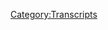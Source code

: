 {{DEFAULTSORT:
    #_TRANSCRIPT_0583:August 1, 2021
}}{{Transcript
    | title         = [[583: August 1, 2021]]
    | caption       = [https://knowledgefight.libsyn.com/583-august-1-2021 Listen to this episode on Libsyn]
    | episodeNumber = [[583: August 1, 2021|583]]
    | length        = 01:41:42
}}

{{MessageBox
    | header     = Warning: Bot Generated Content
    | text       = This transcript was automatically generated by transcription software and likely contains many mistakes and misattributions. Please check the audio for definitive quotes, attribution, and context.
    | image      = N3yvass4myg91.webp
    | imagewidth = 50px
    | id         = warning
}}

{{TranscriptBlock
    | name      = Unknown Speaker
    | timestamp = 00:00:00.000
    | text      = N-N-N-N-N-N-N-Knowledge Fight
}}

{{TranscriptBlock
    | name      = Unknown Speaker
    | timestamp = 00:00:12.960
    | text      = Dan and Jordan, I am sweating.
}}

{{TranscriptBlock
    | name      = Unknown Speaker
    | timestamp = 00:00:19.600
    | text      = Knowledgefight.com, it's time to pray.
}}

{{TranscriptBlock
    | name      = Unknown Speaker
    | timestamp = 00:00:21.480
    | text      = I have great respect for Knowledgefight.
}}

{{TranscriptBlock
    | name      = Unknown Speaker
    | timestamp = 00:00:23.920
    | text      = Knowledgefight.
}}

{{TranscriptBlock
    | name      = Unknown Speaker
    | timestamp = 00:00:24.920
    | text      = I'm sick of them posing as if they're the good guys saying we are the bad guys.
}}

{{TranscriptBlock
    | name      = Unknown Speaker
    | timestamp = 00:00:29.359
    | text      = Knowledgefight.
}}

{{TranscriptBlock
    | name      = Unknown Speaker
    | timestamp = 00:00:30.359
    | text      = Dan and Jordan.
}}

{{TranscriptBlock
    | name      = Unknown Speaker
    | timestamp = 00:00:31.359
    | text      = Knowledgefight.
}}

{{TranscriptBlock
    | name      = Unknown Speaker
    | timestamp = 00:00:32.359
    | text      = That'll hurt.
}}

{{TranscriptBlock
    | name      = Unknown Speaker
    | timestamp = 00:00:33.359
    | text      = That'll hurt.
}}

{{TranscriptBlock
    | name      = Unknown Speaker
    | timestamp = 00:00:34.359
    | text      = That'll hurt.
}}

{{TranscriptBlock
    | name      = Unknown Speaker
    | timestamp = 00:00:35.359
    | text      = Need money.
}}

{{TranscriptBlock
    | name      = Unknown Speaker
    | timestamp = 00:00:36.359
    | text      = That'll hurt.
}}

{{TranscriptBlock
    | name      = Unknown Speaker
    | timestamp = 00:00:37.359
    | text      = That'll hurt.
}}

{{TranscriptBlock
    | name      = Unknown Speaker
    | timestamp = 00:00:38.359
    | text      = That'll hurt.
}}

{{TranscriptBlock
    | name      = Unknown Speaker
    | timestamp = 00:00:39.359
    | text      = Andy and Candice.
}}

{{TranscriptBlock
    | name      = Unknown Speaker
    | timestamp = 00:00:40.359
    | text      = Andy and Candice.
}}

{{TranscriptBlock
    | name      = Unknown Speaker
    | timestamp = 00:00:41.359
    | text      = Stop it.
}}

{{TranscriptBlock
    | name      = Unknown Speaker
    | timestamp = 00:00:42.359
    | text      = Andy and Candice.
}}

{{TranscriptBlock
    | name      = Unknown Speaker
    | timestamp = 00:00:43.359
    | text      = Andy and Candice.
}}

{{TranscriptBlock
    | name      = Unknown Speaker
    | timestamp = 00:00:44.359
    | text      = Andy and Candice.
}}

{{TranscriptBlock
    | name      = Unknown Speaker
    | timestamp = 00:00:45.359
    | text      = It's time to pray.
}}

{{TranscriptBlock
    | name      = Unknown Speaker
    | timestamp = 00:00:46.359
    | text      = Andy and Candice, you're on the air.
}}

{{TranscriptBlock
    | name      = Unknown Speaker
    | timestamp = 00:00:47.359
    | text      = Thanks for holding.
}}

{{TranscriptBlock
    | name      = Unknown Speaker
    | timestamp = 00:00:48.359
    | text      = Hello, Alex.
}}

{{TranscriptBlock
    | name      = Unknown Speaker
    | timestamp = 00:00:49.359
    | text      = I'm a first time caller.
}}

{{TranscriptBlock
    | name      = Unknown Speaker
    | timestamp = 00:00:50.359
    | text      = I'm a huge fan.
}}

{{TranscriptBlock
    | name      = Unknown Speaker
    | timestamp = 00:00:51.359
    | text      = I love your room.
}}

{{TranscriptBlock
    | name      = Unknown Speaker
    | timestamp = 00:00:52.359
    | text      = Knowledgefight.
}}

{{TranscriptBlock
    | name      = Unknown Speaker
    | timestamp = 00:00:53.359
    | text      = Knowledgefight.com.
}}

{{TranscriptBlock
    | name      = Unknown Speaker
    | timestamp = 00:00:54.359
    | text      = I love you.
}}

{{TranscriptBlock
    | name      = Unknown Speaker
    | timestamp = 00:00:55.359
    | text      = Hey, everybody.
}}

{{TranscriptBlock
    | name      = Unknown Speaker
    | timestamp = 00:00:59.359
    | text      = Welcome back to Knowledgefight.
}}

{{TranscriptBlock
    | name      = Unknown Speaker
    | timestamp = 00:01:01.359
    | text      = I'm Dan.
}}

{{TranscriptBlock
    | name      = Unknown Speaker
    | timestamp = 00:01:02.359
    | text      = I'm Jordan.
}}

{{TranscriptBlock
    | name      = Unknown Speaker
    | timestamp = 00:01:03.359
    | text      = We're couple dudes.
}}

{{TranscriptBlock
    | name      = Unknown Speaker
    | timestamp = 00:01:04.359
    | text      = I'd like to sit around, worship at the altar of Selene, and talk a little bit about Alex
}}

{{TranscriptBlock
    | name      = Unknown Speaker
    | timestamp = 00:01:05.840
    | text      = Jones.
}}

{{TranscriptBlock
    | name      = Unknown Speaker
    | timestamp = 00:01:06.840
    | text      = Oh, indeed we are, Dan.
}}

{{TranscriptBlock
    | name      = Unknown Speaker
    | timestamp = 00:01:08.239
    | text      = I have a thought.
}}

{{TranscriptBlock
    | name      = Unknown Speaker
    | timestamp = 00:01:09.239
    | text      = I wanted to run this by you.
}}

{{TranscriptBlock
    | name      = Unknown Speaker
    | timestamp = 00:01:10.840
    | text      = Okay.
}}

{{TranscriptBlock
    | name      = Unknown Speaker
    | timestamp = 00:01:11.840
    | text      = I was thinking instead of saying we're a couple of dudes, I could say that we're the Peabody
}}

{{TranscriptBlock
    | name      = Unknown Speaker
    | timestamp = 00:01:15.099
    | text      = and Sherman of podcasting.
}}

{{TranscriptBlock
    | name      = Unknown Speaker
    | timestamp = 00:01:16.359
    | text      = I think that might be the only accurate way to describe us.
}}

{{TranscriptBlock
    | name      = Unknown Speaker
    | timestamp = 00:01:19.819
    | text      = So it'd be we're the Peabody and Sherman of podcasting, we worship at the altar of Selene
}}

{{TranscriptBlock
    | name      = Unknown Speaker
    | timestamp = 00:01:23.400
    | text      = and talk a little bit about Alex Jones.
}}

{{TranscriptBlock
    | name      = Unknown Speaker
    | timestamp = 00:01:24.599
    | text      = I like it.
}}

{{TranscriptBlock
    | name      = Unknown Speaker
    | timestamp = 00:01:25.599
    | text      = I think it's good.
}}

{{TranscriptBlock
    | name      = Unknown Speaker
    | timestamp = 00:01:26.599
    | text      = I don't know.
}}

{{TranscriptBlock
    | name      = Unknown Speaker
    | timestamp = 00:01:27.599
    | text      = It doesn't roll off my tongue as well as I hoped it would.
}}

{{TranscriptBlock
    | name      = Unknown Speaker
    | timestamp = 00:01:28.599
    | text      = I don't like the we're the Peabody and Sherman.
}}

{{TranscriptBlock
    | name      = Unknown Speaker
    | timestamp = 00:01:30.840
    | text      = Let's just change our names to Peabody and Sherman.
}}

{{TranscriptBlock
    | name      = Unknown Speaker
    | timestamp = 00:01:32.719
    | text      = All right.
}}

{{TranscriptBlock
    | name      = Unknown Speaker
    | timestamp = 00:01:33.719
    | text      = I'm Peabody.
}}

{{TranscriptBlock
    | name      = Unknown Speaker
    | timestamp = 00:01:34.719
    | text      = Wait, which one's which?
}}

{{TranscriptBlock
    | name      = Unknown Speaker
    | timestamp = 00:01:35.719
    | text      = No, Mr. Peabody's the dog.
}}

{{TranscriptBlock
    | name      = Unknown Speaker
    | timestamp = 00:01:36.719
    | text      = Yeah, Mr. Peabody's the dog.
}}

{{TranscriptBlock
    | name      = Unknown Speaker
    | timestamp = 00:01:37.719
    | text      = Come on.
}}

{{TranscriptBlock
    | name      = Unknown Speaker
    | timestamp = 00:01:38.719
    | text      = That's right.
}}

{{TranscriptBlock
    | name      = Unknown Speaker
    | timestamp = 00:01:39.719
    | text      = Come on.
}}

{{TranscriptBlock
    | name      = Unknown Speaker
    | timestamp = 00:01:40.719
    | text      = There's no way I'm Mr. Peabody.
}}

{{TranscriptBlock
    | name      = Unknown Speaker
    | timestamp = 00:01:41.719
    | text      = So let's just skip that part.
}}

{{TranscriptBlock
    | name      = Unknown Speaker
    | timestamp = 00:01:42.719
    | text      = Jordan.
}}

{{TranscriptBlock
    | name      = Unknown Speaker
    | timestamp = 00:01:43.719
    | text      = Dan.
}}

{{TranscriptBlock
    | name      = Unknown Speaker
    | timestamp = 00:01:44.719
    | text      = What's up?
}}

{{TranscriptBlock
    | name      = Unknown Speaker
    | timestamp = 00:01:45.719
    | text      = Quick question for you.
}}

{{TranscriptBlock
    | name      = Unknown Speaker
    | timestamp = 00:01:46.719
    | text      = Sure.
}}

{{TranscriptBlock
    | name      = Unknown Speaker
    | timestamp = 00:01:47.719
    | text      = What's your bright spot today?
}}

{{TranscriptBlock
    | name      = Unknown Speaker
    | timestamp = 00:01:48.719
    | text      = It's great to be back.
}}

{{TranscriptBlock
    | name      = Unknown Speaker
    | timestamp = 00:01:49.719
    | text      = It is.
}}

{{TranscriptBlock
    | name      = Unknown Speaker
    | timestamp = 00:01:50.719
    | text      = Don't call it a comeback.
}}

{{TranscriptBlock
    | name      = Unknown Speaker
    | timestamp = 00:01:51.719
    | text      = I won't.
}}

{{TranscriptBlock
    | name      = Unknown Speaker
    | timestamp = 00:01:52.719
    | text      = I guess my bright spot has been I really have enjoyed over the time that you've been gone
}}

{{TranscriptBlock
    | name      = Unknown Speaker
    | timestamp = 00:01:59.319
    | text      = making buttons.
}}

{{TranscriptBlock
    | name      = Unknown Speaker
    | timestamp = 00:02:00.319
    | text      = I've gotten a ton of them sent out and there's a ton more to send out.
}}

{{TranscriptBlock
    | name      = Unknown Speaker
    | timestamp = 00:02:04.120
    | text      = Of course.
}}

{{TranscriptBlock
    | name      = Unknown Speaker
    | timestamp = 00:02:05.120
    | text      = And I would just like to give this a little reminder to everyone that if you've not heard
}}

{{TranscriptBlock
    | name      = Unknown Speaker
    | timestamp = 00:02:09.400
    | text      = back from the emails, I can't respond to all these emails.
}}

{{TranscriptBlock
    | name      = Unknown Speaker
    | timestamp = 00:02:13.960
    | text      = There are way too many.
}}

{{TranscriptBlock
    | name      = Unknown Speaker
    | timestamp = 00:02:14.960
    | text      = There are way more than I expected there to be.
}}

{{TranscriptBlock
    | name      = Unknown Speaker
    | timestamp = 00:02:17.400
    | text      = Way more than last time.
}}

{{TranscriptBlock
    | name      = Unknown Speaker
    | timestamp = 00:02:19.039
    | text      = But they're all being sent out.
}}

{{TranscriptBlock
    | name      = Unknown Speaker
    | timestamp = 00:02:21.080
    | text      = But it's fun.
}}

{{TranscriptBlock
    | name      = Unknown Speaker
    | timestamp = 00:02:22.080
    | text      = I'm not complaining at all.
}}

{{TranscriptBlock
    | name      = Unknown Speaker
    | timestamp = 00:02:23.080
    | text      = Sure.
}}

{{TranscriptBlock
    | name      = Unknown Speaker
    | timestamp = 00:02:24.080
    | text      = Sure.
}}

{{TranscriptBlock
    | name      = Unknown Speaker
    | timestamp = 00:02:25.080
    | text      = I really do enjoy it.
}}

{{TranscriptBlock
    | name      = Unknown Speaker
    | timestamp = 00:02:26.080
    | text      = It's a great treat to be able to give a gift to a ton of people.
}}

{{TranscriptBlock
    | name      = Unknown Speaker
    | timestamp = 00:02:28.159
    | text      = Yeah.
}}

{{TranscriptBlock
    | name      = Unknown Speaker
    | timestamp = 00:02:29.159
    | text      = Absolutely.
}}

{{TranscriptBlock
    | name      = Unknown Speaker
    | timestamp = 00:02:30.159
    | text      = It's not like biting off more than you can chew.
}}

{{TranscriptBlock
    | name      = Unknown Speaker
    | timestamp = 00:02:31.159
    | text      = It's like picking out a buffet and deciding that it's going to take a few weeks to finish
}}

{{TranscriptBlock
    | name      = Unknown Speaker
    | timestamp = 00:02:35.360
    | text      = the entire goddamn buffet but you will eat that goddamn buffet.
}}

{{TranscriptBlock
    | name      = Unknown Speaker
    | timestamp = 00:02:38.599
    | text      = Yeah.
}}

{{TranscriptBlock
    | name      = Unknown Speaker
    | timestamp = 00:02:39.599
    | text      = You know?
}}

{{TranscriptBlock
    | name      = Unknown Speaker
    | timestamp = 00:02:40.599
    | text      = Yeah.
}}

{{TranscriptBlock
    | name      = Unknown Speaker
    | timestamp = 00:02:41.599
    | text      = That kind of thing.
}}

{{TranscriptBlock
    | name      = Unknown Speaker
    | timestamp = 00:02:42.599
    | text      = That's how I'm looking at it.
}}

{{TranscriptBlock
    | name      = Unknown Speaker
    | timestamp = 00:02:43.599
    | text      = Yeah.
}}

{{TranscriptBlock
    | name      = Unknown Speaker
    | timestamp = 00:02:44.599
    | text      = Yeah.
}}

{{TranscriptBlock
    | name      = Unknown Speaker
    | timestamp = 00:02:45.599
    | text      = But it continues to be fun and give me an excuse to watch a bunch of Survivor while
}}

{{TranscriptBlock
    | name      = Unknown Speaker
    | timestamp = 00:02:47.879
    | text      = you're gone.
}}

{{TranscriptBlock
    | name      = Unknown Speaker
    | timestamp = 00:02:48.879
    | text      = Perfect.
}}

{{TranscriptBlock
    | name      = Unknown Speaker
    | timestamp = 00:02:49.879
    | text      = And so I would like to say that season 13.
}}

{{TranscriptBlock
    | name      = Unknown Speaker
    | timestamp = 00:02:51.240
    | text      = 13?
}}

{{TranscriptBlock
    | name      = Unknown Speaker
    | timestamp = 00:02:52.240
    | text      = I think is the best season that I've seen so far.
}}

{{TranscriptBlock
    | name      = Unknown Speaker
    | timestamp = 00:02:54.120
    | text      = Really?
}}

{{TranscriptBlock
    | name      = Unknown Speaker
    | timestamp = 00:02:55.120
    | text      = Yup.
}}

{{TranscriptBlock
    | name      = Unknown Speaker
    | timestamp = 00:02:56.120
    | text      = Wow!
}}

{{TranscriptBlock
    | name      = Unknown Speaker
    | timestamp = 00:02:57.120
    | text      = I thought you were telling me that it was about to fall off the cliff.
}}

{{TranscriptBlock
    | name      = Unknown Speaker
    | timestamp = 00:02:59.360
    | text      = You had seen the future coming and it was going to be a disaster.
}}

{{TranscriptBlock
    | name      = Unknown Speaker
    | timestamp = 00:03:02.360
    | text      = Well they introduced Exile Island and then also they introduced the Hidden Immunity Idol
}}

{{TranscriptBlock
    | name      = Unknown Speaker
    | timestamp = 00:03:06.759
    | text      = and these are signs of bad things to come.
}}

{{TranscriptBlock
    | name      = Unknown Speaker
    | timestamp = 00:03:09.000
    | text      = Yes.
}}

{{TranscriptBlock
    | name      = Unknown Speaker
    | timestamp = 00:03:10.000
    | text      = That's for sure.
}}

{{TranscriptBlock
    | name      = Unknown Speaker
    | timestamp = 00:03:11.000
    | text      = That's what you have made clear.
}}

{{TranscriptBlock
    | name      = Unknown Speaker
    | timestamp = 00:03:12.000
    | text      = And I will tell you this.
}}

{{TranscriptBlock
    | name      = Unknown Speaker
    | timestamp = 00:03:13.699
    | text      = Season 14 is where way too many twists start.
}}

{{TranscriptBlock
    | name      = Unknown Speaker
    | timestamp = 00:03:17.000
    | text      = There we go.
}}

{{TranscriptBlock
    | name      = Unknown Speaker
    | timestamp = 00:03:18.000
    | text      = Where they start throwing curve balls for no reason.
}}

{{TranscriptBlock
    | name      = Unknown Speaker
    | timestamp = 00:03:20.840
    | text      = Like you can't plan from episode to episode like, I don't even know if this is going to
}}

{{TranscriptBlock
    | name      = Unknown Speaker
    | timestamp = 00:03:24.800
    | text      = be my tribe tomorrow.
}}

{{TranscriptBlock
    | name      = Unknown Speaker
    | timestamp = 00:03:25.800
    | text      = I don't fucking know.
}}

{{TranscriptBlock
    | name      = Unknown Speaker
    | timestamp = 00:03:26.800
    | text      = Right.
}}

{{TranscriptBlock
    | name      = Unknown Speaker
    | timestamp = 00:03:27.800
    | text      = Right.
}}

{{TranscriptBlock
    | name      = Unknown Speaker
    | timestamp = 00:03:28.800
    | text      = It's outrageous.
}}

{{TranscriptBlock
    | name      = Unknown Speaker
    | timestamp = 00:03:29.800
    | text      = This week on Survivor you're on The Bachelorette.
}}

{{TranscriptBlock
    | name      = Unknown Speaker
    | timestamp = 00:03:31.319
    | text      = Yeah.
}}

{{TranscriptBlock
    | name      = Unknown Speaker
    | timestamp = 00:03:32.319
    | text      = Exactly.
}}

{{TranscriptBlock
    | name      = Unknown Speaker
    | timestamp = 00:03:33.319
    | text      = It's almost abusive.
}}

{{TranscriptBlock
    | name      = Unknown Speaker
    | timestamp = 00:03:34.319
    | text      = The level of twists.
}}

{{TranscriptBlock
    | name      = Unknown Speaker
    | timestamp = 00:03:35.319
    | text      = Yeah.
}}

{{TranscriptBlock
    | name      = Unknown Speaker
    | timestamp = 00:03:36.319
    | text      = But season 13 was the one that starts out divided by races.
}}

{{TranscriptBlock
    | name      = Unknown Speaker
    | timestamp = 00:03:39.639
    | text      = Okay.
}}

{{TranscriptBlock
    | name      = Unknown Speaker
    | timestamp = 00:03:40.639
    | text      = And the...
}}

{{TranscriptBlock
    | name      = Unknown Speaker
    | timestamp = 00:03:41.639
    | text      = Wait, what?
}}

{{TranscriptBlock
    | name      = Unknown Speaker
    | timestamp = 00:03:42.639
    | text      = Yeah.
}}

{{TranscriptBlock
    | name      = Unknown Speaker
    | timestamp = 00:03:43.639
    | text      = Oh!
}}

{{TranscriptBlock
    | name      = Unknown Speaker
    | timestamp = 00:03:44.639
    | text      = They start with an African American tribe, an Asian American tribe, a white tribe.
}}

{{TranscriptBlock
    | name      = Unknown Speaker
    | timestamp = 00:03:47.800
    | text      = Interesting!
}}

{{TranscriptBlock
    | name      = Unknown Speaker
    | timestamp = 00:03:48.800
    | text      = Yeah.
}}

{{TranscriptBlock
    | name      = Unknown Speaker
    | timestamp = 00:03:49.800
    | text      = And a Hispanic tribe.
}}

{{TranscriptBlock
    | name      = Unknown Speaker
    | timestamp = 00:03:50.800
    | text      = That's wild!
}}

{{TranscriptBlock
    | name      = Unknown Speaker
    | timestamp = 00:03:51.800
    | text      = And it's not comfortable at first.
}}

{{TranscriptBlock
    | name      = Unknown Speaker
    | timestamp = 00:03:56.520
    | text      = It's um...
}}

{{TranscriptBlock
    | name      = Unknown Speaker
    | timestamp = 00:03:59.680
    | text      = It's 2005, 2006.
}}

{{TranscriptBlock
    | name      = Unknown Speaker
    | timestamp = 00:04:00.680
    | text      = That sounds about right.
}}

{{TranscriptBlock
    | name      = Unknown Speaker
    | timestamp = 00:04:02.819
    | text      = That's when you might get away with that shit.
}}

{{TranscriptBlock
    | name      = Unknown Speaker
    | timestamp = 00:04:04.860
    | text      = Someone thought it was a great idea and that like maybe it would prompt conversation.
}}

{{TranscriptBlock
    | name      = Unknown Speaker
    | timestamp = 00:04:08.439
    | text      = Survivor season 13, Race Wars.
}}

{{TranscriptBlock
    | name      = Unknown Speaker
    | timestamp = 00:04:11.719
    | text      = Yeah.
}}

{{TranscriptBlock
    | name      = Unknown Speaker
    | timestamp = 00:04:12.719
    | text      = It doesn't...
}}

{{TranscriptBlock
    | name      = Unknown Speaker
    | timestamp = 00:04:14.599
    | text      = It's bad at the beginning.
}}

{{TranscriptBlock
    | name      = Unknown Speaker
    | timestamp = 00:04:15.599
    | text      = Yeah.
}}

{{TranscriptBlock
    | name      = Unknown Speaker
    | timestamp = 00:04:16.600
    | text      = Yeah.
}}

{{TranscriptBlock
    | name      = Unknown Speaker
    | timestamp = 00:04:17.600
    | text      = But the story that develops towards the middle of the season and throughout is maybe one
}}

{{TranscriptBlock
    | name      = Unknown Speaker
    | timestamp = 00:04:20.560
    | text      = of the more compelling things I've seen on that show.
}}

{{TranscriptBlock
    | name      = Unknown Speaker
    | timestamp = 00:04:23.240
    | text      = Interesting.
}}

{{TranscriptBlock
    | name      = Unknown Speaker
    | timestamp = 00:04:24.240
    | text      = Yeah.
}}

{{TranscriptBlock
    | name      = Unknown Speaker
    | timestamp = 00:04:25.240
    | text      = It's pretty...
}}

{{TranscriptBlock
    | name      = Unknown Speaker
    | timestamp = 00:04:26.240
    | text      = I don't want to spoil anything, but it gets high marks.
}}

{{TranscriptBlock
    | name      = Unknown Speaker
    | timestamp = 00:04:27.680
    | text      = I think a lot of people would hate it if you spoiled something from 16 years ago.
}}

{{TranscriptBlock
    | name      = Unknown Speaker
    | timestamp = 00:04:31.680
    | text      = Yeah.
}}

{{TranscriptBlock
    | name      = Unknown Speaker
    | timestamp = 00:04:32.680
    | text      = Fair enough.
}}

{{TranscriptBlock
    | name      = Unknown Speaker
    | timestamp = 00:04:33.680
    | text      = So what about you?
}}

{{TranscriptBlock
    | name      = Unknown Speaker
    | timestamp = 00:04:34.680
    | text      = What's your bright spot?
}}

{{TranscriptBlock
    | name      = Unknown Speaker
    | timestamp = 00:04:36.680
    | text      = My bright spot, Dan, is well, you know, I had an absolutely fantastic trip.
}}

{{TranscriptBlock
    | name      = Unknown Speaker
    | timestamp = 00:04:42.959
    | text      = It was astonishing.
}}

{{TranscriptBlock
    | name      = Unknown Speaker
    | timestamp = 00:04:45.319
    | text      = We had ventured a lot.
}}

{{TranscriptBlock
    | name      = Unknown Speaker
    | timestamp = 00:04:46.319
    | text      = We saw waterfalls.
}}

{{TranscriptBlock
    | name      = Unknown Speaker
    | timestamp = 00:04:47.600
    | text      = I climbed a goddamn two mile long...
}}

{{TranscriptBlock
    | name      = Unknown Speaker
    | timestamp = 00:04:51.040
    | text      = Well, you know, I hiked it.
}}

{{TranscriptBlock
    | name      = Unknown Speaker
    | timestamp = 00:04:52.560
    | text      = But it was...
}}

{{TranscriptBlock
    | name      = Unknown Speaker
    | timestamp = 00:04:53.560
    | text      = I went up high.
}}

{{TranscriptBlock
    | name      = Unknown Speaker
    | timestamp = 00:04:54.560
    | text      = You know, we're from here where there's no high.
}}

{{TranscriptBlock
    | name      = Unknown Speaker
    | timestamp = 00:04:57.560
    | text      = It's just flat.
}}

{{TranscriptBlock
    | name      = Unknown Speaker
    | timestamp = 00:04:58.560
    | text      = Yeah.
}}

{{TranscriptBlock
    | name      = Unknown Speaker
    | timestamp = 00:04:59.560
    | text      = Concrete everywhere.
}}

{{TranscriptBlock
    | name      = Unknown Speaker
    | timestamp = 00:05:00.560
    | text      = Over there, though, so high.
}}

{{TranscriptBlock
    | name      = Unknown Speaker
    | timestamp = 00:05:01.560
    | text      = There's a lot of things that are up.
}}

{{TranscriptBlock
    | name      = Unknown Speaker
    | timestamp = 00:05:02.560
    | text      = No.
}}

{{TranscriptBlock
    | name      = Unknown Speaker
    | timestamp = 00:05:03.560
    | text      = Whenever I got up there, I could see other things from like further away.
}}

{{TranscriptBlock
    | name      = Unknown Speaker
    | timestamp = 00:05:06.160
    | text      = Oh, that reminds me of Season 5 of Survivor where they went up on a hill.
}}

{{TranscriptBlock
    | name      = Unknown Speaker
    | timestamp = 00:05:10.800
    | text      = No, but it was...
}}

{{TranscriptBlock
    | name      = Unknown Speaker
    | timestamp = 00:05:13.000
    | text      = Yeah.
}}

{{TranscriptBlock
    | name      = Unknown Speaker
    | timestamp = 00:05:14.000
    | text      = It was an amazing trip.
}}

{{TranscriptBlock
    | name      = Unknown Speaker
    | timestamp = 00:05:15.000
    | text      = It's great to be back.
}}

{{TranscriptBlock
    | name      = Unknown Speaker
    | timestamp = 00:05:16.000
    | text      = My bright spot is, I feel like life is bright.
}}

{{TranscriptBlock
    | name      = Unknown Speaker
    | timestamp = 00:05:19.399
    | text      = Yeah, that's good.
}}

{{TranscriptBlock
    | name      = Unknown Speaker
    | timestamp = 00:05:21.000
    | text      = That's always a nice thing to reclaim after a vacation.
}}

{{TranscriptBlock
    | name      = Unknown Speaker
    | timestamp = 00:05:23.839
    | text      = Yeah.
}}

{{TranscriptBlock
    | name      = Unknown Speaker
    | timestamp = 00:05:24.839
    | text      = Very restorative.
}}

{{TranscriptBlock
    | name      = Unknown Speaker
    | timestamp = 00:05:25.839
    | text      = Get to see your dogs again.
}}

{{TranscriptBlock
    | name      = Unknown Speaker
    | timestamp = 00:05:26.839
    | text      = Oh, it was amazing.
}}

{{TranscriptBlock
    | name      = Unknown Speaker
    | timestamp = 00:05:27.839
    | text      = I'm sure they were quite missed.
}}

{{TranscriptBlock
    | name      = Unknown Speaker
    | timestamp = 00:05:28.839
    | text      = Went ape shit when they saw me this morning, went and picked him up.
}}

{{TranscriptBlock
    | name      = Unknown Speaker
    | timestamp = 00:05:32.100
    | text      = They jumped into my face, and he bit off half of my beard.
}}

{{TranscriptBlock
    | name      = Unknown Speaker
    | timestamp = 00:05:35.240
    | text      = It was brutal.
}}

{{TranscriptBlock
    | name      = Unknown Speaker
    | timestamp = 00:05:36.240
    | text      = I needed a trim anyway.
}}

{{TranscriptBlock
    | name      = Unknown Speaker
    | timestamp = 00:05:37.240
    | text      = I needed a trim.
}}

{{TranscriptBlock
    | name      = Unknown Speaker
    | timestamp = 00:05:38.240
    | text      = You got it.
}}

{{TranscriptBlock
    | name      = Unknown Speaker
    | timestamp = 00:05:40.240
    | text      = So, folks, when we last left you...
}}

{{TranscriptBlock
    | name      = Unknown Speaker
    | timestamp = 00:05:45.120
    | text      = On this serialized show.
}}

{{TranscriptBlock
    | name      = Unknown Speaker
    | timestamp = 00:05:49.600
    | text      = So are we going to finally figure out who shot JR?
}}

{{TranscriptBlock
    | name      = Unknown Speaker
    | timestamp = 00:05:51.879
    | text      = No, but I had been not feeling all that well.
}}

{{TranscriptBlock
    | name      = Unknown Speaker
    | timestamp = 00:05:55.160
    | text      = It was not that huge of a deal.
}}

{{TranscriptBlock
    | name      = Unknown Speaker
    | timestamp = 00:05:57.259
    | text      = I did get tested for COVID and everything.
}}

{{TranscriptBlock
    | name      = Unknown Speaker
    | timestamp = 00:05:59.319
    | text      = It was all negative and what have you.
}}

{{TranscriptBlock
    | name      = Unknown Speaker
    | timestamp = 00:06:03.000
    | text      = And the only reason I bring this back up is because we're coming back here on a Wednesday
}}

{{TranscriptBlock
    | name      = Unknown Speaker
    | timestamp = 00:06:06.639
    | text      = and I'd really hoped that we would have been able to record some stuff before your vacation
}}

{{TranscriptBlock
    | name      = Unknown Speaker
    | timestamp = 00:06:12.519
    | text      = and then have it to sort of smooth things out on either end of it.
}}

{{TranscriptBlock
    | name      = Unknown Speaker
    | timestamp = 00:06:17.920
    | text      = But because I was not feeling well, we weren't able to, and I appreciate everybody being
}}

{{TranscriptBlock
    | name      = Unknown Speaker
    | timestamp = 00:06:22.160
    | text      = understanding.
}}

{{TranscriptBlock
    | name      = Unknown Speaker
    | timestamp = 00:06:23.160
    | text      = And a huge thanks to Jared as well.
}}

{{TranscriptBlock
    | name      = Unknown Speaker
    | timestamp = 00:06:24.600
    | text      = Yes.
}}

{{TranscriptBlock
    | name      = Unknown Speaker
    | timestamp = 00:06:25.600
    | text      = I listened to the episode.
}}

{{TranscriptBlock
    | name      = Unknown Speaker
    | timestamp = 00:06:26.600
    | text      = It was a delight to meet Jared Holt and make fun of him about how he went on Reliable Sources.
}}

{{TranscriptBlock
    | name      = Unknown Speaker
    | timestamp = 00:06:31.279
    | text      = Sorry, sorry, I missed that.
}}

{{TranscriptBlock
    | name      = Unknown Speaker
    | timestamp = 00:06:33.560
    | text      = I had a couple...
}}

{{TranscriptBlock
    | name      = Unknown Speaker
    | timestamp = 00:06:34.560
    | text      = It was weird listening to you guys talk because I was listening as I was there and I was like,
}}

{{TranscriptBlock
    | name      = Unknown Speaker
    | timestamp = 00:06:39.360
    | text      = ooh, I got something funny to say.
}}

{{TranscriptBlock
    | name      = Unknown Speaker
    | timestamp = 00:06:40.759
    | text      = Wait, I can't say it?
}}

{{TranscriptBlock
    | name      = Unknown Speaker
    | timestamp = 00:06:41.759
    | text      = I don't have a mic.
}}

{{TranscriptBlock
    | name      = Unknown Speaker
    | timestamp = 00:06:42.759
    | text      = This is wrong!
}}

{{TranscriptBlock
    | name      = Unknown Speaker
    | timestamp = 00:06:44.759
    | text      = Brutal.
}}

{{TranscriptBlock
    | name      = Unknown Speaker
    | timestamp = 00:06:46.439
    | text      = So another thing that's interesting is we might be witches.
}}

{{TranscriptBlock
    | name      = Unknown Speaker
    | timestamp = 00:06:51.680
    | text      = Uh-oh.
}}

{{TranscriptBlock
    | name      = Unknown Speaker
    | timestamp = 00:06:52.680
    | text      = Uh, Alex was in Lake Tahoe all last week.
}}

{{TranscriptBlock
    | name      = Unknown Speaker
    | timestamp = 00:06:55.759
    | text      = No, no, no, unacceptable.
}}

{{TranscriptBlock
    | name      = Unknown Speaker
    | timestamp = 00:07:00.579
    | text      = I refuse.
}}

{{TranscriptBlock
    | name      = Unknown Speaker
    | timestamp = 00:07:02.079
    | text      = I refuse.
}}

{{TranscriptBlock
    | name      = Unknown Speaker
    | timestamp = 00:07:03.279
    | text      = Dan, prior to this show, prior to this show, the number of coincidences per month in my
}}

{{TranscriptBlock
    | name      = Unknown Speaker
    | timestamp = 00:07:11.319
    | text      = life, very low.
}}

{{TranscriptBlock
    | name      = Unknown Speaker
    | timestamp = 00:07:12.439
    | text      = Right.
}}

{{TranscriptBlock
    | name      = Unknown Speaker
    | timestamp = 00:07:13.439
    | text      = Now it seems astonishingly high.
}}

{{TranscriptBlock
    | name      = Unknown Speaker
    | timestamp = 00:07:14.519
    | text      = The fact that our schedules match up in a very strange way when we don't really announce
}}

{{TranscriptBlock
    | name      = Unknown Speaker
    | timestamp = 00:07:20.199
    | text      = these things all that far in advance is upsetting, to say the least.
}}

{{TranscriptBlock
    | name      = Unknown Speaker
    | timestamp = 00:07:25.160
    | text      = I don't like it.
}}

{{TranscriptBlock
    | name      = Unknown Speaker
    | timestamp = 00:07:26.160
    | text      = So, yeah, there wasn't actually all that much to deal with in terms of Alex last week.
}}

{{TranscriptBlock
    | name      = Unknown Speaker
    | timestamp = 00:07:30.519
    | text      = So it would have been, you know, no man's land anyway.
}}

{{TranscriptBlock
    | name      = Unknown Speaker
    | timestamp = 00:07:34.120
    | text      = So today we are back and we're going to be discussing August 1st, 2021.
}}

{{TranscriptBlock
    | name      = Unknown Speaker
    | timestamp = 00:07:40.279
    | text      = This is the Sunday, Sunday episode.
}}

{{TranscriptBlock
    | name      = Unknown Speaker
    | timestamp = 00:07:44.319
    | text      = Very exciting stuff to go over.
}}

{{TranscriptBlock
    | name      = Unknown Speaker
    | timestamp = 00:07:45.600
    | text      = But before we get to that, Jordan, let's take a little moment to say hello to some new wonks.
}}

{{TranscriptBlock
    | name      = Unknown Speaker
    | timestamp = 00:07:49.240
    | text      = Oh, that's a great idea.
}}

{{TranscriptBlock
    | name      = Unknown Speaker
    | timestamp = 00:07:50.240
    | text      = So first, Tyrus, everyone knows you're actually a secret reptile and we are constantly watching
}}

{{TranscriptBlock
    | name      = Unknown Speaker
    | timestamp = 00:07:54.959
    | text      = everything you do.
}}

{{TranscriptBlock
    | name      = Unknown Speaker
    | timestamp = 00:07:55.959
    | text      = Thank you so much.
}}

{{TranscriptBlock
    | name      = Unknown Speaker
    | timestamp = 00:07:56.959
    | text      = You are now a policy wonk.
}}

{{TranscriptBlock
    | name      = Unknown Speaker
    | timestamp = 00:07:57.959
    | text      = I'm a policy wonk.
}}

{{TranscriptBlock
    | name      = Unknown Speaker
    | timestamp = 00:07:58.959
    | text      = Thank you, Tyrus.
}}

{{TranscriptBlock
    | name      = Unknown Speaker
    | timestamp = 00:07:59.959
    | text      = Thank you.
}}

{{TranscriptBlock
    | name      = Unknown Speaker
    | timestamp = 00:08:00.959
    | text      = Next, Caroline J. from the Mohawk Nation in Ontario, Canada.
}}

{{TranscriptBlock
    | name      = Unknown Speaker
    | timestamp = 00:08:03.639
    | text      = Thank you so much.
}}

{{TranscriptBlock
    | name      = Unknown Speaker
    | timestamp = 00:08:04.639
    | text      = You are now a policy wonk.
}}

{{TranscriptBlock
    | name      = Unknown Speaker
    | timestamp = 00:08:05.639
    | text      = I'm a policy wonk.
}}

{{TranscriptBlock
    | name      = Unknown Speaker
    | timestamp = 00:08:06.639
    | text      = Thanks, Caroline!
}}

{{TranscriptBlock
    | name      = Unknown Speaker
    | timestamp = 00:08:07.639
    | text      = Thank you.
}}

{{TranscriptBlock
    | name      = Unknown Speaker
    | timestamp = 00:08:08.639
    | text      = Next, Ride the Cats to Valhalla.
}}

{{TranscriptBlock
    | name      = Unknown Speaker
    | timestamp = 00:08:09.699
    | text      = Thank you so much.
}}

{{TranscriptBlock
    | name      = Unknown Speaker
    | timestamp = 00:08:10.699
    | text      = You are now a policy wonk.
}}

{{TranscriptBlock
    | name      = Unknown Speaker
    | timestamp = 00:08:11.699
    | text      = I'm a policy wonk.
}}

{{TranscriptBlock
    | name      = Unknown Speaker
    | timestamp = 00:08:12.699
    | text      = Thank you very much.
}}

{{TranscriptBlock
    | name      = Unknown Speaker
    | timestamp = 00:08:13.699
    | text      = Thank you.
}}

{{TranscriptBlock
    | name      = Unknown Speaker
    | timestamp = 00:08:14.699
    | text      = Next, The Boulder.
}}

{{TranscriptBlock
    | name      = Unknown Speaker
    | timestamp = 00:08:15.699
    | text      = Thank you so much.
}}

{{TranscriptBlock
    | name      = Unknown Speaker
    | timestamp = 00:08:16.699
    | text      = You are now a policy wonk.
}}

{{TranscriptBlock
    | name      = Unknown Speaker
    | timestamp = 00:08:17.699
    | text      = I'm a policy wonk.
}}

{{TranscriptBlock
    | name      = Unknown Speaker
    | timestamp = 00:08:18.699
    | text      = The Boulder is coming for you Sunday.
}}

{{TranscriptBlock
    | name      = Unknown Speaker
    | timestamp = 00:08:21.899
    | text      = That was Mick Foley in Avatar.
}}

{{TranscriptBlock
    | name      = Unknown Speaker
    | timestamp = 00:08:23.519
    | text      = Was it?
}}

{{TranscriptBlock
    | name      = Unknown Speaker
    | timestamp = 00:08:24.519
    | text      = Yeah.
}}

{{TranscriptBlock
    | name      = Unknown Speaker
    | timestamp = 00:08:25.519
    | text      = In Avatar, The Last Airbender, there was an episode where they meet Toph, the earthbending.
}}

{{TranscriptBlock
    | name      = Unknown Speaker
    | timestamp = 00:08:29.360
    | text      = Well, actually the first metal bender.
}}

{{TranscriptBlock
    | name      = Unknown Speaker
    | timestamp = 00:08:32.039
    | text      = And anyways, they do a whole nice professional wrestling thing and Mick Foley plays The Boulder
}}

{{TranscriptBlock
    | name      = Unknown Speaker
    | timestamp = 00:08:36.320
    | text      = and does a full on, you know, wrestling promo guy.
}}

{{TranscriptBlock
    | name      = Unknown Speaker
    | timestamp = 00:08:38.879
    | text      = You got me really excited that Mick Foley was a Na'vi in the other Avatar.
}}

{{TranscriptBlock
    | name      = Unknown Speaker
    | timestamp = 00:08:45.360
    | text      = Oh no, I don't think so.
}}

{{TranscriptBlock
    | name      = Unknown Speaker
    | timestamp = 00:08:46.919
    | text      = Oh well.
}}

{{TranscriptBlock
    | name      = Unknown Speaker
    | timestamp = 00:08:47.919
    | text      = Sorry.
}}

{{TranscriptBlock
    | name      = Unknown Speaker
    | timestamp = 00:08:48.919
    | text      = Next, I've listened to both of your Godawful Movie episodes twice.
}}

{{TranscriptBlock
    | name      = Unknown Speaker
    | timestamp = 00:08:51.399
    | text      = Bring on more bad movies!
}}

{{TranscriptBlock
    | name      = Unknown Speaker
    | timestamp = 00:08:52.639
    | text      = Thank you so much.
}}

{{TranscriptBlock
    | name      = Unknown Speaker
    | timestamp = 00:08:53.639
    | text      = You are now a policy wonk.
}}

{{TranscriptBlock
    | name      = Unknown Speaker
    | timestamp = 00:08:54.639
    | text      = I'm a policy wonk.
}}

{{TranscriptBlock
    | name      = Unknown Speaker
    | timestamp = 00:08:55.639
    | text      = Thank you very much.
}}

{{TranscriptBlock
    | name      = Unknown Speaker
    | timestamp = 00:08:56.639
    | text      = Thank you.
}}

{{TranscriptBlock
    | name      = Unknown Speaker
    | timestamp = 00:08:57.639
    | text      = And we got a technocrat to give a shout out to.
}}

{{TranscriptBlock
    | name      = Unknown Speaker
    | timestamp = 00:08:58.639
    | text      = So, what's up to the quokka that gave Alex Jones syphilis?
}}

{{TranscriptBlock
    | name      = Unknown Speaker
    | timestamp = 00:09:02.019
    | text      = Thank you so much.
}}

{{TranscriptBlock
    | name      = Unknown Speaker
    | timestamp = 00:09:03.019
    | text      = You are now a technocrat.
}}

{{TranscriptBlock
    | name      = Unknown Speaker
    | timestamp = 00:09:04.019
    | text      = I'm a policy wonk.
}}

{{TranscriptBlock
    | name      = Unknown Speaker
    | timestamp = 00:09:05.019
    | text      = Crikey, mate.
}}

{{TranscriptBlock
    | name      = Unknown Speaker
    | timestamp = 00:09:06.019
    | text      = That's fantastic.
}}

{{TranscriptBlock
    | name      = Unknown Speaker
    | timestamp = 00:09:07.019
    | text      = Have yourself a brew.
}}

{{TranscriptBlock
    | name      = Unknown Speaker
    | timestamp = 00:09:08.019
    | text      = Thank you.
}}

{{TranscriptBlock
    | name      = Unknown Speaker
    | timestamp = 00:09:09.019
    | text      = How's your 401k doing, bro?
}}

{{TranscriptBlock
    | name      = Unknown Speaker
    | timestamp = 00:09:10.019
    | text      = Alright, we gotta go full tilt boogie on this Watson, alright?
}}

{{TranscriptBlock
    | name      = Unknown Speaker
    | timestamp = 00:09:12.200
    | text      = Let's just get down to business.
}}

{{TranscriptBlock
    | name      = Unknown Speaker
    | timestamp = 00:09:13.799
    | text      = We ain't making that money off that heroin.
}}

{{TranscriptBlock
    | name      = Unknown Speaker
    | timestamp = 00:09:15.879
    | text      = Why you pimps so good?
}}

{{TranscriptBlock
    | name      = Unknown Speaker
    | timestamp = 00:09:17.799
    | text      = My neck is freakishly large.
}}

{{TranscriptBlock
    | name      = Unknown Speaker
    | timestamp = 00:09:19.440
    | text      = I declare info war on you.
}}

{{TranscriptBlock
    | name      = Unknown Speaker
    | timestamp = 00:09:22.000
    | text      = Thank you so much.
}}

{{TranscriptBlock
    | name      = Unknown Speaker
    | timestamp = 00:09:23.000
    | text      = Pronounce that quokka.
}}

{{TranscriptBlock
    | name      = Unknown Speaker
    | timestamp = 00:09:24.000
    | text      = Yes, thank you very much.
}}

{{TranscriptBlock
    | name      = Unknown Speaker
    | timestamp = 00:09:25.759
    | text      = Also, in updates to additions to Selene's family, we'd like to say thank you so much
}}

{{TranscriptBlock
    | name      = Unknown Speaker
    | timestamp = 00:09:31.879
    | text      = to Katie, who adopted a blue-footed booby because they needed some feathers in this
}}

{{TranscriptBlock
    | name      = Unknown Speaker
    | timestamp = 00:09:38.279
    | text      = family.
}}

{{TranscriptBlock
    | name      = Unknown Speaker
    | timestamp = 00:09:39.279
    | text      = Absolutely.
}}

{{TranscriptBlock
    | name      = Unknown Speaker
    | timestamp = 00:09:40.279
    | text      = Absolutely.
}}

{{TranscriptBlock
    | name      = Unknown Speaker
    | timestamp = 00:09:41.279
    | text      = So that's very exciting.
}}

{{TranscriptBlock
    | name      = Unknown Speaker
    | timestamp = 00:09:42.279
    | text      = We got a blue-footed booby who is now one of Selene's children.
}}

{{TranscriptBlock
    | name      = Unknown Speaker
    | timestamp = 00:09:44.440
    | text      = Here's the problem.
}}

{{TranscriptBlock
    | name      = Unknown Speaker
    | timestamp = 00:09:45.440
    | text      = So far, every time we do something, it winds up spiraling out of control.
}}

{{TranscriptBlock
    | name      = Unknown Speaker
    | timestamp = 00:09:49.879
    | text      = I think this one might get us to ARC levels of out of control.
}}

{{TranscriptBlock
    | name      = Unknown Speaker
    | timestamp = 00:09:54.679
    | text      = Eventually, everyone's gonna realize that the only way we're gonna make it through this
}}

{{TranscriptBlock
    | name      = Unknown Speaker
    | timestamp = 00:09:59.720
    | text      = is if we have two of every animal in the cult of Selene.
}}

{{TranscriptBlock
    | name      = Unknown Speaker
    | timestamp = 00:10:02.879
    | text      = That's just what's gonna have to happen.
}}

{{TranscriptBlock
    | name      = Unknown Speaker
    | timestamp = 00:10:04.480
    | text      = Let's not let it get to that point, but we do appreciate people adopting wildlife.
}}

{{TranscriptBlock
    | name      = Unknown Speaker
    | timestamp = 00:10:09.480
    | text      = Of course.
}}

{{TranscriptBlock
    | name      = Unknown Speaker
    | timestamp = 00:10:10.679
    | text      = So we're gonna start here on Sunday, and here's where Alex is at.
}}

{{TranscriptBlock
    | name      = Unknown Speaker
    | timestamp = 00:10:16.200
    | text      = Big news.
}}

{{TranscriptBlock
    | name      = Unknown Speaker
    | timestamp = 00:10:17.200
    | text      = COVID.
}}

{{TranscriptBlock
    | name      = Unknown Speaker
    | timestamp = 00:10:18.200
    | text      = Bad news.
}}

{{TranscriptBlock
    | name      = Unknown Speaker
    | timestamp = 00:10:19.200
    | text      = Bad news?
}}

{{TranscriptBlock
    | name      = Unknown Speaker
    | timestamp = 00:10:20.200
    | text      = Bad news.
}}

{{TranscriptBlock
    | name      = Unknown Speaker
    | timestamp = 00:10:21.200
    | text      = Okay.
}}

{{TranscriptBlock
    | name      = Unknown Speaker
    | timestamp = 00:10:22.200
    | text      = Go to the front page of infowars.com.
}}

{{TranscriptBlock
    | name      = Unknown Speaker
    | timestamp = 00:10:23.240
    | text      = You will see today's headline that we have the live show feed posted in, and it's quite
}}

{{TranscriptBlock
    | name      = Unknown Speaker
    | timestamp = 00:10:28.159
    | text      = a shocking headline.
}}

{{TranscriptBlock
    | name      = Unknown Speaker
    | timestamp = 00:10:30.240
    | text      = The British government officially warns that 2.6 billion plus people...
}}

{{TranscriptBlock
    | name      = Unknown Speaker
    | timestamp = 00:10:44.600
    | text      = Yeah.
}}

{{TranscriptBlock
    | name      = Unknown Speaker
    | timestamp = 00:10:49.399
    | text      = Here we go.
}}

{{TranscriptBlock
    | name      = Unknown Speaker
    | timestamp = 00:10:50.659
    | text      = Whenever you're ready, buddy.
}}

{{TranscriptBlock
    | name      = Unknown Speaker
    | timestamp = 00:10:51.659
    | text      = 2.6 billion people may die as a result of the mutations coming from the so-called COVID-19
}}

{{TranscriptBlock
    | name      = Unknown Speaker
    | timestamp = 00:11:08.440
    | text      = vaccines that are really just genetically modified injections.
}}

{{TranscriptBlock
    | name      = Unknown Speaker
    | timestamp = 00:11:11.919
    | text      = Yeah, man.
}}

{{TranscriptBlock
    | name      = Unknown Speaker
    | timestamp = 00:11:12.919
    | text      = The British media is really letting it slip.
}}

{{TranscriptBlock
    | name      = Unknown Speaker
    | timestamp = 00:11:16.960
    | text      = Wow.
}}

{{TranscriptBlock
    | name      = Unknown Speaker
    | timestamp = 00:11:17.960
    | text      = Wow.
}}

{{TranscriptBlock
    | name      = Unknown Speaker
    | timestamp = 00:11:18.960
    | text      = Okay.
}}

{{TranscriptBlock
    | name      = Unknown Speaker
    | timestamp = 00:11:19.960
    | text      = Did you hear this story while you were on vacation?
}}

{{TranscriptBlock
    | name      = Unknown Speaker
    | timestamp = 00:11:21.000
    | text      = I feel like if...
}}

{{TranscriptBlock
    | name      = Unknown Speaker
    | timestamp = 00:11:22.000
    | text      = Did you miss this one?
}}

{{TranscriptBlock
    | name      = Unknown Speaker
    | timestamp = 00:11:23.000
    | text      = If the British press had just been like 2.6 billion gonna die, I think even I would have
}}

{{TranscriptBlock
    | name      = Unknown Speaker
    | timestamp = 00:11:26.679
    | text      = heard that in the mountains.
}}

{{TranscriptBlock
    | name      = Unknown Speaker
    | timestamp = 00:11:27.759
    | text      = Somebody would have screamed that far enough away.
}}

{{TranscriptBlock
    | name      = Unknown Speaker
    | timestamp = 00:11:30.639
    | text      = A hawk would have come out of nowhere to deliver the news.
}}

{{TranscriptBlock
    | name      = Unknown Speaker
    | timestamp = 00:11:33.799
    | text      = So Alex is just talking about an article here in the Daily Mail that discusses some recent
}}

{{TranscriptBlock
    | name      = Unknown Speaker
    | timestamp = 00:11:37.840
    | text      = comments from the UK scientific advisory group for emergencies, also known as SAGE.
}}

{{TranscriptBlock
    | name      = Unknown Speaker
    | timestamp = 00:11:43.759
    | text      = They warned that the possibility of a mutation occurring that could make COVID as deadly
}}

{{TranscriptBlock
    | name      = Unknown Speaker
    | timestamp = 00:11:47.399
    | text      = as MERS was, quote, a realistic possibility.
}}

{{TranscriptBlock
    | name      = Unknown Speaker
    | timestamp = 00:11:51.679
    | text      = The part that Alex is completely ignoring about the article is the part where it also
}}

{{TranscriptBlock
    | name      = Unknown Speaker
    | timestamp = 00:11:55.080
    | text      = says, quote, the SAGE report also claimed it was equally realistic that COVID will mutate
}}

{{TranscriptBlock
    | name      = Unknown Speaker
    | timestamp = 00:12:00.019
    | text      = to become less lethal over time.
}}

{{TranscriptBlock
    | name      = Unknown Speaker
    | timestamp = 00:12:02.919
    | text      = Hmm.
}}

{{TranscriptBlock
    | name      = Unknown Speaker
    | timestamp = 00:12:04.720
    | text      = So coming from the SAGE council, future uncertain.
}}

{{TranscriptBlock
    | name      = Unknown Speaker
    | timestamp = 00:12:08.720
    | text      = Yes.
}}

{{TranscriptBlock
    | name      = Unknown Speaker
    | timestamp = 00:12:09.720
    | text      = Could be bad.
}}

{{TranscriptBlock
    | name      = Unknown Speaker
    | timestamp = 00:12:10.720
    | text      = Also, could be good.
}}

{{TranscriptBlock
    | name      = Unknown Speaker
    | timestamp = 00:12:11.720
    | text      = Could be great.
}}

{{TranscriptBlock
    | name      = Unknown Speaker
    | timestamp = 00:12:12.720
    | text      = Fine.
}}

{{TranscriptBlock
    | name      = Unknown Speaker
    | timestamp = 00:12:13.720
    | text      = This is a paper that encouraged the UK government to not give into complacency because at the
}}

{{TranscriptBlock
    | name      = Unknown Speaker
    | timestamp = 00:12:17.379
    | text      = point, there's really no way to know how COVID is going to evolve in the future.
}}

{{TranscriptBlock
    | name      = Unknown Speaker
    | timestamp = 00:12:21.919
    | text      = The part about vaccines creating the mutations is just a simple misrepresentation of a single
}}

{{TranscriptBlock
    | name      = Unknown Speaker
    | timestamp = 00:12:26.139
    | text      = line in this Daily Mail article that says, quote, in a downside of Britain's hugely successful
}}

{{TranscriptBlock
    | name      = Unknown Speaker
    | timestamp = 00:12:30.700
    | text      = vaccination drive, the team warned the country's greater levels of immunity may help speed
}}

{{TranscriptBlock
    | name      = Unknown Speaker
    | timestamp = 00:12:34.960
    | text      = up the virus's evolutionary process.
}}

{{TranscriptBlock
    | name      = Unknown Speaker
    | timestamp = 00:12:38.000
    | text      = This isn't saying that vaccines create mutations.
}}

{{TranscriptBlock
    | name      = Unknown Speaker
    | timestamp = 00:12:40.519
    | text      = That's just Alex's made up version of what that means.
}}

{{TranscriptBlock
    | name      = Unknown Speaker
    | timestamp = 00:12:43.240
    | text      = It's clear if you read the underlying report that this is a reference to the phenomenon
}}

{{TranscriptBlock
    | name      = Unknown Speaker
    | timestamp = 00:12:46.320
    | text      = known as selection pressure that occurs whenever you treat an illness.
}}

{{TranscriptBlock
    | name      = Unknown Speaker
    | timestamp = 00:12:50.039
    | text      = You wouldn't say that antibiotics create antibiotic resistant strains of illness, but if you don't
}}

{{TranscriptBlock
    | name      = Unknown Speaker
    | timestamp = 00:12:55.399
    | text      = take a full course of antibiotics, you might fuck around and create antibiotics resistant
}}

{{TranscriptBlock
    | name      = Unknown Speaker
    | timestamp = 00:12:59.840
    | text      = strains of things.
}}

{{TranscriptBlock
    | name      = Unknown Speaker
    | timestamp = 00:13:00.840
    | text      = Yeah.
}}

{{TranscriptBlock
    | name      = Unknown Speaker
    | timestamp = 00:13:01.840
    | text      = How many times do we have to discuss evolutionary arms races before people are like, oh, evolutionary
}}

{{TranscriptBlock
    | name      = Unknown Speaker
    | timestamp = 00:13:05.720
    | text      = arms race is what's going on right here.
}}

{{TranscriptBlock
    | name      = Unknown Speaker
    | timestamp = 00:13:07.480
    | text      = I gotcha.
}}

{{TranscriptBlock
    | name      = Unknown Speaker
    | timestamp = 00:13:08.480
    | text      = That's what that was in reference to.
}}

{{TranscriptBlock
    | name      = Unknown Speaker
    | timestamp = 00:13:10.240
    | text      = Exactly.
}}

{{TranscriptBlock
    | name      = Unknown Speaker
    | timestamp = 00:13:11.240
    | text      = If you do care to look for this and actually, you know, you can find the report if you want
}}

{{TranscriptBlock
    | name      = Unknown Speaker
    | timestamp = 00:13:15.399
    | text      = to look into primary sources instead of what Alex does, which is just skim daily mail articles.
}}

{{TranscriptBlock
    | name      = Unknown Speaker
    | timestamp = 00:13:20.279
    | text      = It's pretty easy to find that article or that paper if you want.
}}

{{TranscriptBlock
    | name      = Unknown Speaker
    | timestamp = 00:13:23.559
    | text      = It's titled SPI-M-O statement on their concerns for the next few months.
}}

{{TranscriptBlock
    | name      = Unknown Speaker
    | timestamp = 00:13:29.840
    | text      = The framing of this document is really clear in that it's discussing possible circumstances
}}

{{TranscriptBlock
    | name      = Unknown Speaker
    | timestamp = 00:13:34.139
    | text      = the UK could find itself in that officials need to keep in mind as they embark on, quote,
}}

{{TranscriptBlock
    | name      = Unknown Speaker
    | timestamp = 00:13:39.120
    | text      = the final step of easing restrictions.
}}

{{TranscriptBlock
    | name      = Unknown Speaker
    | timestamp = 00:13:41.639
    | text      = Primarily, they list a key concern as being that, quote, any epidemic trajectory that
}}

{{TranscriptBlock
    | name      = Unknown Speaker
    | timestamp = 00:13:46.720
    | text      = could lead to unsustainable pressure on the NHS or other adverse outcomes would need to
}}

{{TranscriptBlock
    | name      = Unknown Speaker
    | timestamp = 00:13:51.000
    | text      = be identified and contingency enacted within days.
}}

{{TranscriptBlock
    | name      = Unknown Speaker
    | timestamp = 00:13:54.899
    | text      = The report itself actually has a graphic at the bottom of it that explains what they mean
}}

{{TranscriptBlock
    | name      = Unknown Speaker
    | timestamp = 00:13:58.919
    | text      = when they say realistic possibility.
}}

{{TranscriptBlock
    | name      = Unknown Speaker
    | timestamp = 00:14:01.879
    | text      = This is something that has about a 40 to 50 percent chance in their estimation.
}}

{{TranscriptBlock
    | name      = Unknown Speaker
    | timestamp = 00:14:06.019
    | text      = It's slightly more probable than unlikely and less likely than likely.
}}

{{TranscriptBlock
    | name      = Unknown Speaker
    | timestamp = 00:14:10.759
    | text      = All of this context is absent from Alex's coverage because he's just interested in misrepresenting
}}

{{TranscriptBlock
    | name      = Unknown Speaker
    | timestamp = 00:14:15.120
    | text      = headlines in order to scare the audience into whatever direction he thinks is going to be
}}

{{TranscriptBlock
    | name      = Unknown Speaker
    | timestamp = 00:14:18.960
    | text      = profitable that day.
}}

{{TranscriptBlock
    | name      = Unknown Speaker
    | timestamp = 00:14:20.720
    | text      = Also, that 2.6 billion number, that isn't from the report.
}}

{{TranscriptBlock
    | name      = Unknown Speaker
    | timestamp = 00:14:24.720
    | text      = No.
}}

{{TranscriptBlock
    | name      = Unknown Speaker
    | timestamp = 00:14:25.720
    | text      = This is just a calculation, Alex, or maybe you could even blame the Daily Mail for this.
}}

{{TranscriptBlock
    | name      = Unknown Speaker
    | timestamp = 00:14:30.519
    | text      = It's just taking the death rate that you would have of MERS and then applying it to the infection
}}

{{TranscriptBlock
    | name      = Unknown Speaker
    | timestamp = 00:14:35.480
    | text      = rates that we see currently.
}}

{{TranscriptBlock
    | name      = Unknown Speaker
    | timestamp = 00:14:37.360
    | text      = No.
}}

{{TranscriptBlock
    | name      = Unknown Speaker
    | timestamp = 00:14:38.360
    | text      = And then applying it to the entire world population.
}}

{{TranscriptBlock
    | name      = Unknown Speaker
    | timestamp = 00:14:40.799
    | text      = So it's assuming that the entire world population...
}}

{{TranscriptBlock
    | name      = Unknown Speaker
    | timestamp = 00:14:44.039
    | text      = Everyone gets it.
}}

{{TranscriptBlock
    | name      = Unknown Speaker
    | timestamp = 00:14:45.039
    | text      = Yes.
}}

{{TranscriptBlock
    | name      = Unknown Speaker
    | timestamp = 00:14:46.039
    | text      = Okay.
}}

{{TranscriptBlock
    | name      = Unknown Speaker
    | timestamp = 00:14:47.039
    | text      = It's a...
}}

{{TranscriptBlock
    | name      = Unknown Speaker
    | timestamp = 00:14:48.039
    | text      = All right.
}}

{{TranscriptBlock
    | name      = Unknown Speaker
    | timestamp = 00:14:49.039
    | text      = Okay.
}}

{{TranscriptBlock
    | name      = Unknown Speaker
    | timestamp = 00:14:50.039
    | text      = All right.
}}

{{TranscriptBlock
    | name      = Unknown Speaker
    | timestamp = 00:14:51.039
    | text      = It's a little sloppy.
}}

{{TranscriptBlock
    | name      = Unknown Speaker
    | timestamp = 00:14:52.039
    | text      = That is a little sloppy.
}}

{{TranscriptBlock
    | name      = Unknown Speaker
    | timestamp = 00:14:53.039
    | text      = Yeah.
}}

{{TranscriptBlock
    | name      = Unknown Speaker
    | timestamp = 00:14:54.039
    | text      = And I think that what you have is a Daily Mail report that's kind of, eh, not great
}}

{{TranscriptBlock
    | name      = Unknown Speaker
    | timestamp = 00:14:58.279
    | text      = in terms of the underlying primary source.
}}

{{TranscriptBlock
    | name      = Unknown Speaker
    | timestamp = 00:15:00.559
    | text      = From the Daily Mail?
}}

{{TranscriptBlock
    | name      = Unknown Speaker
    | timestamp = 00:15:01.559
    | text      = And then Alex is even further off course just with nonsense.
}}

{{TranscriptBlock
    | name      = Unknown Speaker
    | timestamp = 00:15:04.159
    | text      = But yeah, the British media is saying that...
}}

{{TranscriptBlock
    | name      = Unknown Speaker
    | timestamp = 00:15:06.279
    | text      = 2.6 billion, huh?
}}

{{TranscriptBlock
    | name      = Unknown Speaker
    | timestamp = 00:15:07.279
    | text      = 2.6 billion.
}}

{{TranscriptBlock
    | name      = Unknown Speaker
    | timestamp = 00:15:08.279
    | text      = It's a day now.
}}

{{TranscriptBlock
    | name      = Unknown Speaker
    | timestamp = 00:15:09.279
    | text      = You know, I think one of the big problems that we're experiencing right now is a simple
}}

{{TranscriptBlock
    | name      = Unknown Speaker
    | timestamp = 00:15:13.879
    | text      = kind of error, which is that in order to deal with this, we needed leaders who had the courage
}}

{{TranscriptBlock
    | name      = Unknown Speaker
    | timestamp = 00:15:20.480
    | text      = to say things that people didn't want to hear and then enforce those things as being necessary.
}}

{{TranscriptBlock
    | name      = Unknown Speaker
    | timestamp = 00:15:26.120
    | text      = But our system doesn't reward courageous leaders.
}}

{{TranscriptBlock
    | name      = Unknown Speaker
    | timestamp = 00:15:29.980
    | text      = It punishes them for sometimes being wrong or being right in a mean way.
}}

{{TranscriptBlock
    | name      = Unknown Speaker
    | timestamp = 00:15:34.240
    | text      = And so instead we've got a bunch of fucking cowards.
}}

{{TranscriptBlock
    | name      = Unknown Speaker
    | timestamp = 00:15:36.840
    | text      = It's a mess.
}}

{{TranscriptBlock
    | name      = Unknown Speaker
    | timestamp = 00:15:38.240
    | text      = Yeah.
}}

{{TranscriptBlock
    | name      = Unknown Speaker
    | timestamp = 00:15:39.240
    | text      = It is a mess.
}}

{{TranscriptBlock
    | name      = Unknown Speaker
    | timestamp = 00:15:40.240
    | text      = But you know what?
}}

{{TranscriptBlock
    | name      = Unknown Speaker
    | timestamp = 00:15:41.240
    | text      = One thing I really always appreciate about someone like an Alex, even if he is off track
}}

{{TranscriptBlock
    | name      = Unknown Speaker
    | timestamp = 00:15:46.559
    | text      = sometimes, he really knows how to keep his own stories straight.
}}

{{TranscriptBlock
    | name      = Unknown Speaker
    | timestamp = 00:15:52.039
    | text      = He has these things...
}}

{{TranscriptBlock
    | name      = Unknown Speaker
    | timestamp = 00:15:53.039
    | text      = I haven't been gone that long, Dan.
}}

{{TranscriptBlock
    | name      = Unknown Speaker
    | timestamp = 00:15:55.120
    | text      = He has these things that he's researched and he knows them forward and backward.
}}

{{TranscriptBlock
    | name      = Unknown Speaker
    | timestamp = 00:16:00.440
    | text      = Almost too much.
}}

{{TranscriptBlock
    | name      = Unknown Speaker
    | timestamp = 00:16:01.440
    | text      = Yeah.
}}

{{TranscriptBlock
    | name      = Unknown Speaker
    | timestamp = 00:16:02.440
    | text      = Yeah.
}}

{{TranscriptBlock
    | name      = Unknown Speaker
    | timestamp = 00:16:03.440
    | text      = He's got a really good handle on stuff.
}}

{{TranscriptBlock
    | name      = Unknown Speaker
    | timestamp = 00:16:04.440
    | text      = Yeah.
}}

{{TranscriptBlock
    | name      = Unknown Speaker
    | timestamp = 00:16:05.440
    | text      = It's a simple point and I'm really wrapping my brain around this war game, but remember
}}

{{TranscriptBlock
    | name      = Unknown Speaker
    | timestamp = 00:16:09.679
    | text      = Crimson Contagion that we covered four or five months ago that got millions, 10 million
}}

{{TranscriptBlock
    | name      = Unknown Speaker
    | timestamp = 00:16:14.759
    | text      = views or so.
}}

{{TranscriptBlock
    | name      = Unknown Speaker
    | timestamp = 00:16:15.759
    | text      = General Flynn said it was the best work he'd seen on COVID.
}}

{{TranscriptBlock
    | name      = Unknown Speaker
    | timestamp = 00:16:18.679
    | text      = All he was doing was going over the war game from three and a half years ago, put up by
}}

{{TranscriptBlock
    | name      = Unknown Speaker
    | timestamp = 00:16:23.720
    | text      = the Rockefellers and others saying they would inject people with this vaccine.
}}

{{TranscriptBlock
    | name      = Unknown Speaker
    | timestamp = 00:16:28.480
    | text      = Everybody would get sick.
}}

{{TranscriptBlock
    | name      = Unknown Speaker
    | timestamp = 00:16:30.879
    | text      = And then out of that would collapse civilization.
}}

{{TranscriptBlock
    | name      = Unknown Speaker
    | timestamp = 00:16:35.679
    | text      = SPARS pandemic, and then the Crimson Contagion.
}}

{{TranscriptBlock
    | name      = Unknown Speaker
    | timestamp = 00:16:40.399
    | text      = Emergency Saturday broadcast, world shocked by SPARS 2025, 2028 document.
}}

{{TranscriptBlock
    | name      = Unknown Speaker
    | timestamp = 00:16:46.240
    | text      = It's the SPARS document and then that's carried on into Crimson Contagion.
}}

{{TranscriptBlock
    | name      = Unknown Speaker
    | timestamp = 00:16:49.360
    | text      = It's really sad to hear the way Alex is talking about these two exercises.
}}

{{TranscriptBlock
    | name      = Unknown Speaker
    | timestamp = 00:16:53.240
    | text      = He's made up a ton of shit about both to the point where he doesn't even remember which
}}

{{TranscriptBlock
    | name      = Unknown Speaker
    | timestamp = 00:16:56.600
    | text      = is which.
}}

{{TranscriptBlock
    | name      = Unknown Speaker
    | timestamp = 00:16:57.600
    | text      = Nope.
}}

{{TranscriptBlock
    | name      = Unknown Speaker
    | timestamp = 00:16:58.600
    | text      = So his underlying thing isn't even something that he's connected to any longer, which is
}}

{{TranscriptBlock
    | name      = Unknown Speaker
    | timestamp = 00:17:02.480
    | text      = outrageous.
}}

{{TranscriptBlock
    | name      = Unknown Speaker
    | timestamp = 00:17:03.480
    | text      = Mm-mm.
}}

{{TranscriptBlock
    | name      = Unknown Speaker
    | timestamp = 00:17:04.480
    | text      = Neither of these things that he's talking about were run by the Rockefeller Institute,
}}

{{TranscriptBlock
    | name      = Unknown Speaker
    | timestamp = 00:17:08.559
    | text      = which he's trying to imply.
}}

{{TranscriptBlock
    | name      = Unknown Speaker
    | timestamp = 00:17:10.319
    | text      = Crimson Contagion was a series of exercises run by the HHS.
}}

{{TranscriptBlock
    | name      = Unknown Speaker
    | timestamp = 00:17:13.240
    | text      = It was a government operation.
}}

{{TranscriptBlock
    | name      = Unknown Speaker
    | timestamp = 00:17:15.299
    | text      = Because it was a big elaborate scenario thing, there were a bunch of governmental and non-governmental
}}

{{TranscriptBlock
    | name      = Unknown Speaker
    | timestamp = 00:17:19.400
    | text      = participants.
}}

{{TranscriptBlock
    | name      = Unknown Speaker
    | timestamp = 00:17:20.400
    | text      = In the report, there's actually a list of non-governmental participants and the Rockefeller
}}

{{TranscriptBlock
    | name      = Unknown Speaker
    | timestamp = 00:17:23.700
    | text      = Foundation isn't even one of them.
}}

{{TranscriptBlock
    | name      = Unknown Speaker
    | timestamp = 00:17:25.720
    | text      = Great.
}}

{{TranscriptBlock
    | name      = Unknown Speaker
    | timestamp = 00:17:26.720
    | text      = So this was a scenario exercise that was run by Johns Hopkins Center for Health Security.
}}

{{TranscriptBlock
    | name      = Unknown Speaker
    | timestamp = 00:17:32.119
    | text      = These are two very different exercises and the fact that Alex can get them confused is
}}

{{TranscriptBlock
    | name      = Unknown Speaker
    | timestamp = 00:17:35.880
    | text      = a very strong indication that he doesn't know anything about them past their name and the
}}

{{TranscriptBlock
    | name      = Unknown Speaker
    | timestamp = 00:17:40.000
    | text      = stories that he's made up about them.
}}

{{TranscriptBlock
    | name      = Unknown Speaker
    | timestamp = 00:17:42.279
    | text      = Crimson Contagion was a government-run series of exercises about the fictitious discovery
}}

{{TranscriptBlock
    | name      = Unknown Speaker
    | timestamp = 00:17:46.140
    | text      = of a novel influenza virus, not a coronavirus.
}}

{{TranscriptBlock
    | name      = Unknown Speaker
    | timestamp = 00:17:50.039
    | text      = In Crimson Contagion, the idea was to test interagency collaboration as well as collaboration
}}

{{TranscriptBlock
    | name      = Unknown Speaker
    | timestamp = 00:17:54.359
    | text      = with non-governmental agencies and tribal leaders to see what challenges would arise
}}

{{TranscriptBlock
    | name      = Unknown Speaker
    | timestamp = 00:17:58.680
    | text      = in the course of responding to a new infectious disease.
}}

{{TranscriptBlock
    | name      = Unknown Speaker
    | timestamp = 00:18:02.259
    | text      = The report is largely about the things that they learned in the course of role-playing,
}}

{{TranscriptBlock
    | name      = Unknown Speaker
    | timestamp = 00:18:05.400
    | text      = like quote, response partners lack clarity on CDC's data sharing policies, and quote,
}}

{{TranscriptBlock
    | name      = Unknown Speaker
    | timestamp = 00:18:10.920
    | text      = confusion regarding the purpose of and target audience for national conference calls hampered
}}

{{TranscriptBlock
    | name      = Unknown Speaker
    | timestamp = 00:18:15.619
    | text      = coordination among state and federal response partners.
}}

{{TranscriptBlock
    | name      = Unknown Speaker
    | timestamp = 00:18:18.960
    | text      = This is not like an elaborate scenario that's fleshed out with a ton of detail in this case,
}}

{{TranscriptBlock
    | name      = Unknown Speaker
    | timestamp = 00:18:23.880
    | text      = because the point of the exercise was to have a basic problem that required coordination
}}

{{TranscriptBlock
    | name      = Unknown Speaker
    | timestamp = 00:18:27.759
    | text      = to address, which would create the opportunity for people to test that coordination in a
}}

{{TranscriptBlock
    | name      = Unknown Speaker
    | timestamp = 00:18:32.000
    | text      = safe environment and identify problems ahead of time.
}}

{{TranscriptBlock
    | name      = Unknown Speaker
    | timestamp = 00:18:35.440
    | text      = Conversely, SPARS is a little bit of a different kind of scenario exercise.
}}

{{TranscriptBlock
    | name      = Unknown Speaker
    | timestamp = 00:18:40.680
    | text      = This isn't something that was role-played, like Crimson Contagion was.
}}

{{TranscriptBlock
    | name      = Unknown Speaker
    | timestamp = 00:18:44.400
    | text      = It's instead a document that lays out a fictitious future series of events, then poses questions
}}

{{TranscriptBlock
    | name      = Unknown Speaker
    | timestamp = 00:18:48.859
    | text      = about how you could best respond to those developments.
}}

{{TranscriptBlock
    | name      = Unknown Speaker
    | timestamp = 00:18:53.000
    | text      = SPARS is an exercise that is explicitly about messaging and public health risk communication,
}}

{{TranscriptBlock
    | name      = Unknown Speaker
    | timestamp = 00:18:58.200
    | text      = so it's something that doesn't really lend itself to role-playing in the way that Crimson
}}

{{TranscriptBlock
    | name      = Unknown Speaker
    | timestamp = 00:19:01.079
    | text      = Contagion did.
}}

{{TranscriptBlock
    | name      = Unknown Speaker
    | timestamp = 00:19:02.680
    | text      = Trying to explore challenges of public health messaging would be hard to do in a role-playing
}}

{{TranscriptBlock
    | name      = Unknown Speaker
    | timestamp = 00:19:06.599
    | text      = environment without a fake audience to send the messages to, so it makes a lot more sense
}}

{{TranscriptBlock
    | name      = Unknown Speaker
    | timestamp = 00:19:10.940
    | text      = to approach the issue in this format, where you have like discussion questions and scenarios
}}

{{TranscriptBlock
    | name      = Unknown Speaker
    | timestamp = 00:19:15.640
    | text      = like how would you respond if you got this curveball thrown at you.
}}

{{TranscriptBlock
    | name      = Unknown Speaker
    | timestamp = 00:19:19.579
    | text      = So let's say Crimson Contagion was like a basketball practice and SPARS is like fantasy
}}

{{TranscriptBlock
    | name      = Unknown Speaker
    | timestamp = 00:19:25.240
    | text      = football.
}}

{{TranscriptBlock
    | name      = Unknown Speaker
    | timestamp = 00:19:26.240
    | text      = Sure.
}}

{{TranscriptBlock
    | name      = Unknown Speaker
    | timestamp = 00:19:27.240
    | text      = You know what I'm saying?
}}

{{TranscriptBlock
    | name      = Unknown Speaker
    | timestamp = 00:19:28.240
    | text      = Like the basketball practice, you've got people playing, you're running through the scenarios
}}

{{TranscriptBlock
    | name      = Unknown Speaker
    | timestamp = 00:19:31.440
    | text      = that might come up in a game, and in the fantasy football you're studying and you're taking
}}

{{TranscriptBlock
    | name      = Unknown Speaker
    | timestamp = 00:19:35.880
    | text      = data and extrapolating based on that.
}}

{{TranscriptBlock
    | name      = Unknown Speaker
    | timestamp = 00:19:38.059
    | text      = Or maybe like it's SPARS is like you at a chalkboard working out a play or whatever.
}}

{{TranscriptBlock
    | name      = Unknown Speaker
    | timestamp = 00:19:44.799
    | text      = Sure.
}}

{{TranscriptBlock
    | name      = Unknown Speaker
    | timestamp = 00:19:45.799
    | text      = Perfect.
}}

{{TranscriptBlock
    | name      = Unknown Speaker
    | timestamp = 00:19:46.799
    | text      = Yeah.
}}

{{TranscriptBlock
    | name      = Unknown Speaker
    | timestamp = 00:19:47.799
    | text      = Yeah, yeah, yeah.
}}

{{TranscriptBlock
    | name      = Unknown Speaker
    | timestamp = 00:19:48.799
    | text      = This is a different communication challenge that officials could face in the context of
}}

{{TranscriptBlock
    | name      = Unknown Speaker
    | timestamp = 00:19:51.839
    | text      = a pandemic.
}}

{{TranscriptBlock
    | name      = Unknown Speaker
    | timestamp = 00:19:53.160
    | text      = Chapter 17 is about messaging surrounding potential vaccine side effects, but none of
}}

{{TranscriptBlock
    | name      = Unknown Speaker
    | timestamp = 00:19:57.279
    | text      = the information Alex is providing is in any way consistent with any of that stuff.
}}

{{TranscriptBlock
    | name      = Unknown Speaker
    | timestamp = 00:20:02.440
    | text      = Yeah, it's interesting when you are basing things on reality that have reference points,
}}

{{TranscriptBlock
    | name      = Unknown Speaker
    | timestamp = 00:20:08.960
    | text      = you can refer back to those if you forget details, you know.
}}

{{TranscriptBlock
    | name      = Unknown Speaker
    | timestamp = 00:20:13.359
    | text      = If you make up details.
}}

{{TranscriptBlock
    | name      = Unknown Speaker
    | timestamp = 00:20:14.359
    | text      = See now, if you make up details about things and then create a completely different thing
}}

{{TranscriptBlock
    | name      = Unknown Speaker
    | timestamp = 00:20:18.839
    | text      = based around it and then forget what that is, you can't go back and find it.
}}

{{TranscriptBlock
    | name      = Unknown Speaker
    | timestamp = 00:20:22.680
    | text      = Well, you certainly can't find the thing that says the thing you say it says.
}}

{{TranscriptBlock
    | name      = Unknown Speaker
    | timestamp = 00:20:26.440
    | text      = Exactly.
}}

{{TranscriptBlock
    | name      = Unknown Speaker
    | timestamp = 00:20:27.440
    | text      = But you can still say the name of the thing and convince people you have read it and know
}}

{{TranscriptBlock
    | name      = Unknown Speaker
    | timestamp = 00:20:32.559
    | text      = what you're talking about.
}}

{{TranscriptBlock
    | name      = Unknown Speaker
    | timestamp = 00:20:33.559
    | text      = You got it.
}}

{{TranscriptBlock
    | name      = Unknown Speaker
    | timestamp = 00:20:34.559
    | text      = I understand the basic pieces of information that Alex is trying to run with here and it's
}}

{{TranscriptBlock
    | name      = Unknown Speaker
    | timestamp = 00:20:38.099
    | text      = all bullshit, but I want to really drive home here that Alex doesn't even know the fake
}}

{{TranscriptBlock
    | name      = Unknown Speaker
    | timestamp = 00:20:41.880
    | text      = things he's talking about.
}}

{{TranscriptBlock
    | name      = Unknown Speaker
    | timestamp = 00:20:43.640
    | text      = He put out an emergency special report on Saturday where he started to get into this
}}

{{TranscriptBlock
    | name      = Unknown Speaker
    | timestamp = 00:20:47.599
    | text      = stuff.
}}

{{TranscriptBlock
    | name      = Unknown Speaker
    | timestamp = 00:20:48.599
    | text      = And here's what he said.
}}

{{TranscriptBlock
    | name      = Unknown Speaker
    | timestamp = 00:20:49.599
    | text      = And you know what makes me even more concerned?
}}

{{TranscriptBlock
    | name      = Unknown Speaker
    | timestamp = 00:20:51.200
    | text      = You know why I'm really freaked out.
}}

{{TranscriptBlock
    | name      = Unknown Speaker
    | timestamp = 00:20:52.519
    | text      = I'll be covering this on the Sunday show tomorrow, four to 6 p.m. with the document crimson contagion
}}

{{TranscriptBlock
    | name      = Unknown Speaker
    | timestamp = 00:20:57.579
    | text      = from four years ago, three years ago.
}}

{{TranscriptBlock
    | name      = Unknown Speaker
    | timestamp = 00:21:03.819
    | text      = They say in there that they're going to roll out a vaccine for a coronavirus and a year
}}

{{TranscriptBlock
    | name      = Unknown Speaker
    | timestamp = 00:21:08.319
    | text      = later it's going to turn out it kills a bunch of people.
}}

{{TranscriptBlock
    | name      = Unknown Speaker
    | timestamp = 00:21:11.079
    | text      = And they even say public health officials will step down and apologize and they're going
}}

{{TranscriptBlock
    | name      = Unknown Speaker
    | timestamp = 00:21:15.359
    | text      = to have new vaccines that will protect you from the variants that the mistaken failed
}}

{{TranscriptBlock
    | name      = Unknown Speaker
    | timestamp = 00:21:20.480
    | text      = vaccine creates.
}}

{{TranscriptBlock
    | name      = Unknown Speaker
    | timestamp = 00:21:21.960
    | text      = So he was just saying that it was crimson contagion on Saturday, which matches basically
}}

{{TranscriptBlock
    | name      = Unknown Speaker
    | timestamp = 00:21:25.759
    | text      = zero of the details he's describing.
}}

{{TranscriptBlock
    | name      = Unknown Speaker
    | timestamp = 00:21:28.279
    | text      = So I would guess, here's what I guess, I would guess that he decided he was going to really
}}

{{TranscriptBlock
    | name      = Unknown Speaker
    | timestamp = 00:21:32.519
    | text      = push crimson contagion super hard on Saturday.
}}

{{TranscriptBlock
    | name      = Unknown Speaker
    | timestamp = 00:21:35.440
    | text      = And then sometime in between then and the Sunday show, one of his interns or someone
}}

{{TranscriptBlock
    | name      = Unknown Speaker
    | timestamp = 00:21:39.839
    | text      = was like, you got the document wrong.
}}

{{TranscriptBlock
    | name      = Unknown Speaker
    | timestamp = 00:21:41.700
    | text      = You're talking about a different thing and that's why he corrected himself on the Sunday
}}

{{TranscriptBlock
    | name      = Unknown Speaker
    | timestamp = 00:21:45.299
    | text      = show.
}}

{{TranscriptBlock
    | name      = Unknown Speaker
    | timestamp = 00:21:46.299
    | text      = But here he is on Saturday, again, still just trying to push it as a crimson contagion.
}}

{{TranscriptBlock
    | name      = Unknown Speaker
    | timestamp = 00:21:51.099
    | text      = And if you read Crimson Contagion, if you read Event 201, if you read Operation Lockstep
}}

{{TranscriptBlock
    | name      = Unknown Speaker
    | timestamp = 00:21:56.339
    | text      = from the Rockefeller's and the Rockefeller Foundation is now in complete control of world
}}

{{TranscriptBlock
    | name      = Unknown Speaker
    | timestamp = 00:22:00.400
    | text      = policy.
}}

{{TranscriptBlock
    | name      = Unknown Speaker
    | timestamp = 00:22:01.400
    | text      = Really?
}}

{{TranscriptBlock
    | name      = Unknown Speaker
    | timestamp = 00:22:02.400
    | text      = Gates didn't move partially.
}}

{{TranscriptBlock
    | name      = Unknown Speaker
    | timestamp = 00:22:03.400
    | text      = Oh, I didn't know that.
}}

{{TranscriptBlock
    | name      = Unknown Speaker
    | timestamp = 00:22:04.640
    | text      = They talk about how it's all going to come out they did this and how they're going to
}}

{{TranscriptBlock
    | name      = Unknown Speaker
    | timestamp = 00:22:08.160
    | text      = spin that through fear to then make you want to take even more vaccines they've created.
}}

{{TranscriptBlock
    | name      = Unknown Speaker
    | timestamp = 00:22:13.400
    | text      = But the saviors are going to come to you who are against all of this, who have the new
}}

{{TranscriptBlock
    | name      = Unknown Speaker
    | timestamp = 00:22:17.640
    | text      = vaccine that will protect you from the last vaccine.
}}

{{TranscriptBlock
    | name      = Unknown Speaker
    | timestamp = 00:22:21.160
    | text      = Now that was in Crimson Contagion three, four years ago.
}}

{{TranscriptBlock
    | name      = Unknown Speaker
    | timestamp = 00:22:23.960
    | text      = Okay.
}}

{{TranscriptBlock
    | name      = Unknown Speaker
    | timestamp = 00:22:24.960
    | text      = Okay.
}}

{{TranscriptBlock
    | name      = Unknown Speaker
    | timestamp = 00:22:25.960
    | text      = I guess Bill Gates has been partially removed.
}}

{{TranscriptBlock
    | name      = Unknown Speaker
    | timestamp = 00:22:27.359
    | text      = I did not know that.
}}

{{TranscriptBlock
    | name      = Unknown Speaker
    | timestamp = 00:22:29.759
    | text      = He'd gone from being in the council of 12 to being mid-level management and now he's
}}

{{TranscriptBlock
    | name      = Unknown Speaker
    | timestamp = 00:22:34.440
    | text      = out of the game completely.
}}

{{TranscriptBlock
    | name      = Unknown Speaker
    | timestamp = 00:22:35.920
    | text      = I'm guessing if I were to ask Alex where he found out about this he'd say it's in the
}}

{{TranscriptBlock
    | name      = Unknown Speaker
    | timestamp = 00:22:39.140
    | text      = white papers or something and then I would just run into a wall.
}}

{{TranscriptBlock
    | name      = Unknown Speaker
    | timestamp = 00:22:43.440
    | text      = It would be a really interesting document to read if while you're reading it it's like
}}

{{TranscriptBlock
    | name      = Unknown Speaker
    | timestamp = 00:22:49.480
    | text      = and then when people read this document will make them afraid of the document in itself
}}

{{TranscriptBlock
    | name      = Unknown Speaker
    | timestamp = 00:22:54.079
    | text      = and you're like wait a second I'm reading the thing you're telling me I'm supposed to
}}

{{TranscriptBlock
    | name      = Unknown Speaker
    | timestamp = 00:22:57.359
    | text      = be afraid of now.
}}

{{TranscriptBlock
    | name      = Unknown Speaker
    | timestamp = 00:22:59.319
    | text      = It's a mirror in a mirror.
}}

{{TranscriptBlock
    | name      = Unknown Speaker
    | timestamp = 00:23:01.160
    | text      = Yeah.
}}

{{TranscriptBlock
    | name      = Unknown Speaker
    | timestamp = 00:23:02.160
    | text      = But I think that it's really important to understand how weak a grasp Alex has on these
}}

{{TranscriptBlock
    | name      = Unknown Speaker
    | timestamp = 00:23:05.440
    | text      = basic details about the primary sources that he's misusing.
}}

{{TranscriptBlock
    | name      = Unknown Speaker
    | timestamp = 00:23:09.079
    | text      = All these names are interchangeable for him because none of them actually are even real
}}

{{TranscriptBlock
    | name      = Unknown Speaker
    | timestamp = 00:23:13.839
    | text      = according to him.
}}

{{TranscriptBlock
    | name      = Unknown Speaker
    | timestamp = 00:23:14.839
    | text      = Yeah.
}}

{{TranscriptBlock
    | name      = Unknown Speaker
    | timestamp = 00:23:15.839
    | text      = In his world they aren't real.
}}

{{TranscriptBlock
    | name      = Unknown Speaker
    | timestamp = 00:23:16.839
    | text      = No they absolutely aren't.
}}

{{TranscriptBlock
    | name      = Unknown Speaker
    | timestamp = 00:23:17.839
    | text      = Over the course of his broadcasts he's created entirely fictional versions of Crimson Contagion,
}}

{{TranscriptBlock
    | name      = Unknown Speaker
    | timestamp = 00:23:22.119
    | text      = Event 201, and Spars and then he's just completely fabricated Operation Lockstep out of that
}}

{{TranscriptBlock
    | name      = Unknown Speaker
    | timestamp = 00:23:26.960
    | text      = Rockefeller document that he's never read.
}}

{{TranscriptBlock
    | name      = Unknown Speaker
    | timestamp = 00:23:29.480
    | text      = These documents are real and they're actually interesting to read but not for the reasons
}}

{{TranscriptBlock
    | name      = Unknown Speaker
    | timestamp = 00:23:33.880
    | text      = that Alex insists they are.
}}

{{TranscriptBlock
    | name      = Unknown Speaker
    | timestamp = 00:23:35.759
    | text      = Yeah.
}}

{{TranscriptBlock
    | name      = Unknown Speaker
    | timestamp = 00:23:36.759
    | text      = It's all fake.
}}

{{TranscriptBlock
    | name      = Unknown Speaker
    | timestamp = 00:23:37.759
    | text      = Yeah I mean the problem is he's created so many bullshit scenarios out of these two scenarios
}}

{{TranscriptBlock
    | name      = Unknown Speaker
    | timestamp = 00:23:45.680
    | text      = you know like he's written an entire universe filled with characters trying to kill you
}}

{{TranscriptBlock
    | name      = Unknown Speaker
    | timestamp = 00:23:52.119
    | text      = and all of these things and it's like The Simpsons but you know he can't remember any
}}

{{TranscriptBlock
    | name      = Unknown Speaker
    | timestamp = 00:23:57.039
    | text      = of the episodes so he just kind of picks and chooses whoever shows up and you're like no
}}

{{TranscriptBlock
    | name      = Unknown Speaker
    | timestamp = 00:24:01.480
    | text      = that's not where that goes man that's not where comic book guy is supposed to be comic
}}

{{TranscriptBlock
    | name      = Unknown Speaker
    | timestamp = 00:24:06.359
    | text      = book guy is back over there helping Bill Gates murder everybody why are you putting comic
}}

{{TranscriptBlock
    | name      = Unknown Speaker
    | timestamp = 00:24:10.519
    | text      = book guy in this episode you know?
}}

{{TranscriptBlock
    | name      = Unknown Speaker
    | timestamp = 00:24:12.480
    | text      = That I should tell you that on the Saturday show he does say that Bill Maher is starting
}}

{{TranscriptBlock
    | name      = Unknown Speaker
    | timestamp = 00:24:17.900
    | text      = to come around so he might be working on casting people against type.
}}

{{TranscriptBlock
    | name      = Unknown Speaker
    | timestamp = 00:24:24.720
    | text      = Now we're back on that.
}}

{{TranscriptBlock
    | name      = Unknown Speaker
    | timestamp = 00:24:25.720
    | text      = He's back on that.
}}

{{TranscriptBlock
    | name      = Unknown Speaker
    | timestamp = 00:24:26.720
    | text      = Now we're back on that.
}}

{{TranscriptBlock
    | name      = Unknown Speaker
    | timestamp = 00:24:27.720
    | text      = Secret patriot Bill Maher.
}}

{{TranscriptBlock
    | name      = Unknown Speaker
    | timestamp = 00:24:28.720
    | text      = Alright okay.
}}

{{TranscriptBlock
    | name      = Unknown Speaker
    | timestamp = 00:24:29.720
    | text      = Yikes.
}}

{{TranscriptBlock
    | name      = Unknown Speaker
    | timestamp = 00:24:30.720
    | text      = This is where I got worried.
}}

{{TranscriptBlock
    | name      = Unknown Speaker
    | timestamp = 00:24:31.720
    | text      = I was listening to this and I was like oh man Alex he might have prepared.
}}

{{TranscriptBlock
    | name      = Unknown Speaker
    | timestamp = 00:24:35.960
    | text      = This information I studied today like six hours and when I almost fell down I got dizzy
}}

{{TranscriptBlock
    | name      = Unknown Speaker
    | timestamp = 00:24:43.140
    | text      = when I contemplated when I stood up I almost had a nervous breakdown.
}}

{{TranscriptBlock
    | name      = Unknown Speaker
    | timestamp = 00:24:48.480
    | text      = Wow.
}}

{{TranscriptBlock
    | name      = Unknown Speaker
    | timestamp = 00:24:49.480
    | text      = So dramatic.
}}

{{TranscriptBlock
    | name      = Unknown Speaker
    | timestamp = 00:24:50.480
    | text      = He might have prepared today.
}}

{{TranscriptBlock
    | name      = Unknown Speaker
    | timestamp = 00:24:51.480
    | text      = So melodramatic.
}}

{{TranscriptBlock
    | name      = Unknown Speaker
    | timestamp = 00:24:55.359
    | text      = I don't know.
}}

{{TranscriptBlock
    | name      = Unknown Speaker
    | timestamp = 00:24:56.359
    | text      = Oh man.
}}

{{TranscriptBlock
    | name      = Unknown Speaker
    | timestamp = 00:24:57.359
    | text      = I was working on this for six hours and I got dizzy when I stood up.
}}

{{TranscriptBlock
    | name      = Unknown Speaker
    | timestamp = 00:25:00.880
    | text      = Dizzy when I stood up.
}}

{{TranscriptBlock
    | name      = Unknown Speaker
    | timestamp = 00:25:01.880
    | text      = It was so intense I got dizzy from the information.
}}

{{TranscriptBlock
    | name      = Unknown Speaker
    | timestamp = 00:25:05.720
    | text      = I don't know I don't know how how much harder he could try to convince people that he's
}}

{{TranscriptBlock
    | name      = Unknown Speaker
    | timestamp = 00:25:10.720
    | text      = doing anything.
}}

{{TranscriptBlock
    | name      = Unknown Speaker
    | timestamp = 00:25:13.720
    | text      = Oh boy.
}}

{{TranscriptBlock
    | name      = Unknown Speaker
    | timestamp = 00:25:14.720
    | text      = I have been working non-stop.
}}

{{TranscriptBlock
    | name      = Unknown Speaker
    | timestamp = 00:25:16.480
    | text      = I haven't slept for the past 48 hours and the last time that I stood up I lost one of
}}

{{TranscriptBlock
    | name      = Unknown Speaker
    | timestamp = 00:25:22.039
    | text      = my feet and then I grabbed it and I put it back on and I said I gotta go to work today!
}}

{{TranscriptBlock
    | name      = Unknown Speaker
    | timestamp = 00:25:26.839
    | text      = That's all because I've been reading globalist plans.
}}

{{TranscriptBlock
    | name      = Unknown Speaker
    | timestamp = 00:25:31.240
    | text      = What globalist plans?
}}

{{TranscriptBlock
    | name      = Unknown Speaker
    | timestamp = 00:25:32.240
    | text      = Oh you know.
}}

{{TranscriptBlock
    | name      = Unknown Speaker
    | timestamp = 00:25:33.240
    | text      = Ah come on.
}}

{{TranscriptBlock
    | name      = Unknown Speaker
    | timestamp = 00:25:34.240
    | text      = Crimson contagion.
}}

{{TranscriptBlock
    | name      = Unknown Speaker
    | timestamp = 00:25:35.240
    | text      = Ah listen I will get into it but I got dizzy the last time I learned about it so I can't
}}

{{TranscriptBlock
    | name      = Unknown Speaker
    | timestamp = 00:25:39.160
    | text      = talk.
}}

{{TranscriptBlock
    | name      = Unknown Speaker
    | timestamp = 00:25:40.160
    | text      = You don't want to risk that.
}}

{{TranscriptBlock
    | name      = Unknown Speaker
    | timestamp = 00:25:41.160
    | text      = You don't want to risk that.
}}

{{TranscriptBlock
    | name      = Unknown Speaker
    | timestamp = 00:25:42.160
    | text      = So he get Alex gets into a little bit of something I would call a little bit fear monger-ish as
}}

{{TranscriptBlock
    | name      = Unknown Speaker
    | timestamp = 00:25:48.039
    | text      = he comes back from break.
}}

{{TranscriptBlock
    | name      = Unknown Speaker
    | timestamp = 00:25:50.119
    | text      = Antibody dependent enhancement.
}}

{{TranscriptBlock
    | name      = Unknown Speaker
    | timestamp = 00:25:55.480
    | text      = That's the term you're going to get to know real real well when your friends your family
}}

{{TranscriptBlock
    | name      = Unknown Speaker
    | timestamp = 00:26:01.440
    | text      = and you bleed out and die in the near future.
}}

{{TranscriptBlock
    | name      = Unknown Speaker
    | timestamp = 00:26:04.240
    | text      = Oh okay.
}}

{{TranscriptBlock
    | name      = Unknown Speaker
    | timestamp = 00:26:06.279
    | text      = So antibody dependent enhancement is a real phenomenon that scientists do see at times
}}

{{TranscriptBlock
    | name      = Unknown Speaker
    | timestamp = 00:26:11.440
    | text      = but it's actually really funny that Alex is trying to connect the possibility to COVID
}}

{{TranscriptBlock
    | name      = Unknown Speaker
    | timestamp = 00:26:15.480
    | text      = vaccines for a number of reasons.
}}

{{TranscriptBlock
    | name      = Unknown Speaker
    | timestamp = 00:26:17.319
    | text      = The biggest of them is that the possibility of ADE was absolutely something the researchers
}}

{{TranscriptBlock
    | name      = Unknown Speaker
    | timestamp = 00:26:22.200
    | text      = and experts were discussing in the early stages of developing a vaccine.
}}

{{TranscriptBlock
    | name      = Unknown Speaker
    | timestamp = 00:26:26.440
    | text      = If there is an active pandemic giving people something that will make them respond worse
}}

{{TranscriptBlock
    | name      = Unknown Speaker
    | timestamp = 00:26:30.619
    | text      = to contact with viruses is going to be ultimately counterproductive and probably one of the things
}}

{{TranscriptBlock
    | name      = Unknown Speaker
    | timestamp = 00:26:36.079
    | text      = they're going to check off early.
}}

{{TranscriptBlock
    | name      = Unknown Speaker
    | timestamp = 00:26:38.460
    | text      = The best way to understand ADE is by talking about the first place it was identified which
}}

{{TranscriptBlock
    | name      = Unknown Speaker
    | timestamp = 00:26:43.079
    | text      = was in relation to dengue fever.
}}

{{TranscriptBlock
    | name      = Unknown Speaker
    | timestamp = 00:26:45.640
    | text      = There are four varieties or serotypes of dengue fever numbered one through four.
}}

{{TranscriptBlock
    | name      = Unknown Speaker
    | timestamp = 00:26:50.339
    | text      = If you get sick with dengue fever type one and then you survive your body will create
}}

{{TranscriptBlock
    | name      = Unknown Speaker
    | timestamp = 00:26:55.200
    | text      = antibodies that protect you from that serotype should you ever encounter it in the future.
}}

{{TranscriptBlock
    | name      = Unknown Speaker
    | timestamp = 00:26:59.960
    | text      = That's great news.
}}

{{TranscriptBlock
    | name      = Unknown Speaker
    | timestamp = 00:27:01.000
    | text      = However the problem is that if you run into serotype two three or four there's a decent
}}

{{TranscriptBlock
    | name      = Unknown Speaker
    | timestamp = 00:27:05.880
    | text      = chance that the antibodies you have against serotype one will actually enhance the ability
}}

{{TranscriptBlock
    | name      = Unknown Speaker
    | timestamp = 00:27:10.259
    | text      = of dengue fever to replicate and evade being neutralized inside your body.
}}

{{TranscriptBlock
    | name      = Unknown Speaker
    | timestamp = 00:27:14.359
    | text      = Oh okay.
}}

{{TranscriptBlock
    | name      = Unknown Speaker
    | timestamp = 00:27:15.359
    | text      = A secondary infection is actually really much worse.
}}

{{TranscriptBlock
    | name      = Unknown Speaker
    | timestamp = 00:27:17.480
    | text      = It's worse than yeah yeah yeah I gotcha.
}}

{{TranscriptBlock
    | name      = Unknown Speaker
    | timestamp = 00:27:20.240
    | text      = The concept is a bit more complicated than that but that's the basic idea of what the
}}

{{TranscriptBlock
    | name      = Unknown Speaker
    | timestamp = 00:27:23.500
    | text      = concerns are about ADE.
}}

{{TranscriptBlock
    | name      = Unknown Speaker
    | timestamp = 00:27:26.119
    | text      = In past studies there's been indications that SARS and MERS were two diseases whose treatment
}}

{{TranscriptBlock
    | name      = Unknown Speaker
    | timestamp = 00:27:31.519
    | text      = involved concerns about ADE.
}}

{{TranscriptBlock
    | name      = Unknown Speaker
    | timestamp = 00:27:34.039
    | text      = Since this new virus SARS-CoV-2 is closely related to those two that was an obvious question
}}

{{TranscriptBlock
    | name      = Unknown Speaker
    | timestamp = 00:27:39.680
    | text      = that people were discussing.
}}

{{TranscriptBlock
    | name      = Unknown Speaker
    | timestamp = 00:27:41.180
    | text      = You can find tons of papers on the subject from early in the time of when vaccines are
}}

{{TranscriptBlock
    | name      = Unknown Speaker
    | timestamp = 00:27:44.960
    | text      = starting to come around.
}}

{{TranscriptBlock
    | name      = Unknown Speaker
    | timestamp = 00:27:47.319
    | text      = Because the way he says it too is like antibody that's a term you're gonna get to know real
}}

{{TranscriptBlock
    | name      = Unknown Speaker
    | timestamp = 00:27:52.000
    | text      = well as your family's bleeding out and it's like no I won't because they already learned
}}

{{TranscriptBlock
    | name      = Unknown Speaker
    | timestamp = 00:27:59.039
    | text      = it real well.
}}

{{TranscriptBlock
    | name      = Unknown Speaker
    | timestamp = 00:28:00.240
    | text      = That's the point.
}}

{{TranscriptBlock
    | name      = Unknown Speaker
    | timestamp = 00:28:01.240
    | text      = You're the only person hearing about it for the first time blowing minds baby Jesus.
}}

{{TranscriptBlock
    | name      = Unknown Speaker
    | timestamp = 00:28:05.279
    | text      = Some early indications raised concerns that having vaccines that attack viral proteins
}}

{{TranscriptBlock
    | name      = Unknown Speaker
    | timestamp = 00:28:08.839
    | text      = of COVID had the potential to cause ADE which is one of the reasons that research skewed
}}

{{TranscriptBlock
    | name      = Unknown Speaker
    | timestamp = 00:28:13.339
    | text      = very heavily in the direction of mRNA vaccines and the targeting of spike protein instead
}}

{{TranscriptBlock
    | name      = Unknown Speaker
    | timestamp = 00:28:18.559
    | text      = of the viral.
}}

{{TranscriptBlock
    | name      = Unknown Speaker
    | timestamp = 00:28:21.559
    | text      = Alex is pretending this is some kind of a big issue that everyone's ignoring but it's
}}

{{TranscriptBlock
    | name      = Unknown Speaker
    | timestamp = 00:28:24.680
    | text      = not.
}}

{{TranscriptBlock
    | name      = Unknown Speaker
    | timestamp = 00:28:25.680
    | text      = The scientific community has kept the phenomenon well in mind and pandemic response has gone
}}

{{TranscriptBlock
    | name      = Unknown Speaker
    | timestamp = 00:28:29.819
    | text      = on and follow-up research on people who've been vaccinated and had breakthrough infections
}}

{{TranscriptBlock
    | name      = Unknown Speaker
    | timestamp = 00:28:34.259
    | text      = actually has shown that there really aren't signs of ADE with COVID.
}}

{{TranscriptBlock
    | name      = Unknown Speaker
    | timestamp = 00:28:38.539
    | text      = If there were ADE happening you would expect to see vaccinated people having more severe
}}

{{TranscriptBlock
    | name      = Unknown Speaker
    | timestamp = 00:28:42.799
    | text      = cases of COVID when they're exposed to the virus but in reality the cases among the vaccinated
}}

{{TranscriptBlock
    | name      = Unknown Speaker
    | timestamp = 00:28:47.200
    | text      = people are statistically less severe and have led to less hospitalizations and deaths which
}}

{{TranscriptBlock
    | name      = Unknown Speaker
    | timestamp = 00:28:51.559
    | text      = are very strong indications that ADE is not something that's in play.
}}

{{TranscriptBlock
    | name      = Unknown Speaker
    | timestamp = 00:28:55.380
    | text      = And I mean just the fact that the vaccine has documented effectiveness against new variants
}}

{{TranscriptBlock
    | name      = Unknown Speaker
    | timestamp = 00:29:02.740
    | text      = as well would suggest very obviously that it's not that huge a problem.
}}

{{TranscriptBlock
    | name      = Unknown Speaker
    | timestamp = 00:29:07.000
    | text      = If it were then we would see an increased or even greater negative reaction from the
}}

{{TranscriptBlock
    | name      = Unknown Speaker
    | timestamp = 00:29:13.000
    | text      = delta variant if you were vaccinated against whatever.
}}

{{TranscriptBlock
    | name      = Unknown Speaker
    | timestamp = 00:29:18.599
    | text      = I was listening to this and I thought that it was pretty clear that this is basically
}}

{{TranscriptBlock
    | name      = Unknown Speaker
    | timestamp = 00:29:21.640
    | text      = going to be how Alex explains away future deaths.
}}

{{TranscriptBlock
    | name      = Unknown Speaker
    | timestamp = 00:29:26.000
    | text      = He's going to say that they're all just people who are vaccinated who have ADE related issues
}}

{{TranscriptBlock
    | name      = Unknown Speaker
    | timestamp = 00:29:32.440
    | text      = where they got the vaccine and then they got the challenge of being exposed to COVID and
}}

{{TranscriptBlock
    | name      = Unknown Speaker
    | timestamp = 00:29:37.960
    | text      = the globalists killed them.
}}

{{TranscriptBlock
    | name      = Unknown Speaker
    | timestamp = 00:29:40.440
    | text      = Right.
}}

{{TranscriptBlock
    | name      = Unknown Speaker
    | timestamp = 00:29:41.440
    | text      = All right.
}}

{{TranscriptBlock
    | name      = Unknown Speaker
    | timestamp = 00:29:42.440
    | text      = Whatever.
}}

{{TranscriptBlock
    | name      = Unknown Speaker
    | timestamp = 00:29:43.440
    | text      = So here's some big news and I don't know but I don't think this is big news.
}}

{{TranscriptBlock
    | name      = Unknown Speaker
    | timestamp = 00:29:47.079
    | text      = You don't think it's big news?
}}

{{TranscriptBlock
    | name      = Unknown Speaker
    | timestamp = 00:29:48.079
    | text      = I don't think it's accurate.
}}

{{TranscriptBlock
    | name      = Unknown Speaker
    | timestamp = 00:29:49.079
    | text      = All right.
}}

{{TranscriptBlock
    | name      = Unknown Speaker
    | timestamp = 00:29:50.079
    | text      = All right I'm Alex Jones your host.
}}

{{TranscriptBlock
    | name      = Unknown Speaker
    | timestamp = 00:29:51.200
    | text      = This is a live Sunday August 1st 2021 transmission and let me just start right here with the
}}

{{TranscriptBlock
    | name      = Unknown Speaker
    | timestamp = 00:29:58.079
    | text      = big announcement.
}}

{{TranscriptBlock
    | name      = Unknown Speaker
    | timestamp = 00:29:59.960
    | text      = It is not debated by the CDC.
}}

{{TranscriptBlock
    | name      = Unknown Speaker
    | timestamp = 00:30:02.880
    | text      = It is not debated by the NIH National Institute of Health.
}}

{{TranscriptBlock
    | name      = Unknown Speaker
    | timestamp = 00:30:06.599
    | text      = It is not debated by the NIH or the British National Health Service or any of the major
}}

{{TranscriptBlock
    | name      = Unknown Speaker
    | timestamp = 00:30:15.960
    | text      = governments in the world that the so-called COVID-19 vaccinations whether they be a virus
}}

{{TranscriptBlock
    | name      = Unknown Speaker
    | timestamp = 00:30:23.880
    | text      = vector from Johnson & Johnson or AstraZeneca or whether they be an mRNA from Moderna or
}}

{{TranscriptBlock
    | name      = Unknown Speaker
    | timestamp = 00:30:33.000
    | text      = Pfizer all of them make you get COVID and make you shed COVID and make you create deadly
}}

{{TranscriptBlock
    | name      = Unknown Speaker
    | timestamp = 00:30:40.160
    | text      = variants and doesn't work.
}}

{{TranscriptBlock
    | name      = Unknown Speaker
    | timestamp = 00:30:41.960
    | text      = Well it's good to know that Alex has learned that AstraZeneca isn't an mRNA vaccine by
}}

{{TranscriptBlock
    | name      = Unknown Speaker
    | timestamp = 00:30:46.079
    | text      = this point.
}}

{{TranscriptBlock
    | name      = Unknown Speaker
    | timestamp = 00:30:47.079
    | text      = Yeah.
}}

{{TranscriptBlock
    | name      = Unknown Speaker
    | timestamp = 00:30:48.079
    | text      = That's an improvement.
}}

{{TranscriptBlock
    | name      = Unknown Speaker
    | timestamp = 00:30:49.079
    | text      = Good work.
}}

{{TranscriptBlock
    | name      = Unknown Speaker
    | timestamp = 00:30:50.079
    | text      = My counterpoint to all this is all of that would absolutely be debated by any of the
}}

{{TranscriptBlock
    | name      = Unknown Speaker
    | timestamp = 00:30:55.359
    | text      = groups that Alex listed.
}}

{{TranscriptBlock
    | name      = Unknown Speaker
    | timestamp = 00:30:57.079
    | text      = There's complete bullshit.
}}

{{TranscriptBlock
    | name      = Unknown Speaker
    | timestamp = 00:30:58.559
    | text      = Yeah that's an insane thing to say.
}}

{{TranscriptBlock
    | name      = Unknown Speaker
    | timestamp = 00:30:59.940
    | text      = So I'm going to lay out the claim that Alex is making just so we can parse this because
}}

{{TranscriptBlock
    | name      = Unknown Speaker
    | timestamp = 00:31:03.559
    | text      = it's really stupid.
}}

{{TranscriptBlock
    | name      = Unknown Speaker
    | timestamp = 00:31:05.240
    | text      = He's saying that all these different COVID vaccines one make you get COVID, two make
}}

{{TranscriptBlock
    | name      = Unknown Speaker
    | timestamp = 00:31:10.839
    | text      = you shed COVID, three make you create deadly variants and four don't work.
}}

{{TranscriptBlock
    | name      = Unknown Speaker
    | timestamp = 00:31:16.799
    | text      = Yes.
}}

{{TranscriptBlock
    | name      = Unknown Speaker
    | timestamp = 00:31:17.799
    | text      = None of this is true.
}}

{{TranscriptBlock
    | name      = Unknown Speaker
    | timestamp = 00:31:18.839
    | text      = How could four be true if one through three are true?
}}

{{TranscriptBlock
    | name      = Unknown Speaker
    | timestamp = 00:31:24.759
    | text      = That's one of my problems with actually the fourth point is like I don't know what not
}}

{{TranscriptBlock
    | name      = Unknown Speaker
    | timestamp = 00:31:27.920
    | text      = work means.
}}

{{TranscriptBlock
    | name      = Unknown Speaker
    | timestamp = 00:31:28.920
    | text      = Yeah I mean if it's too nonspecific for me to take seriously so I'm not even going to
}}

{{TranscriptBlock
    | name      = Unknown Speaker
    | timestamp = 00:31:32.200
    | text      = address it.
}}

{{TranscriptBlock
    | name      = Unknown Speaker
    | timestamp = 00:31:33.200
    | text      = Not just that but I mean if the point of it is to give people COVID shed COVID and then
}}

{{TranscriptBlock
    | name      = Unknown Speaker
    | timestamp = 00:31:38.039
    | text      = create deadly variants then it very clearly is working.
}}

{{TranscriptBlock
    | name      = Unknown Speaker
    | timestamp = 00:31:41.079
    | text      = Well that's why I don't care to engage.
}}

{{TranscriptBlock
    | name      = Unknown Speaker
    | timestamp = 00:31:43.680
    | text      = Fair enough.
}}

{{TranscriptBlock
    | name      = Unknown Speaker
    | timestamp = 00:31:44.680
    | text      = His version of work and mine could be different.
}}

{{TranscriptBlock
    | name      = Unknown Speaker
    | timestamp = 00:31:46.079
    | text      = Fair enough.
}}

{{TranscriptBlock
    | name      = Unknown Speaker
    | timestamp = 00:31:47.079
    | text      = As it very clearly is.
}}

{{TranscriptBlock
    | name      = Unknown Speaker
    | timestamp = 00:31:48.539
    | text      = With point three the claim that the vaccines make people create deadly variants of the
}}

{{TranscriptBlock
    | name      = Unknown Speaker
    | timestamp = 00:31:52.960
    | text      = virus that just doesn't stand up to scrutiny either.
}}

{{TranscriptBlock
    | name      = Unknown Speaker
    | timestamp = 00:31:55.799
    | text      = The variants that we're seeing identified now came into existence before the vaccines
}}

{{TranscriptBlock
    | name      = Unknown Speaker
    | timestamp = 00:31:59.380
    | text      = were developed and administered so I guess unless he has some other mystery variants
}}

{{TranscriptBlock
    | name      = Unknown Speaker
    | timestamp = 00:32:03.579
    | text      = that he's talking about I'm not going to take this seriously either.
}}

{{TranscriptBlock
    | name      = Unknown Speaker
    | timestamp = 00:32:06.720
    | text      = Get the fuck out of here.
}}

{{TranscriptBlock
    | name      = Unknown Speaker
    | timestamp = 00:32:07.720
    | text      = Point one just isn't true the vaccines don't make you get COVID.
}}

{{TranscriptBlock
    | name      = Unknown Speaker
    | timestamp = 00:32:10.640
    | text      = That's not how vaccines work!
}}

{{TranscriptBlock
    | name      = Unknown Speaker
    | timestamp = 00:32:12.400
    | text      = No.
}}

{{TranscriptBlock
    | name      = Unknown Speaker
    | timestamp = 00:32:13.400
    | text      = So this leaves us with point two about shedding virus which is the only part that even comes
}}

{{TranscriptBlock
    | name      = Unknown Speaker
    | timestamp = 00:32:16.839
    | text      = close to being interesting.
}}

{{TranscriptBlock
    | name      = Unknown Speaker
    | timestamp = 00:32:18.980
    | text      = Some recent preprint studies have shown some indications that it's possible for people
}}

{{TranscriptBlock
    | name      = Unknown Speaker
    | timestamp = 00:32:22.259
    | text      = who have been vaccinated but end up catching a breakthrough case of the Delta variant they
}}

{{TranscriptBlock
    | name      = Unknown Speaker
    | timestamp = 00:32:26.519
    | text      = could be as infectious as unvaccinated persons.
}}

{{TranscriptBlock
    | name      = Unknown Speaker
    | timestamp = 00:32:30.339
    | text      = This is a matter that we are definitely we need more data on before we can jump to any
}}

{{TranscriptBlock
    | name      = Unknown Speaker
    | timestamp = 00:32:34.180
    | text      = solid conclusions but it's something that makes it clear that we should all be cautious.
}}

{{TranscriptBlock
    | name      = Unknown Speaker
    | timestamp = 00:32:38.400
    | text      = Sure.
}}

{{TranscriptBlock
    | name      = Unknown Speaker
    | timestamp = 00:32:39.400
    | text      = These same studies that suggest this possibility also found quote viral loads decreased faster
}}

{{TranscriptBlock
    | name      = Unknown Speaker
    | timestamp = 00:32:43.759
    | text      = in the vaccinated group so either way there appears to be concrete public health advantages
}}

{{TranscriptBlock
    | name      = Unknown Speaker
    | timestamp = 00:32:47.839
    | text      = to being vaccinated even if it isn't a magic silver bullet and even if we're learning along
}}

{{TranscriptBlock
    | name      = Unknown Speaker
    | timestamp = 00:32:52.039
    | text      = the way new things that we were not aware of.
}}

{{TranscriptBlock
    | name      = Unknown Speaker
    | timestamp = 00:32:54.640
    | text      = Of course.
}}

{{TranscriptBlock
    | name      = Unknown Speaker
    | timestamp = 00:32:55.640
    | text      = There are serious concerns that merit discussion about potential challenges we're still facing
}}

{{TranscriptBlock
    | name      = Unknown Speaker
    | timestamp = 00:32:59.319
    | text      = with the coronavirus but to act the way that Alex is acting does a complete disservice
}}

{{TranscriptBlock
    | name      = Unknown Speaker
    | timestamp = 00:33:03.680
    | text      = towards anyone's ability to engage with this material in a serious way.
}}

{{TranscriptBlock
    | name      = Unknown Speaker
    | timestamp = 00:33:07.759
    | text      = If you get information from him you have to sift through all this bullshit in order to
}}

{{TranscriptBlock
    | name      = Unknown Speaker
    | timestamp = 00:33:11.359
    | text      = reach one thing that's being discussed poorly which is the idea that if you're vaccinated
}}

{{TranscriptBlock
    | name      = Unknown Speaker
    | timestamp = 00:33:15.960
    | text      = you still might be contagious.
}}

{{TranscriptBlock
    | name      = Unknown Speaker
    | timestamp = 00:33:17.480
    | text      = You can get the information that you need from better places without having to dig through
}}

{{TranscriptBlock
    | name      = Unknown Speaker
    | timestamp = 00:33:21.960
    | text      = a pile.
}}

{{TranscriptBlock
    | name      = Unknown Speaker
    | timestamp = 00:33:22.960
    | text      = Uh yeah I mean I can't imagine like an emergency broadcast alert suddenly breaking in while
}}

{{TranscriptBlock
    | name      = Unknown Speaker
    | timestamp = 00:33:29.160
    | text      = you're while you're watching some dumb reality show like Survivor and then the government's
}}

{{TranscriptBlock
    | name      = Unknown Speaker
    | timestamp = 00:33:34.359
    | text      = like you're gonna die you're gonna die you're gonna die you're gonna die anyways just so
}}

{{TranscriptBlock
    | name      = Unknown Speaker
    | timestamp = 00:33:38.039
    | text      = you know it's a possibility that breakthrough infections could be a problem you're gonna
}}

{{TranscriptBlock
    | name      = Unknown Speaker
    | timestamp = 00:33:41.480
    | text      = die you're gonna die you're gonna die and it's like that's what Alex is doing.
}}

{{TranscriptBlock
    | name      = Unknown Speaker
    | timestamp = 00:33:45.839
    | text      = Yeah and I don't know how useful that is also it doesn't help me also if the emergency broadcast
}}

{{TranscriptBlock
    | name      = Unknown Speaker
    | timestamp = 00:33:50.240
    | text      = system was fucking moody as hell if it had bad days I don't even fucking care if you
}}

{{TranscriptBlock
    | name      = Unknown Speaker
    | timestamp = 00:33:56.720
    | text      = guys make it through this emergency maybe we all should die hey hey maybe it's not an
}}

{{TranscriptBlock
    | name      = Unknown Speaker
    | timestamp = 00:34:03.680
    | text      = emergency maybe I'm fucking with you who knows maybe I should join the tornado oh god FDR's
}}

{{TranscriptBlock
    | name      = Unknown Speaker
    | timestamp = 00:34:09.360
    | text      = fireside chats of just a moody Alex all right so we're fighting this fucking war I don't
}}

{{TranscriptBlock
    | name      = Unknown Speaker
    | timestamp = 00:34:15.679
    | text      = even know does anybody even hate the Nazis anymore I don't know whatever look maybe access
}}

{{TranscriptBlock
    | name      = Unknown Speaker
    | timestamp = 00:34:20.679
    | text      = power should win I don't know maybe maybe the depression is great how about that maybe
}}

{{TranscriptBlock
    | name      = Unknown Speaker
    | timestamp = 00:34:27.280
    | text      = it's a great depression huh the ratings on my fireside chats are down and I am pissed
}}

{{TranscriptBlock
    | name      = Unknown Speaker
    | timestamp = 00:34:33.599
    | text      = about it yeah that would be great that would be awesome courageous leaders yeah I would
}}

{{TranscriptBlock
    | name      = Unknown Speaker
    | timestamp = 00:34:39.559
    | text      = love the reimaginings of of like historical figures with the temperament of a moody Alex
}}

{{TranscriptBlock
    | name      = Unknown Speaker
    | timestamp = 00:34:45.639
    | text      = Jones yes absolutely god we would have never gotten anything done oh good stuff so there's
}}

{{TranscriptBlock
    | name      = Unknown Speaker
    | timestamp = 00:34:52.159
    | text      = some side effects and what have you uh from vaccines but I do believe that Alex might
}}

{{TranscriptBlock
    | name      = Unknown Speaker
    | timestamp = 00:34:57.599
    | text      = be exaggerating this is all a test to see what they can do to you just like they said
}}

{{TranscriptBlock
    | name      = Unknown Speaker
    | timestamp = 00:35:02.719
    | text      = six months ago it's a rare heart condition a rare blood clot in the brain a rare stroke
}}

{{TranscriptBlock
    | name      = Unknown Speaker
    | timestamp = 00:35:07.360
    | text      = no it's in the majority of people because it starts growing protein crystals you don't
}}

{{TranscriptBlock
    | name      = Unknown Speaker
    | timestamp = 00:35:13.000
    | text      = have a virus you get given protein crystals what that's what the spike protein is and
}}

{{TranscriptBlock
    | name      = Unknown Speaker
    | timestamp = 00:35:19.239
    | text      = your body starts growing it and in every case they've done this it kills the lab animals
}}

{{TranscriptBlock
    | name      = Unknown Speaker
    | timestamp = 00:35:27.360
    | text      = the vast majority they knew what they did like if you poured a gallon of gas now yourself
}}

{{TranscriptBlock
    | name      = Unknown Speaker
    | timestamp = 00:35:34.159
    | text      = struck a match what's gonna happen you're gonna burn to death or if you took a shotgun
}}

{{TranscriptBlock
    | name      = Unknown Speaker
    | timestamp = 00:35:41.119
    | text      = and put it in your mouth and pull the trigger you're gonna blow your head off see this and
}}

{{TranscriptBlock
    | name      = Unknown Speaker
    | timestamp = 00:35:46.880
    | text      = that's that's why I'm so shocked is this is 100% known like eating a teaspoon of cyanide
}}

{{TranscriptBlock
    | name      = Unknown Speaker
    | timestamp = 00:35:53.079
    | text      = with your iced tea you're gonna be dead in two minutes I laid my hand out on this table
}}

{{TranscriptBlock
    | name      = Unknown Speaker
    | timestamp = 00:35:59.519
    | text      = took a hatchet right to my fingers just gonna cut them off Alex seems like intrigued by
}}

{{TranscriptBlock
    | name      = Unknown Speaker
    | timestamp = 00:36:04.980
    | text      = the idea of cause and effect yes it's it's kind of concerning me that this is blowing
}}

{{TranscriptBlock
    | name      = Unknown Speaker
    | timestamp = 00:36:11.280
    | text      = people's minds in his in his eyes he's like I need to illustrate cause and effect causal
}}

{{TranscriptBlock
    | name      = Unknown Speaker
    | timestamp = 00:36:15.880
    | text      = relationships four times in order for this to really sink in let me let's you know what
}}

{{TranscriptBlock
    | name      = Unknown Speaker
    | timestamp = 00:36:21.480
    | text      = actually let's start with entropy okay so the universe is four dimensional space and
}}

{{TranscriptBlock
    | name      = Unknown Speaker
    | timestamp = 00:36:26.320
    | text      = we don't even experience time I mean is it yeah it's like if you drop something and it
}}

{{TranscriptBlock
    | name      = Unknown Speaker
    | timestamp = 00:36:30.519
    | text      = falls to the ground it's like what's that what's that is that John Mulaney's ice cube
}}

{{TranscriptBlock
    | name      = Unknown Speaker
    | timestamp = 00:36:37.159
    | text      = bit so this is her iced tea bit this is a little bit much I mean first of all just sort
}}

{{TranscriptBlock
    | name      = Unknown Speaker
    | timestamp = 00:36:42.860
    | text      = of from a presentation standpoint I find it hilarious but there have been hundreds of
}}

{{TranscriptBlock
    | name      = Unknown Speaker
    | timestamp = 00:36:48.119
    | text      = millions of vaccines administered in the United States the majority are absolutely not experiencing
}}

{{TranscriptBlock
    | name      = Unknown Speaker
    | timestamp = 00:36:53.440
    | text      = heart attacks strokes or death all nonsense of them also Alex is trying to make this point
}}

{{TranscriptBlock
    | name      = Unknown Speaker
    | timestamp = 00:36:59.519
    | text      = he does it this clip didn't fully capture it but there's this idea that they skipped
}}

{{TranscriptBlock
    | name      = Unknown Speaker
    | timestamp = 00:37:03.639
    | text      = animal trials that he pushes fairly regularly and they didn't they just were allowed to
}}

{{TranscriptBlock
    | name      = Unknown Speaker
    | timestamp = 00:37:09.500
    | text      = overlap animal trials with phase one trials because of the nature of the public health
}}

{{TranscriptBlock
    | name      = Unknown Speaker
    | timestamp = 00:37:13.019
    | text      = emergency they passed animal trials with no problems but that information was largely
}}

{{TranscriptBlock
    | name      = Unknown Speaker
    | timestamp = 00:37:17.519
    | text      = ignored because we were more excited about the human part of it that would be the one
}}

{{TranscriptBlock
    | name      = Unknown Speaker
    | timestamp = 00:37:22.119
    | text      = we were looking for yeah yeah it's it's it was paled in comparison to the idea that even
}}

{{TranscriptBlock
    | name      = Unknown Speaker
    | timestamp = 00:37:29.079
    | text      = further progress was being made yeah no I remember reading tons of stories that were
}}

{{TranscriptBlock
    | name      = Unknown Speaker
    | timestamp = 00:37:33.039
    | text      = like scientists stoked by good vaccine results in tested animals and I was like that's awesome
}}

{{TranscriptBlock
    | name      = Unknown Speaker
    | timestamp = 00:37:40.360
    | text      = why now me me now quicker if something had gone wrong with like the animal trials as
}}

{{TranscriptBlock
    | name      = Unknown Speaker
    | timestamp = 00:37:46.719
    | text      = phase one trials were overlapping with them we've been back to the drawing board imagine
}}

{{TranscriptBlock
    | name      = Unknown Speaker
    | timestamp = 00:37:51.480
    | text      = if something had gone wrong and do you do you really think you would have expected it
}}

{{TranscriptBlock
    | name      = Unknown Speaker
    | timestamp = 00:37:56.840
    | text      = I exactly well not just that I would not have surprised many people it would have been an
}}

{{TranscriptBlock
    | name      = Unknown Speaker
    | timestamp = 00:38:00.519
    | text      = emotional blow certainly but I think the people would be like yeah yeah that's how science
}}

{{TranscriptBlock
    | name      = Unknown Speaker
    | timestamp = 00:38:05.519
    | text      = works happen you fuck you you try and it sometimes it works and sometimes it doesn't that's part
}}

{{TranscriptBlock
    | name      = Unknown Speaker
    | timestamp = 00:38:09.840
    | text      = of the game yeah failure is how you learn but those would have been very loud they would
}}

{{TranscriptBlock
    | name      = Unknown Speaker
    | timestamp = 00:38:13.460
    | text      = have been everywhere and Alex would have run with them for ever you bet so the fact that
}}

{{TranscriptBlock
    | name      = Unknown Speaker
    | timestamp = 00:38:19.639
    | text      = he didn't proves that it didn't happen because he didn't do it when it would have yeah so
}}

{{TranscriptBlock
    | name      = Unknown Speaker
    | timestamp = 00:38:25.639
    | text      = Alex as a study doesn't doesn't I I really this is this is frustrating so I've got the
}}

{{TranscriptBlock
    | name      = Unknown Speaker
    | timestamp = 00:38:35.559
    | text      = actual CDC study here I'm not gonna just show you articles info wars calm I'm gonna show
}}

{{TranscriptBlock
    | name      = Unknown Speaker
    | timestamp = 00:38:39.679
    | text      = you the actual study overhead shot please why you can't CDC release a study showing
}}

{{TranscriptBlock
    | name      = Unknown Speaker
    | timestamp = 00:38:44.139
    | text      = three-fourths of Delta cases are among the vaccinated says mask of the answer more lies
}}

{{TranscriptBlock
    | name      = Unknown Speaker
    | timestamp = 00:38:49.199
    | text      = from the same people it goes on to say 74% of the individuals that have tested positive
}}

{{TranscriptBlock
    | name      = Unknown Speaker
    | timestamp = 00:38:57.280
    | text      = took the vaccine and it goes on into all the different sloughing off of new more deadly
}}

{{TranscriptBlock
    | name      = Unknown Speaker
    | timestamp = 00:39:02.099
    | text      = variants of the virus which all these top scientists warn would be the case so that
}}

{{TranscriptBlock
    | name      = Unknown Speaker
    | timestamp = 00:39:06.739
    | text      = parts not at the end they're not really accurate nope so what he's talking about here was a
}}

{{TranscriptBlock
    | name      = Unknown Speaker
    | timestamp = 00:39:10.840
    | text      = targeted study surrounding a cluster of cases that occurred in the wake of quote multiple
}}

{{TranscriptBlock
    | name      = Unknown Speaker
    | timestamp = 00:39:14.960
    | text      = summer events and large public gatherings in a town of Barnstable County Massachusetts
}}

{{TranscriptBlock
    | name      = Unknown Speaker
    | timestamp = 00:39:20.940
    | text      = there are important questions to ask about this cluster and I would not begrudge anyone
}}

{{TranscriptBlock
    | name      = Unknown Speaker
    | timestamp = 00:39:24.400
    | text      = raising concerns about what this sort of thing could imply but that is not what Alex is doing
}}

{{TranscriptBlock
    | name      = Unknown Speaker
    | timestamp = 00:39:29.360
    | text      = he's misreporting and making leaps in his coverage that are unearned for instance the
}}

{{TranscriptBlock
    | name      = Unknown Speaker
    | timestamp = 00:39:34.880
    | text      = way he's covering the story you'd be led to believe that this has to do with 74% of all
}}

{{TranscriptBlock
    | name      = Unknown Speaker
    | timestamp = 00:39:39.239
    | text      = Delta variant cases being among vaccinated persons that's how he's speaking what he'd
}}

{{TranscriptBlock
    | name      = Unknown Speaker
    | timestamp = 00:39:44.199
    | text      = say the CDC has a report that 74% of Delta cases are exactly there and they're liars
}}

{{TranscriptBlock
    | name      = Unknown Speaker
    | timestamp = 00:39:50.599
    | text      = so you know they're telling the truth well this time they are what yeah because it works
}}

{{TranscriptBlock
    | name      = Unknown Speaker
    | timestamp = 00:39:55.239
    | text      = for sure it helps me so they're telling the truth Alex is missing the appropriate context
}}

{{TranscriptBlock
    | name      = Unknown Speaker
    | timestamp = 00:39:59.679
    | text      = that this was just about four hundred sixty nine people who tested positive after attending
}}

{{TranscriptBlock
    | name      = Unknown Speaker
    | timestamp = 00:40:03.679
    | text      = events in Provincetown the 74% number is definitely worth looking at and it is a concern but this
}}

{{TranscriptBlock
    | name      = Unknown Speaker
    | timestamp = 00:40:09.980
    | text      = study does not involve a representative sample that you can extrapolate to the rest of the
}}

{{TranscriptBlock
    | name      = Unknown Speaker
    | timestamp = 00:40:14.239
    | text      = world there's far more information we need to track down before this number could be
}}

{{TranscriptBlock
    | name      = Unknown Speaker
    | timestamp = 00:40:17.960
    | text      = understood and it's really full proper context if you read the actual CDC report you'll find
}}

{{TranscriptBlock
    | name      = Unknown Speaker
    | timestamp = 00:40:23.800
    | text      = a very important note that it's key to remember quote data from this report are insufficient
}}

{{TranscriptBlock
    | name      = Unknown Speaker
    | timestamp = 00:40:29.199
    | text      = to draw conclusions about the effectiveness of COVID-19 vaccines against SARS-CoV-2 including
}}

{{TranscriptBlock
    | name      = Unknown Speaker
    | timestamp = 00:40:34.079
    | text      = the Delta variant during this outbreak as population level vaccination coverage increases
}}

{{TranscriptBlock
    | name      = Unknown Speaker
    | timestamp = 00:40:39.239
    | text      = vaccinated persons are likely to represent a larger portion of COVID-19 cases yeah this
}}

{{TranscriptBlock
    | name      = Unknown Speaker
    | timestamp = 00:40:45.159
    | text      = is to say that if in this series of events in Provincetown there was a ninety five percent
}}

{{TranscriptBlock
    | name      = Unknown Speaker
    | timestamp = 00:40:49.760
    | text      = vaccination rate you would expect the total number of infections you'd see in an outbreak
}}

{{TranscriptBlock
    | name      = Unknown Speaker
    | timestamp = 00:40:53.460
    | text      = to be low the total number but the proportion of those infected who are vaccinated would
}}

{{TranscriptBlock
    | name      = Unknown Speaker
    | timestamp = 00:40:58.440
    | text      = be higher right this is because no vaccine is a perfect effectiveness rating and also
}}

{{TranscriptBlock
    | name      = Unknown Speaker
    | timestamp = 00:41:02.639
    | text      = that's just how statistics work yeah Provincetown is a place in Massachusetts that's well known
}}

{{TranscriptBlock
    | name      = Unknown Speaker
    | timestamp = 00:41:07.380
    | text      = as a very LGBTQ friendly environment and if I had to bet I would say that it's a place
}}

{{TranscriptBlock
    | name      = Unknown Speaker
    | timestamp = 00:41:12.599
    | text      = you'd find pretty high vaccination rates so you know in the event of an outbreak happening
}}

{{TranscriptBlock
    | name      = Unknown Speaker
    | timestamp = 00:41:17.800
    | text      = in a place like that it doesn't surprise me too much that the percentage of people who
}}

{{TranscriptBlock
    | name      = Unknown Speaker
    | timestamp = 00:41:21.920
    | text      = are vaccinated would be high yeah that's what you would expect yeah I've read that I've
}}

{{TranscriptBlock
    | name      = Unknown Speaker
    | timestamp = 00:41:25.960
    | text      = read too many takes on that and very few people are applying the very rigorous context that
}}

{{TranscriptBlock
    | name      = Unknown Speaker
    | timestamp = 00:41:32.639
    | text      = needs to be applied before you can even engage with that information without terrifying people
}}

{{TranscriptBlock
    | name      = Unknown Speaker
    | timestamp = 00:41:36.679
    | text      = but it's still something that you should you know absolutely nothing no no it is very important
}}

{{TranscriptBlock
    | name      = Unknown Speaker
    | timestamp = 00:41:42.480
    | text      = and if you understand it within the full context of what it is then it's very interesting and
}}

{{TranscriptBlock
    | name      = Unknown Speaker
    | timestamp = 00:41:48.320
    | text      = something that needs to be looked at and studied but if you are just reading a WAPO headline
}}

{{TranscriptBlock
    | name      = Unknown Speaker
    | timestamp = 00:41:52.619
    | text      = then you're fucking terrified yeah and there's another there's another important thing and
}}

{{TranscriptBlock
    | name      = Unknown Speaker
    | timestamp = 00:41:57.280
    | text      = that is that if you take you know you take that number the 346 vaccinated persons having
}}

{{TranscriptBlock
    | name      = Unknown Speaker
    | timestamp = 00:42:02.320
    | text      = breakthrough cases in this outbreak if you only focus on that number you're missing an
}}

{{TranscriptBlock
    | name      = Unknown Speaker
    | timestamp = 00:42:06.679
    | text      = important figure which is how many vaccinated persons might have been exposed to the virus
}}

{{TranscriptBlock
    | name      = Unknown Speaker
    | timestamp = 00:42:11.159
    | text      = and didn't get sick yeah in the course of these public gatherings and large events I'm
}}

{{TranscriptBlock
    | name      = Unknown Speaker
    | timestamp = 00:42:15.920
    | text      = not saying that any of this makes the story like less a matter for concern or something
}}

{{TranscriptBlock
    | name      = Unknown Speaker
    | timestamp = 00:42:20.000
    | text      = people shouldn't be focusing on but it's just critical in these times to take this stuff
}}

{{TranscriptBlock
    | name      = Unknown Speaker
    | timestamp = 00:42:23.440
    | text      = in the proper context yeah and not extrapolate this out to 74% of cases or vaccinated yeah
}}

{{TranscriptBlock
    | name      = Unknown Speaker
    | timestamp = 00:42:29.440
    | text      = yeah I'm concerned quite frankly about unknown unknowns obviously of course how can you not
}}

{{TranscriptBlock
    | name      = Unknown Speaker
    | timestamp = 00:42:34.639
    | text      = be I barely left my house this past week because Lollapalooza was happening yeah this city
}}

{{TranscriptBlock
    | name      = Unknown Speaker
    | timestamp = 00:42:39.039
    | text      = was a mess yeah I was stoked to be in the woods while Lollapalooza was happening yeah
}}

{{TranscriptBlock
    | name      = Unknown Speaker
    | timestamp = 00:42:44.139
    | text      = it's rational to be concerned but it's irresponsible to behave the way Alex is doing and disseminate
}}

{{TranscriptBlock
    | name      = Unknown Speaker
    | timestamp = 00:42:49.400
    | text      = information that way yeah it's just it only can lead people to make dumb ill-informed
}}

{{TranscriptBlock
    | name      = Unknown Speaker
    | timestamp = 00:42:54.480
    | text      = decisions yeah yeah so when I say something like that I mean to emphasize it and I can't
}}

{{TranscriptBlock
    | name      = Unknown Speaker
    | timestamp = 00:43:02.920
    | text      = do I can't emphasize it any more than Alex can himself give four examples of cause and
}}

{{TranscriptBlock
    | name      = Unknown Speaker
    | timestamp = 00:43:08.679
    | text      = effect to emphasize this he already did that okay but here I actually didn't understand
}}

{{TranscriptBlock
    | name      = Unknown Speaker
    | timestamp = 00:43:14.280
    | text      = cause and effect until I started okay well let me give you an idea now I'm on the table
}}

{{TranscriptBlock
    | name      = Unknown Speaker
    | timestamp = 00:43:18.960
    | text      = hatchet problems I'm still working on object permanence cause Alex doesn't have that one
}}

{{TranscriptBlock
    | name      = Unknown Speaker
    | timestamp = 00:43:24.000
    | text      = doubt I fought myself in a mirror the other day so Alex says that you know he gets he
}}

{{TranscriptBlock
    | name      = Unknown Speaker
    | timestamp = 00:43:32.300
    | text      = gets onto another story that is about a similar theme that is like unvaccinated people are
}}

{{TranscriptBlock
    | name      = Unknown Speaker
    | timestamp = 00:43:37.320
    | text      = getting getting sick sure sure sure and the what he uses as a source here unbelievable
}}

{{TranscriptBlock
    | name      = Unknown Speaker
    | timestamp = 00:43:43.820
    | text      = let's look at some other countries see what they found cause I don't just believe the
}}

{{TranscriptBlock
    | name      = Unknown Speaker
    | timestamp = 00:43:49.039
    | text      = CDC look at this Andrew Bostman MDMS I linked three right to the government of Finland Finnish
}}

{{TranscriptBlock
    | name      = Unknown Speaker
    | timestamp = 00:43:57.059
    | text      = hospital just one example c19 delta variant outbreak 103 infections among CACW's inpatients
}}

{{TranscriptBlock
    | name      = Unknown Speaker
    | timestamp = 00:44:05.239
    | text      = and 18 elderly inpatient deaths two-thirds of infection 66% and 70 and 67% occurred
}}

{{TranscriptBlock
    | name      = Unknown Speaker
    | timestamp = 00:44:13.099
    | text      = in those partially or fully vaccinated with mRNA vaxxed and I got stacks of these I beg
}}

{{TranscriptBlock
    | name      = Unknown Speaker
    | timestamp = 00:44:21.679
    | text      = anyone who takes Alex Jones seriously to consider how sloppy and lazy this process is instead
}}

{{TranscriptBlock
    | name      = Unknown Speaker
    | timestamp = 00:44:27.000
    | text      = of actually looking into any primary sources on Finland or any possible outbreaks that
}}

{{TranscriptBlock
    | name      = Unknown Speaker
    | timestamp = 00:44:30.820
    | text      = have happened there what you just heard is how Alex has decided to present this story
}}

{{TranscriptBlock
    | name      = Unknown Speaker
    | timestamp = 00:44:36.139
    | text      = this is Alex reading a tweet from an unverified account that's allegedly run by a guy who
}}

{{TranscriptBlock
    | name      = Unknown Speaker
    | timestamp = 00:44:41.059
    | text      = either holds MD and MS degrees or is claiming to have houses in Maryland and Mississippi
}}

{{TranscriptBlock
    | name      = Unknown Speaker
    | timestamp = 00:44:46.860
    | text      = this is not how someone who takes their job seriously would operate so I found the tweet
}}

{{TranscriptBlock
    | name      = Unknown Speaker
    | timestamp = 00:44:51.860
    | text      = and Alex is legitimately just reading the body of this guy's tweet which was accompanied
}}

{{TranscriptBlock
    | name      = Unknown Speaker
    | timestamp = 00:44:56.219
    | text      = by a screenshot and a link to a euro surveillance article okay this is not me nitpicking or
}}

{{TranscriptBlock
    | name      = Unknown Speaker
    | timestamp = 00:45:04.980
    | text      = being an asshole like Alex is not reporting on the study he's reporting on a tweet he's
}}

{{TranscriptBlock
    | name      = Unknown Speaker
    | timestamp = 00:45:10.400
    | text      = not read the study he has no idea the words he's reading what they even mean he doesn't
}}

{{TranscriptBlock
    | name      = Unknown Speaker
    | timestamp = 00:45:15.139
    | text      = know what HCW means it's that great it's that great level of right-wing nonsense where you
}}

{{TranscriptBlock
    | name      = Unknown Speaker
    | timestamp = 00:45:20.900
    | text      = can just take a random dude with 20 followers tweeting there were three million illegals
}}

{{TranscriptBlock
    | name      = Unknown Speaker
    | timestamp = 00:45:25.460
    | text      = voting and turn it into the number one narrative that people throw around a fucking election
}}

{{TranscriptBlock
    | name      = Unknown Speaker
    | timestamp = 00:45:30.500
    | text      = but it's it's a mess and it's such shitty work that I don't even know why I found the
}}

{{TranscriptBlock
    | name      = Unknown Speaker
    | timestamp = 00:45:34.880
    | text      = study and read it but suffice it to say it's another very small snapshot of an outbreak
}}

{{TranscriptBlock
    | name      = Unknown Speaker
    | timestamp = 00:45:39.400
    | text      = that happened at a secondary care hospital in Finland in May of this year 45 healthcare
}}

{{TranscriptBlock
    | name      = Unknown Speaker
    | timestamp = 00:45:44.880
    | text      = workers and 58 patients ended up contracting COVID and if you look at the data one of the
}}

{{TranscriptBlock
    | name      = Unknown Speaker
    | timestamp = 00:45:49.059
    | text      = things that jumps out as possibly most concerning is that people who were only partially vaccinated
}}

{{TranscriptBlock
    | name      = Unknown Speaker
    | timestamp = 00:45:54.300
    | text      = might have a higher risk of with the Delta variant 48 out of the 103 cases were among
}}

{{TranscriptBlock
    | name      = Unknown Speaker
    | timestamp = 00:46:00.000
    | text      = people who are only partially vaccinated as compared to 35 who are unvaccinated and 20
}}

{{TranscriptBlock
    | name      = Unknown Speaker
    | timestamp = 00:46:04.940
    | text      = who are fully vaccinated there's other dynamics between the like health care workers and patients
}}

{{TranscriptBlock
    | name      = Unknown Speaker
    | timestamp = 00:46:11.019
    | text      = the drastic age discrepancies of those groups the variables are yeah again it's something
}}

{{TranscriptBlock
    | name      = Unknown Speaker
    | timestamp = 00:46:16.500
    | text      = to keep an eye on but you know this is not just a case study that you can read a tweet
}}

{{TranscriptBlock
    | name      = Unknown Speaker
    | timestamp = 00:46:20.599
    | text      = about and assume that it applies to the entire like general population there are zero case
}}

{{TranscriptBlock
    | name      = Unknown Speaker
    | timestamp = 00:46:25.639
    | text      = studies you can read a tweet about and then just extrapolate from there this must be true
}}

{{TranscriptBlock
    | name      = Unknown Speaker
    | timestamp = 00:46:30.960
    | text      = of all the world i'll just take this tweet at its word boo oh boy so um alex gets back
}}

{{TranscriptBlock
    | name      = Unknown Speaker
    | timestamp = 00:46:38.619
    | text      = to teasing this uh this british article i think he thinks he hasn't actually talked
}}

{{TranscriptBlock
    | name      = Unknown Speaker
    | timestamp = 00:46:43.699
    | text      = about it even though he opened the show right right all right so we've got all of this coming
}}

{{TranscriptBlock
    | name      = Unknown Speaker
    | timestamp = 00:46:47.920
    | text      = up tonight and then the really big news the british official government agency responding
}}

{{TranscriptBlock
    | name      = Unknown Speaker
    | timestamp = 00:46:53.960
    | text      = to bio threats has come out ladies and gentlemen and said mutants from the vaccinated may create
}}

{{TranscriptBlock
    | name      = Unknown Speaker
    | timestamp = 00:47:01.800
    | text      = a super strain that they believe will kill 2.6 plus billion people that's the headline
}}

{{TranscriptBlock
    | name      = Unknown Speaker
    | timestamp = 00:47:07.440
    | text      = info wars dot com oh it's also equally likely that it'll mutate into something that is harmless
}}

{{TranscriptBlock
    | name      = Unknown Speaker
    | timestamp = 00:47:12.239
    | text      = yeah yeah well there's that sometimes you know part of uh and this is going to blow
}}

{{TranscriptBlock
    | name      = Unknown Speaker
    | timestamp = 00:47:18.440
    | text      = everybody's everybody's minds about here you know like you know when you evolve it's like
}}

{{TranscriptBlock
    | name      = Unknown Speaker
    | timestamp = 00:47:23.239
    | text      = to survive and to like propagate and to continue and sometimes one way to evolve is to not
}}

{{TranscriptBlock
    | name      = Unknown Speaker
    | timestamp = 00:47:28.079
    | text      = kill your host and then just keep going you know another way to evolve is to kill your
}}

{{TranscriptBlock
    | name      = Unknown Speaker
    | timestamp = 00:47:33.039
    | text      = host but sure could go either way so um when's the last time you remember alex saying he
}}

{{TranscriptBlock
    | name      = Unknown Speaker
    | timestamp = 00:47:40.639
    | text      = figured it all out a week two weeks i don't know i mean maybe in my dreams it was last
}}

{{TranscriptBlock
    | name      = Unknown Speaker
    | timestamp = 00:47:51.679
    | text      = night it happens a lot it happens all the time every like at least three four times
}}

{{TranscriptBlock
    | name      = Unknown Speaker
    | timestamp = 00:47:58.840
    | text      = a month yeah alex will come into studio and say that he's finally figured it all out i
}}

{{TranscriptBlock
    | name      = Unknown Speaker
    | timestamp = 00:48:03.400
    | text      = got it it took me a long time and i know i've said this before so much that you might not
}}

{{TranscriptBlock
    | name      = Unknown Speaker
    | timestamp = 00:48:08.420
    | text      = believe me this time but i believe it but this time he definitely has and here here
}}

{{TranscriptBlock
    | name      = Unknown Speaker
    | timestamp = 00:48:13.480
    | text      = is what's going on man this is it's nefarious okay his enemies have it's a who's who of
}}

{{TranscriptBlock
    | name      = Unknown Speaker
    | timestamp = 00:48:20.320
    | text      = elite scientists saying this is insane and basically everybody that's taking the shot
}}

{{TranscriptBlock
    | name      = Unknown Speaker
    | timestamp = 00:48:24.480
    | text      = is going to be an invalid if they're lucky a lot of you are going to be dead so now they're
}}

{{TranscriptBlock
    | name      = Unknown Speaker
    | timestamp = 00:48:28.960
    | text      = getting ready to start giving you for the rest of your life i guess blood thinners and
}}

{{TranscriptBlock
    | name      = Unknown Speaker
    | timestamp = 00:48:33.320
    | text      = other stuff i mean they have really hurt you bad i've always wanted thinner blood and you're
}}

{{TranscriptBlock
    | name      = Unknown Speaker
    | timestamp = 00:48:37.980
    | text      = like that will collapse society that'll that's what the globalists want they don't care what
}}

{{TranscriptBlock
    | name      = Unknown Speaker
    | timestamp = 00:48:42.579
    | text      = happens to joe biden they don't care what happens to they want to bring down civilization
}}

{{TranscriptBlock
    | name      = Unknown Speaker
    | timestamp = 00:48:46.719
    | text      = they want a post-industrial world how do you do it you kill billions of people you make
}}

{{TranscriptBlock
    | name      = Unknown Speaker
    | timestamp = 00:48:50.320
    | text      = billions of people sick and that'll collapse civilization everybody else will be scared
}}

{{TranscriptBlock
    | name      = Unknown Speaker
    | timestamp = 00:48:54.280
    | text      = to go into work or be around anybody or be around the vaccinated this is a psychological
}}

{{TranscriptBlock
    | name      = Unknown Speaker
    | timestamp = 00:48:59.460
    | text      = weapon of fear it's put to destroy confidence in the government you think the u.s government
}}

{{TranscriptBlock
    | name      = Unknown Speaker
    | timestamp = 00:49:05.599
    | text      = will ever have credibility again when this all comes out and it finally all clicked this
}}

{{TranscriptBlock
    | name      = Unknown Speaker
    | timestamp = 00:49:10.360
    | text      = morning and it's why i i actually got dizzy well you've heard like women will get told
}}

{{TranscriptBlock
    | name      = Unknown Speaker
    | timestamp = 00:49:14.639
    | text      = hey your husband was just found dead and the woman will stagger back and fall over i've
}}

{{TranscriptBlock
    | name      = Unknown Speaker
    | timestamp = 00:49:17.599
    | text      = been studying all day and when this all crystallized my mind like a thousand points plus a thousand
}}

{{TranscriptBlock
    | name      = Unknown Speaker
    | timestamp = 00:49:22.880
    | text      = i actually got dizzy and i was stumbling around and it all hit me i had to sit down i thought
}}

{{TranscriptBlock
    | name      = Unknown Speaker
    | timestamp = 00:49:29.840
    | text      = you were dizzy that's why they did it during trump and got him to sign on to it to discredit
}}

{{TranscriptBlock
    | name      = Unknown Speaker
    | timestamp = 00:49:35.480
    | text      = trump and nationalism and patriotism oh wow populism and they knew that trump would be
}}

{{TranscriptBlock
    | name      = Unknown Speaker
    | timestamp = 00:49:39.559
    | text      = so pig-headed he'll keep defending it even as it starts killing everybody you're you
}}

{{TranscriptBlock
    | name      = Unknown Speaker
    | timestamp = 00:49:44.719
    | text      = that you're talking to you really know what they're doing i mean these he just described
}}

{{TranscriptBlock
    | name      = Unknown Speaker
    | timestamp = 00:49:51.400
    | text      = all the stuff that he did he just described all the stuff that he did it's it's very sad
}}

{{TranscriptBlock
    | name      = Unknown Speaker
    | timestamp = 00:49:58.679
    | text      = um although it's it's hilarious the end of that clip being like these are sophisticated
}}

{{TranscriptBlock
    | name      = Unknown Speaker
    | timestamp = 00:50:03.239
    | text      = people after he lays out the stupidest shit i've heard oh my god yeah that is that's so
}}

{{TranscriptBlock
    | name      = Unknown Speaker
    | timestamp = 00:50:08.679
    | text      = annoying that's so annoying because he's making it up and then he's complimenting himself
}}

{{TranscriptBlock
    | name      = Unknown Speaker
    | timestamp = 00:50:13.719
    | text      = yeah that's the problem no he's giving himself a compliment about how brilliant his enemies
}}

{{TranscriptBlock
    | name      = Unknown Speaker
    | timestamp = 00:50:19.679
    | text      = are because the plan he made up for them to have is also brilliant yes and the plan that
}}

{{TranscriptBlock
    | name      = Unknown Speaker
    | timestamp = 00:50:26.239
    | text      = he came up for them with them to have yes is something about how like his world view
}}

{{TranscriptBlock
    | name      = Unknown Speaker
    | timestamp = 00:50:33.079
    | text      = and his god king are so important and so powerful that the globalists needed to use a worldwide
}}

{{TranscriptBlock
    | name      = Unknown Speaker
    | timestamp = 00:50:40.519
    | text      = plague in order to discredit have to discredit trump that's what we had to do that's the
}}

{{TranscriptBlock
    | name      = Unknown Speaker
    | timestamp = 00:50:47.239
    | text      = man that is a level of narcissism that's really hard to wrap your head around that's exactly
}}

{{TranscriptBlock
    | name      = Unknown Speaker
    | timestamp = 00:50:52.559
    | text      = the word i would use yeah it's so uh so small-minded yeah yeah yeah that's that's that level of
}}

{{TranscriptBlock
    | name      = Unknown Speaker
    | timestamp = 00:51:00.920
    | text      = delusion where anywhere other how you get to do that for our job a pandemic this must
}}

{{TranscriptBlock
    | name      = Unknown Speaker
    | timestamp = 00:51:06.639
    | text      = be about me i know that's what i'm saying if you didn't have this for if alex wasn't
}}

{{TranscriptBlock
    | name      = Unknown Speaker
    | timestamp = 00:51:13.519
    | text      = doing this if he was just a person at a at your job you'd be like we need to talk to
}}

{{TranscriptBlock
    | name      = Unknown Speaker
    | timestamp = 00:51:20.039
    | text      = doctors about you yes this is what needs to happen yeah somehow you can just either okay
}}

{{TranscriptBlock
    | name      = Unknown Speaker
    | timestamp = 00:51:26.360
    | text      = either we all agree you go talk to doctors or you get a show those are the only two things
}}

{{TranscriptBlock
    | name      = Unknown Speaker
    | timestamp = 00:51:30.900
    | text      = that we can do for people with your level of delusion well i should tell you that a
}}

{{TranscriptBlock
    | name      = Unknown Speaker
    | timestamp = 00:51:36.559
    | text      = plane just crashed in malaysia and somehow this was an attack on me i guess we're gonna
}}

{{TranscriptBlock
    | name      = Unknown Speaker
    | timestamp = 00:51:42.199
    | text      = have to give you a show then now i can tell you exactly about how this plane crash relates
}}

{{TranscriptBlock
    | name      = Unknown Speaker
    | timestamp = 00:51:49.719
    | text      = to me but i don't have time because i prepared too much you prepared too much about it and
}}

{{TranscriptBlock
    | name      = Unknown Speaker
    | timestamp = 00:51:53.679
    | text      = i gotta go to break just know that they're willing to kill me because of this plane crash
}}

{{TranscriptBlock
    | name      = Unknown Speaker
    | timestamp = 00:51:57.579
    | text      = yeah and what i know about it so alex has proven his points and uh i think he thinks
}}

{{TranscriptBlock
    | name      = Unknown Speaker
    | timestamp = 00:52:03.820
    | text      = he still hasn't talked talked about this british british story and again if you're a new listener
}}

{{TranscriptBlock
    | name      = Unknown Speaker
    | timestamp = 00:52:09.400
    | text      = it is completely confirmed absolutely confirmed even mainstream news the vaccine doesn't help
}}

{{TranscriptBlock
    | name      = Unknown Speaker
    | timestamp = 00:52:15.519
    | text      = you hurts you and makes you spread all this other garbage just what all the scientists
}}

{{TranscriptBlock
    | name      = Unknown Speaker
    | timestamp = 00:52:19.719
    | text      = said over a year ago what happened and it's just a giant trap a giant bear trap we're
}}

{{TranscriptBlock
    | name      = Unknown Speaker
    | timestamp = 00:52:25.199
    | text      = all caught in and i haven't even hit the new news sage that's the big government agency
}}

{{TranscriptBlock
    | name      = Unknown Speaker
    | timestamp = 00:52:29.760
    | text      = in the uk they say that the vaccinated could trigger a new super variant that kills 2.625
}}

{{TranscriptBlock
    | name      = Unknown Speaker
    | timestamp = 00:52:37.119
    | text      = billion stay with us policy of truth baby awful i don't know i don't know what he considers
}}

{{TranscriptBlock
    | name      = Unknown Speaker
    | timestamp = 00:52:48.280
    | text      = covering a story but from my experience him reading a headline is about as deep as he
}}

{{TranscriptBlock
    | name      = Unknown Speaker
    | timestamp = 00:52:53.559
    | text      = gets sometimes he'll riff on some stuff every now and again um he's covered this story according
}}

{{TranscriptBlock
    | name      = Unknown Speaker
    | timestamp = 00:52:58.760
    | text      = to my estimation at least three or four times in this episode i haven't gotten to this news
}}

{{TranscriptBlock
    | name      = Unknown Speaker
    | timestamp = 00:53:03.639
    | text      = yet yeah i think you have uh i mean in in many ways you haven't uh but i suppose it
}}

{{TranscriptBlock
    | name      = Unknown Speaker
    | timestamp = 00:53:11.840
    | text      = by your definition you have he's gotten to it as much as he's ever going to yes that's
}}

{{TranscriptBlock
    | name      = Unknown Speaker
    | timestamp = 00:53:15.880
    | text      = a good way of putting it he said the number he did he kept repeating 2.2 2.65 billion
}}

{{TranscriptBlock
    | name      = Unknown Speaker
    | timestamp = 00:53:21.920
    | text      = yeah i love the idea that no one would do anything about that that like as as millions
}}

{{TranscriptBlock
    | name      = Unknown Speaker
    | timestamp = 00:53:31.920
    | text      = of people are dying everybody's gonna be like well let's just wait let's just ride this
}}

{{TranscriptBlock
    | name      = Unknown Speaker
    | timestamp = 00:53:35.719
    | text      = out and see how many go down like there's even if it was this there would be a very
}}

{{TranscriptBlock
    | name      = Unknown Speaker
    | timestamp = 00:53:40.380
    | text      = serious reaction long before we ever hit 1 billion people well i mean i i mean i do remember
}}

{{TranscriptBlock
    | name      = Unknown Speaker
    | timestamp = 00:53:47.079
    | text      = when alex and all of his people and people in his intellectual and political sphere were
}}

{{TranscriptBlock
    | name      = Unknown Speaker
    | timestamp = 00:53:52.960
    | text      = saying let's just keep going and not do anything so i mean i can't kind of imagine that because
}}

{{TranscriptBlock
    | name      = Unknown Speaker
    | timestamp = 00:54:00.199
    | text      = it did happen that's fair that's fair so i was like all right i don't understand why
}}

{{TranscriptBlock
    | name      = Unknown Speaker
    | timestamp = 00:54:05.440
    | text      = alex thinks he hasn't covered this story but i i'm you know it was getting a little bit
}}

{{TranscriptBlock
    | name      = Unknown Speaker
    | timestamp = 00:54:09.559
    | text      = repetitive and then the exact opposite thing happened and then there was a story that i
}}

{{TranscriptBlock
    | name      = Unknown Speaker
    | timestamp = 00:54:13.920
    | text      = was begging him to get into and it just i hate i hate him the heads of major medical
}}

{{TranscriptBlock
    | name      = Unknown Speaker
    | timestamp = 00:54:20.639
    | text      = schools the dean of the of the baylor medical school that's one of the that's a top 10 medical
}}

{{TranscriptBlock
    | name      = Unknown Speaker
    | timestamp = 00:54:27.800
    | text      = school saying this is crazy and evil and wrong she's just out today so i have no idea here
}}

{{TranscriptBlock
    | name      = Unknown Speaker
    | timestamp = 00:54:33.440
    | text      = what alex is talking about like there's multiple deans of different medical i don't know what
}}

{{TranscriptBlock
    | name      = Unknown Speaker
    | timestamp = 00:54:37.760
    | text      = that even medical schools within baylor and i found one guy who dr peter uh jotez uh-huh
}}

{{TranscriptBlock
    | name      = Unknown Speaker
    | timestamp = 00:54:45.800
    | text      = he's uh had a lot of comments about misinformation being horrible during the pandemic i'm not
}}

{{TranscriptBlock
    | name      = Unknown Speaker
    | timestamp = 00:54:51.400
    | text      = i don't think that can possibly be the person who who alex is talking about i assume alex
}}

{{TranscriptBlock
    | name      = Unknown Speaker
    | timestamp = 00:54:55.599
    | text      = would be more angry at that person i don't know he said she though and the like the the
}}

{{TranscriptBlock
    | name      = Unknown Speaker
    | timestamp = 00:55:01.159
    | text      = guy who i'm talking about dr jotez he is the the dean of the school of tropical medicine
}}

{{TranscriptBlock
    | name      = Unknown Speaker
    | timestamp = 00:55:06.119
    | text      = okay and so the actual dean of the school of medicine the other school of medicine is
}}

{{TranscriptBlock
    | name      = Unknown Speaker
    | timestamp = 00:55:10.320
    | text      = dr jennifer christner he could be talking about her but i don't know what she said i
}}

{{TranscriptBlock
    | name      = Unknown Speaker
    | timestamp = 00:55:14.400
    | text      = can't find anything but to imagine that you have this guy who's super anti-misinformation
}}

{{TranscriptBlock
    | name      = Unknown Speaker
    | timestamp = 00:55:19.840
    | text      = about uh about covid and about the the pandemic yeah and then this other person who's like
}}

{{TranscriptBlock
    | name      = Unknown Speaker
    | timestamp = 00:55:25.400
    | text      = it's all evil they're both teens in the baylor school of medicine it's like holy shit that
}}

{{TranscriptBlock
    | name      = Unknown Speaker
    | timestamp = 00:55:32.079
    | text      = is diversity of opinion that's true that's true that's exactly what the right says doesn't
}}

{{TranscriptBlock
    | name      = Unknown Speaker
    | timestamp = 00:55:37.280
    | text      = exist in higher education so i don't know i but at the same time like i'm listening
}}

{{TranscriptBlock
    | name      = Unknown Speaker
    | timestamp = 00:55:42.179
    | text      = to this episode and without going on too deep of a wild goose chase i i don't know who he's
}}

{{TranscriptBlock
    | name      = Unknown Speaker
    | timestamp = 00:55:49.079
    | text      = talking about i suppose if i was a vindictive propagandist i would find somebody uh saying
}}

{{TranscriptBlock
    | name      = Unknown Speaker
    | timestamp = 00:55:57.440
    | text      = that misinformation was a real problem to be offensive to me uh and also accurate and
}}

{{TranscriptBlock
    | name      = Unknown Speaker
    | timestamp = 00:56:02.760
    | text      = so i would then include them in my misinformation as an insult that could be what he's doing
}}

{{TranscriptBlock
    | name      = Unknown Speaker
    | timestamp = 00:56:08.559
    | text      = i'm not sure and maybe we'll learn more as the episode goes on but at this point alex
}}

{{TranscriptBlock
    | name      = Unknown Speaker
    | timestamp = 00:56:13.440
    | text      = has a guest um it's a gentleman by the name of chris skye he's a canadian weirdo okay
}}

{{TranscriptBlock
    | name      = Unknown Speaker
    | timestamp = 00:56:18.599
    | text      = uh we're not gonna listen to much of him okay because he's a canadian weirdo all right so
}}

{{TranscriptBlock
    | name      = Unknown Speaker
    | timestamp = 00:56:23.719
    | text      = chris skye back in september of last year was extremely prescient looking at their own
}}

{{TranscriptBlock
    | name      = Unknown Speaker
    | timestamp = 00:56:29.539
    | text      = government documents that have been confirmed to be real where they're talking about the
}}

{{TranscriptBlock
    | name      = Unknown Speaker
    | timestamp = 00:56:34.719
    | text      = permanent lockdown and a permanent dictatorship since he was last on in fact i forgot it guys
}}

{{TranscriptBlock
    | name      = Unknown Speaker
    | timestamp = 00:56:38.880
    | text      = get the nova scotia health minister says we need to stop people demonstrating stop people
}}

{{TranscriptBlock
    | name      = Unknown Speaker
    | timestamp = 00:56:43.800
    | text      = going outside keep lockdowns he said to stop people talking that clip was actually about
}}

{{TranscriptBlock
    | name      = Unknown Speaker
    | timestamp = 00:56:49.760
    | text      = a press conference where they're talking about easing restrictions yeah so it seems like
}}

{{TranscriptBlock
    | name      = Unknown Speaker
    | timestamp = 00:56:53.920
    | text      = chris skye was not right well it's interesting when you have like a claim that put lockdowns
}}

{{TranscriptBlock
    | name      = Unknown Speaker
    | timestamp = 00:56:58.719
    | text      = are permanent and the thing that you come up with to reinforce your claim is something
}}

{{TranscriptBlock
    | name      = Unknown Speaker
    | timestamp = 00:57:02.159
    | text      = that says the opposite yeah it's strange vindictive propagandist also chris skye he's a real weirdo
}}

{{TranscriptBlock
    | name      = Unknown Speaker
    | timestamp = 00:57:10.559
    | text      = he's a uh he's a fellow whose dad runs a successful real estate development business in canada
}}

{{TranscriptBlock
    | name      = Unknown Speaker
    | timestamp = 00:57:15.340
    | text      = and he's mysteriously the vice president of said company he also has no kids yet he runs
}}

{{TranscriptBlock
    | name      = Unknown Speaker
    | timestamp = 00:57:20.440
    | text      = a group called mothers against social distancing uh he got arrested this year for allegedly
}}

{{TranscriptBlock
    | name      = Unknown Speaker
    | timestamp = 00:57:25.699
    | text      = threatening to kill a bunch of people well shooting them in the head but of course this
}}

{{TranscriptBlock
    | name      = Unknown Speaker
    | timestamp = 00:57:29.380
    | text      = is a setup according to him well naturally there's an awesome article in vice by uh mick
}}

{{TranscriptBlock
    | name      = Unknown Speaker
    | timestamp = 00:57:33.739
    | text      = lamoureux about his plan to uh he's gonna he wanted to start a bunch of anti-mask schools
}}

{{TranscriptBlock
    | name      = Unknown Speaker
    | timestamp = 00:57:39.719
    | text      = you might think that he was doing this with uh money out of his own like his own money
}}

{{TranscriptBlock
    | name      = Unknown Speaker
    | timestamp = 00:57:42.719
    | text      = because he's kind of heart and he's charitable i don't think so no he was gonna raise the
}}

{{TranscriptBlock
    | name      = Unknown Speaker
    | timestamp = 00:57:46.760
    | text      = funds with a gofundme yeah that doesn't surprise me yep yeah according to the article quote
}}

{{TranscriptBlock
    | name      = Unknown Speaker
    | timestamp = 00:57:51.760
    | text      = in the enrollment agreement he shared parents must accept that their kids might be taught
}}

{{TranscriptBlock
    | name      = Unknown Speaker
    | timestamp = 00:57:56.199
    | text      = by volunteer teachers with no personal accreditations but with expert uh with experience in education
}}

{{TranscriptBlock
    | name      = Unknown Speaker
    | timestamp = 00:58:03.400
    | text      = that is a tough sell especially when you consider that in the description section of the go
}}

{{TranscriptBlock
    | name      = Unknown Speaker
    | timestamp = 00:58:06.800
    | text      = fund me that he was using to start the schools he misspelled public school as pubic welcome
}}

{{TranscriptBlock
    | name      = Unknown Speaker
    | timestamp = 00:58:12.019
    | text      = to trump university also just because this is really fun here's another thing from the
}}

{{TranscriptBlock
    | name      = Unknown Speaker
    | timestamp = 00:58:17.400
    | text      = article uh quote sky didn't respond to a detailed list of questions sent by vice news about
}}

{{TranscriptBlock
    | name      = Unknown Speaker
    | timestamp = 00:58:23.079
    | text      = his projects after the questions were sent sky made several social media posts about
}}

{{TranscriptBlock
    | name      = Unknown Speaker
    | timestamp = 00:58:27.760
    | text      = an upcoming vice news story about him in which he implied i was a pedophile and george soros
}}

{{TranscriptBlock
    | name      = Unknown Speaker
    | timestamp = 00:58:32.400
    | text      = directly ordered me to write this piece and shared my phone number to his followers
}}

{{TranscriptBlock
    | name      = Unknown Speaker
    | timestamp = 00:58:40.119
    | text      = cool guy cool guy this yeah chris guy yeah yeah yeah that's how you prove you're innocent
}}

{{TranscriptBlock
    | name      = Unknown Speaker
    | timestamp = 00:58:44.079
    | text      = anyway he's a flamboyant anti-mask character and he's got a cool neck tattoo so he's got
}}

{{TranscriptBlock
    | name      = Unknown Speaker
    | timestamp = 00:58:51.280
    | text      = a bit of online attention for him and so he's been hanging out with alex a little bit god
}}

{{TranscriptBlock
    | name      = Unknown Speaker
    | timestamp = 00:58:55.800
    | text      = they're just yelling about that is that is grounds for parental divorce if i've ever
}}

{{TranscriptBlock
    | name      = Unknown Speaker
    | timestamp = 00:59:00.940
    | text      = heard them like if your parents are like hey we're sending you to chris sky school you
}}

{{TranscriptBlock
    | name      = Unknown Speaker
    | timestamp = 00:59:05.719
    | text      = can be like i'm leaving you goodbye i'm getting a divorce from my parents goodbye emancipation
}}

{{TranscriptBlock
    | name      = Unknown Speaker
    | timestamp = 00:59:12.440
    | text      = yeah so uh we're not gonna listen to any clips of chris guy because i don't really care except
}}

{{TranscriptBlock
    | name      = Unknown Speaker
    | timestamp = 00:59:18.039
    | text      = for unless he wants to come on and pitch his schools then we might have to listen i want
}}

{{TranscriptBlock
    | name      = Unknown Speaker
    | timestamp = 00:59:25.000
    | text      = a press conference where he is peppered with questions about school in general i don't
}}

{{TranscriptBlock
    | name      = Unknown Speaker
    | timestamp = 00:59:29.639
    | text      = think alex would give him the most adversarial interview on the subject but i i'd be interested
}}

{{TranscriptBlock
    | name      = Unknown Speaker
    | timestamp = 00:59:34.920
    | text      = anyway i if it's just gonna be cookie cutter anti-mask shit i can get that anywhere he's
}}

{{TranscriptBlock
    | name      = Unknown Speaker
    | timestamp = 00:59:40.480
    | text      = not that interesting no um and after he leaves the baler medical school comes back up yeah
}}

{{TranscriptBlock
    | name      = Unknown Speaker
    | timestamp = 00:59:47.559
    | text      = i mean we're talking about three university heads i've got clips of the baler medical
}}

{{TranscriptBlock
    | name      = Unknown Speaker
    | timestamp = 00:59:53.440
    | text      = school two other top heads coming out and saying the shots are deadly don't do it it's
}}

{{TranscriptBlock
    | name      = Unknown Speaker
    | timestamp = 00:59:59.559
    | text      = a disaster all these other top scientists i i probably watched four hours today of six
}}

{{TranscriptBlock
    | name      = Unknown Speaker
    | timestamp = 01:00:07.719
    | text      = seven hours of research of just clips of medical doctors and scientists and i tracked down
}}

{{TranscriptBlock
    | name      = Unknown Speaker
    | timestamp = 01:00:12.300
    | text      = their curriculum vitae and they'd be who they said they were and matched with the research
}}

{{TranscriptBlock
    | name      = Unknown Speaker
    | timestamp = 01:00:17.760
    | text      = in the documents in the cdc saying 74 of the new covid cases are people that are vaccinated
}}

{{TranscriptBlock
    | name      = Unknown Speaker
    | timestamp = 01:00:23.159
    | text      = and they're worse and most of the deaths are in them i don't like how the first step of
}}

{{TranscriptBlock
    | name      = Unknown Speaker
    | timestamp = 01:00:27.159
    | text      = his research was like they're not an imposter yep yep checks out i looked at their picture
}}

{{TranscriptBlock
    | name      = Unknown Speaker
    | timestamp = 01:00:32.920
    | text      = id they're a real person also on the same show that he's uh leading his reporting on
}}

{{TranscriptBlock
    | name      = Unknown Speaker
    | timestamp = 01:00:40.079
    | text      = this story from finland with a tweet yeah so great yeah that seven hours has paid off
}}

{{TranscriptBlock
    | name      = Unknown Speaker
    | timestamp = 01:00:45.239
    | text      = awesome um i still don't know what's going on with this baler situation there's three
}}

{{TranscriptBlock
    | name      = Unknown Speaker
    | timestamp = 01:00:49.480
    | text      = deans i'm interested there are deans i'm interested i want to know what he's talking
}}

{{TranscriptBlock
    | name      = Unknown Speaker
    | timestamp = 01:00:54.400
    | text      = about there are deans oh he's got me on the hook there's deans so alex talks about one
}}

{{TranscriptBlock
    | name      = Unknown Speaker
    | timestamp = 01:01:00.159
    | text      = of the things that he does best and that's predict things um he believes that predictions
}}

{{TranscriptBlock
    | name      = Unknown Speaker
    | timestamp = 01:01:05.599
    | text      = are the best way to wake up the sheeple out there because they come true and then you
}}

{{TranscriptBlock
    | name      = Unknown Speaker
    | timestamp = 01:01:09.719
    | text      = blow minds right and that's really convenient to do whenever you don't bring up all the
}}

{{TranscriptBlock
    | name      = Unknown Speaker
    | timestamp = 01:01:14.360
    | text      = things you've been massively wrong about constantly there's that one yeah yeah i mean if you have
}}

{{TranscriptBlock
    | name      = Unknown Speaker
    | timestamp = 01:01:19.320
    | text      = to answer for all of your record that's trouble it's really easy to make predictions and get
}}

{{TranscriptBlock
    | name      = Unknown Speaker
    | timestamp = 01:01:26.119
    | text      = them wrong and then still claim your right whenever you never face consequences for your
}}

{{TranscriptBlock
    | name      = Unknown Speaker
    | timestamp = 01:01:30.059
    | text      = actions yeah yeah it's easy to be a sniper when you're allowed to use like carpet bombing
}}

{{TranscriptBlock
    | name      = Unknown Speaker
    | timestamp = 01:01:34.599
    | text      = yes absolutely and then yeah you didn't hit everything around i didn't hit anything at
}}

{{TranscriptBlock
    | name      = Unknown Speaker
    | timestamp = 01:01:40.280
    | text      = all yeah no so anyway alex is like i'm really into predictions and yeah predictions are
}}

{{TranscriptBlock
    | name      = Unknown Speaker
    | timestamp = 01:01:45.239
    | text      = king because you're already awake you listened you heard it you did your own research when
}}

{{TranscriptBlock
    | name      = Unknown Speaker
    | timestamp = 01:01:50.199
    | text      = we're able to get the predictions i made and chris skye made and mike adams made all of
}}

{{TranscriptBlock
    | name      = Unknown Speaker
    | timestamp = 01:01:55.960
    | text      = which were wrong dr woo dark and dr ye don and all these guys that's what wakes sheeple
}}

{{TranscriptBlock
    | name      = Unknown Speaker
    | timestamp = 01:02:01.480
    | text      = up okay when they see it that finally gets them to wake up that's what wakes the people
}}

{{TranscriptBlock
    | name      = Unknown Speaker
    | timestamp = 01:02:06.280
    | text      = up man them sheeps you gotta lie to them exploit them emotionally and then they'll wake up
}}

{{TranscriptBlock
    | name      = Unknown Speaker
    | timestamp = 01:02:13.179
    | text      = to the things that aren't true now granted i would say this if bill clinton ended up
}}

{{TranscriptBlock
    | name      = Unknown Speaker
    | timestamp = 01:02:21.480
    | text      = being the secretary general of the united nations and then president of the united states
}}

{{TranscriptBlock
    | name      = Unknown Speaker
    | timestamp = 01:02:25.920
    | text      = again after hillary had two terms i would probably be freaking out that alex call evaluate
}}

{{TranscriptBlock
    | name      = Unknown Speaker
    | timestamp = 01:02:31.659
    | text      = everything i've ever known about anything ever that would fundamentally shatter my understanding
}}

{{TranscriptBlock
    | name      = Unknown Speaker
    | timestamp = 01:02:38.280
    | text      = of human beings forever yes so yeah i mean there is that one possibly i would no we forget
}}

{{TranscriptBlock
    | name      = Unknown Speaker
    | timestamp = 01:02:45.119
    | text      = those bad ones and we just pretend that these vague things that he said are are accurate
}}

{{TranscriptBlock
    | name      = Unknown Speaker
    | timestamp = 01:02:50.480
    | text      = yeah people always like to go to those nostradamus predictions that are a little bit vague and
}}

{{TranscriptBlock
    | name      = Unknown Speaker
    | timestamp = 01:02:55.039
    | text      = have plenty of room for interpretation however you want them to go you bet yep so um unfortunately
}}

{{TranscriptBlock
    | name      = Unknown Speaker
    | timestamp = 01:03:00.320
    | text      = i have bad news uh mike adams is on um but actually i i kind of i was thinking about
}}

{{TranscriptBlock
    | name      = Unknown Speaker
    | timestamp = 01:03:05.760
    | text      = it and i kind of enjoy mike adams appearances now okay because i kind of understand him
}}

{{TranscriptBlock
    | name      = Unknown Speaker
    | timestamp = 01:03:10.519
    | text      = better okay he's just a dramatic like adolescent yeah he has almost i would say the emotional
}}

{{TranscriptBlock
    | name      = Unknown Speaker
    | timestamp = 01:03:18.820
    | text      = maturity of somebody who's in maybe not a senior in high school like a junior he's one
}}

{{TranscriptBlock
    | name      = Unknown Speaker
    | timestamp = 01:03:28.619
    | text      = of those people who got rich enough where they don't have to grow up i don't know i
}}

{{TranscriptBlock
    | name      = Unknown Speaker
    | timestamp = 01:03:32.539
    | text      = mean i'm sure he's responsible and like him you know he holds down whatever his his businesses
}}

{{TranscriptBlock
    | name      = Unknown Speaker
    | timestamp = 01:03:37.480
    | text      = are and stuff and i don't think he's stupid by any stretch i just think that he comes
}}

{{TranscriptBlock
    | name      = Unknown Speaker
    | timestamp = 01:03:43.460
    | text      = in and there it's just everything is so over the top yeah and i kind of enjoy that and
}}

{{TranscriptBlock
    | name      = Unknown Speaker
    | timestamp = 01:03:49.440
    | text      = and and there is this fun narrative too that's gone through the pandemic with him being alex's
}}

{{TranscriptBlock
    | name      = Unknown Speaker
    | timestamp = 01:03:54.179
    | text      = best friend at the beginning right and then alex tried to see if he could hang out with
}}

{{TranscriptBlock
    | name      = Unknown Speaker
    | timestamp = 01:03:57.820
    | text      = david ike david ike was saying that there was no virus right and then mike adams got
}}

{{TranscriptBlock
    | name      = Unknown Speaker
    | timestamp = 01:04:01.880
    | text      = mad and went away for a while and now he's back and alex isn't hanging out with david
}}

{{TranscriptBlock
    | name      = Unknown Speaker
    | timestamp = 01:04:05.920
    | text      = ike anymore jesus and it's just there's just a weird fun high school thing going on there
}}

{{TranscriptBlock
    | name      = Unknown Speaker
    | timestamp = 01:04:11.320
    | text      = is there is it's so frustrating that this petty bullshit also comes along with high
}}

{{TranscriptBlock
    | name      = Unknown Speaker
    | timestamp = 01:04:17.280
    | text      = school drama yep and also david ike still has a section on alex's website where he is
}}

{{TranscriptBlock
    | name      = Unknown Speaker
    | timestamp = 01:04:23.659
    | text      = posting videos for no one to watch about how there is no virus which is great i'm glad
}}

{{TranscriptBlock
    | name      = Unknown Speaker
    | timestamp = 01:04:30.239
    | text      = alex is still uh platforming yeah what are you gonna do kick him off can't censor anybody
}}

{{TranscriptBlock
    | name      = Unknown Speaker
    | timestamp = 01:04:35.340
    | text      = i guess you could ease much more easily with david ike than than nick fuentes i think um
}}

{{TranscriptBlock
    | name      = Unknown Speaker
    | timestamp = 01:04:40.840
    | text      = anyway um a year ago you may recall mike adams isn't coming to the fray here in a minute
}}

{{TranscriptBlock
    | name      = Unknown Speaker
    | timestamp = 01:04:47.360
    | text      = sure um but a year ago they were saying that hospitals were full yes they weren't bullshit
}}

{{TranscriptBlock
    | name      = Unknown Speaker
    | timestamp = 01:04:53.159
    | text      = is bullshit right but now they are a year ago when they said all the hospitals were
}}

{{TranscriptBlock
    | name      = Unknown Speaker
    | timestamp = 01:04:58.000
    | text      = full they weren't we sent people to them folks went and showed it this year i've got friends
}}

{{TranscriptBlock
    | name      = Unknown Speaker
    | timestamp = 01:05:03.099
    | text      = and family that work in hospitals i've got crew that work in hospitals one of the staff
}}

{{TranscriptBlock
    | name      = Unknown Speaker
    | timestamp = 01:05:06.559
    | text      = here's wife works at one it's full of people that can't breathe it's full of people dying
}}

{{TranscriptBlock
    | name      = Unknown Speaker
    | timestamp = 01:05:11.119
    | text      = and guess what they're all inoculated just like the numbers show so it's just what mike
}}

{{TranscriptBlock
    | name      = Unknown Speaker
    | timestamp = 01:05:15.159
    | text      = adams and i and others said the shot will make you sick then they'll blame the un-inoculated
}}

{{TranscriptBlock
    | name      = Unknown Speaker
    | timestamp = 01:05:20.159
    | text      = for it they've done it we're now here so this this is this is an interesting reality that
}}

{{TranscriptBlock
    | name      = Unknown Speaker
    | timestamp = 01:05:26.400
    | text      = uh that he has us living in no i reject it i reject it entirely this is unfair fuck him
}}

{{TranscriptBlock
    | name      = Unknown Speaker
    | timestamp = 01:05:34.159
    | text      = fuck that fuck that so hard fuck that just fuck that fair now we remember that mike adams
}}

{{TranscriptBlock
    | name      = Unknown Speaker
    | timestamp = 01:05:42.960
    | text      = declared it over for humanity and there would only be lone survivors a ways back he has
}}

{{TranscriptBlock
    | name      = Unknown Speaker
    | timestamp = 01:05:47.440
    | text      = a new prediction uh that may rival i don't know it's you can never de-escalate from it's
}}

{{TranscriptBlock
    | name      = Unknown Speaker
    | timestamp = 01:05:53.420
    | text      = over for humanity it's really hard to de-escalate from there this is still a little bit silly
}}

{{TranscriptBlock
    | name      = Unknown Speaker
    | timestamp = 01:05:57.599
    | text      = and i'll i'll say here right now today events have already been put into place we're going
}}

{{TranscriptBlock
    | name      = Unknown Speaker
    | timestamp = 01:06:03.019
    | text      = to see millions of people dead in the next 12 to 36 months because of these vaccines
}}

{{TranscriptBlock
    | name      = Unknown Speaker
    | timestamp = 01:06:09.840
    | text      = and it cannot be stopped wow many people today are walking dead it cannot be stopped what
}}

{{TranscriptBlock
    | name      = Unknown Speaker
    | timestamp = 01:06:15.239
    | text      = a prediction these events have been put into to motion they're you know within the next
}}

{{TranscriptBlock
    | name      = Unknown Speaker
    | timestamp = 01:06:19.559
    | text      = couple of years millions dead from the vaccine um that would still be way better than if
}}

{{TranscriptBlock
    | name      = Unknown Speaker
    | timestamp = 01:06:26.400
    | text      = we didn't have the fucking vaccine conceivably but uh it also is outrageously inaccurate
}}

{{TranscriptBlock
    | name      = Unknown Speaker
    | timestamp = 01:06:32.480
    | text      = oh it's complete bullshit but i mean i guess we'll see um i'm gonna guess that this is
}}

{{TranscriptBlock
    | name      = Unknown Speaker
    | timestamp = 01:06:36.440
    | text      = one of the predictions that is gonna go in the bill clinton as secretary general basket
}}

{{TranscriptBlock
    | name      = Unknown Speaker
    | timestamp = 01:06:40.840
    | text      = probably gonna forget we did this one i think they're gonna let that one go yup so mike
}}

{{TranscriptBlock
    | name      = Unknown Speaker
    | timestamp = 01:06:45.940
    | text      = blew my mind uh for a little while uh he he seems to think that there's a bigger plan
}}

{{TranscriptBlock
    | name      = Unknown Speaker
    | timestamp = 01:06:53.199
    | text      = going on right so all these news reports that are coming out about how people who are vaccinated
}}

{{TranscriptBlock
    | name      = Unknown Speaker
    | timestamp = 01:06:59.280
    | text      = can still you know the delta variant you might get it it might be transmissible there's something
}}

{{TranscriptBlock
    | name      = Unknown Speaker
    | timestamp = 01:07:04.599
    | text      = behind it they're really trying to they're trying to cause they're trying to cause a
}}

{{TranscriptBlock
    | name      = Unknown Speaker
    | timestamp = 01:07:08.360
    | text      = reaction okay the reason they've done this and the reason that they've admitted now over
}}

{{TranscriptBlock
    | name      = Unknown Speaker
    | timestamp = 01:07:13.440
    | text      = the last week that these vaccines don't work and that they're causing the spread of these
}}

{{TranscriptBlock
    | name      = Unknown Speaker
    | timestamp = 01:07:19.480
    | text      = uh so-called delta strains the reason they're doing this is because they want an uprising
}}

{{TranscriptBlock
    | name      = Unknown Speaker
    | timestamp = 01:07:25.519
    | text      = in america this is bait they want an uprising even among those who were vaccinated and then
}}

{{TranscriptBlock
    | name      = Unknown Speaker
    | timestamp = 01:07:30.920
    | text      = are now angry and coming to their senses and saying what we were lied to they want a massive
}}

{{TranscriptBlock
    | name      = Unknown Speaker
    | timestamp = 01:07:35.880
    | text      = uprising because they need a justification for a military style martial law crackdown
}}

{{TranscriptBlock
    | name      = Unknown Speaker
    | timestamp = 01:07:42.920
    | text      = in order to cover their tracks because their entire globalist system is about to implode
}}

{{TranscriptBlock
    | name      = Unknown Speaker
    | timestamp = 01:07:48.739
    | text      = and many of them are going to go to prison or be tried under neuron 2.0 yeah so apparently
}}

{{TranscriptBlock
    | name      = Unknown Speaker
    | timestamp = 01:07:54.840
    | text      = apparently uh they are telling everyone that the vaccines don't work in order to try and
}}

{{TranscriptBlock
    | name      = Unknown Speaker
    | timestamp = 01:08:00.320
    | text      = get people to freak out and rebel and that can be put down by a military coup or some
}}

{{TranscriptBlock
    | name      = Unknown Speaker
    | timestamp = 01:08:07.300
    | text      = sort of uh martial law and that will distract from the fact that the vaccine didn't don't
}}

{{TranscriptBlock
    | name      = Unknown Speaker
    | timestamp = 01:08:14.239
    | text      = work and i i don't know i just these are really sophisticated people that's what we're dealing
}}

{{TranscriptBlock
    | name      = Unknown Speaker
    | timestamp = 01:08:21.439
    | text      = with we're dealing with geniuses yeah i mean it's a fun story it's not it's not that fun
}}

{{TranscriptBlock
    | name      = Unknown Speaker
    | timestamp = 01:08:26.800
    | text      = a story it's a fine story i wouldn't read it what kind of uprising are they what kind
}}

{{TranscriptBlock
    | name      = Unknown Speaker
    | timestamp = 01:08:32.159
    | text      = of uprising are they looking for you know like do they have a boutique uprising that
}}

{{TranscriptBlock
    | name      = Unknown Speaker
    | timestamp = 01:08:36.180
    | text      = they want that would be optimal for them or do they do they want more like a graduated
}}

{{TranscriptBlock
    | name      = Unknown Speaker
    | timestamp = 01:08:41.239
    | text      = insurgency kind of thing oh you know that burning down a police station isn't enough
}}

{{TranscriptBlock
    | name      = Unknown Speaker
    | timestamp = 01:08:45.520
    | text      = to bring in uh martial law so i don't know what they're trying to uh i don't know i mean
}}

{{TranscriptBlock
    | name      = Unknown Speaker
    | timestamp = 01:08:51.199
    | text      = not even trying to overthrow the government installed martial law oh yeah good point so
}}

{{TranscriptBlock
    | name      = Unknown Speaker
    | timestamp = 01:08:56.119
    | text      = there's that yeah anyway uh mike believes that if you've been vaccinated and this is
}}

{{TranscriptBlock
    | name      = Unknown Speaker
    | timestamp = 01:09:02.000
    | text      = actually something he's been saying quite a bit on the show this this is something i
}}

{{TranscriptBlock
    | name      = Unknown Speaker
    | timestamp = 01:09:05.199
    | text      = remember hearing him say even a ways back is basically like you're a biological weapon
}}

{{TranscriptBlock
    | name      = Unknown Speaker
    | timestamp = 01:09:10.800
    | text      = oh no the people who've been vaccinated are walking incubation vessels for deadly bioweapons
}}

{{TranscriptBlock
    | name      = Unknown Speaker
    | timestamp = 01:09:19.560
    | text      = that are being spread it's all happening on purpose the so-called vaccines are really
}}

{{TranscriptBlock
    | name      = Unknown Speaker
    | timestamp = 01:09:24.359
    | text      = gene therapy injections which are highly illegal humans are now petri dishes or farms for this
}}

{{TranscriptBlock
    | name      = Unknown Speaker
    | timestamp = 01:09:30.220
    | text      = colonizing creature that's right that's right oh boy better not uh better not explore this
}}

{{TranscriptBlock
    | name      = Unknown Speaker
    | timestamp = 01:09:36.119
    | text      = logic to its uh to its conclusion where for the sake of protecting everyone you might
}}

{{TranscriptBlock
    | name      = Unknown Speaker
    | timestamp = 01:09:42.199
    | text      = have to kill vaccinated people great yeah they're they're at this place now where they're
}}

{{TranscriptBlock
    | name      = Unknown Speaker
    | timestamp = 01:09:48.819
    | text      = like they've taken carl roves you know that that uh turn a strength into a weakness that
}}

{{TranscriptBlock
    | name      = Unknown Speaker
    | timestamp = 01:09:54.380
    | text      = swift boat kind of thing you know you're a veteran so destroy that credibility they have
}}

{{TranscriptBlock
    | name      = Unknown Speaker
    | timestamp = 01:09:58.960
    | text      = just turned that on reality itself just a complete like if you're vaccinated you're
}}

{{TranscriptBlock
    | name      = Unknown Speaker
    | timestamp = 01:10:04.640
    | text      = the one who's incubating the virus and spreading it see ha ha ha it's definitely not all of
}}

{{TranscriptBlock
    | name      = Unknown Speaker
    | timestamp = 01:10:09.880
    | text      = us unvaccinated people who spread it around all the time because we don't even fucking
}}

{{TranscriptBlock
    | name      = Unknown Speaker
    | timestamp = 01:10:13.439
    | text      = believe that it's real it's definitely not us it's you guys who are evil who are spreading
}}

{{TranscriptBlock
    | name      = Unknown Speaker
    | timestamp = 01:10:18.260
    | text      = the disease this strategy shouldn't uh surprise you at all and alex worked with jerome coursey
}}

{{TranscriptBlock
    | name      = Unknown Speaker
    | timestamp = 01:10:22.979
    | text      = for years it doesn't it wasn't one of the swift boaters you know but it's just like
}}

{{TranscriptBlock
    | name      = Unknown Speaker
    | timestamp = 01:10:26.760
    | text      = i i it's so direct attack on reality just a fucking shot right at the face of reality
}}

{{TranscriptBlock
    | name      = Unknown Speaker
    | timestamp = 01:10:33.720
    | text      = not trying to avoid it or even allow for it to come into existence yeah it's so fucking
}}

{{TranscriptBlock
    | name      = Unknown Speaker
    | timestamp = 01:10:38.939
    | text      = intense so i gave mike a little bit too much credit too early yes i told you that he was
}}

{{TranscriptBlock
    | name      = Unknown Speaker
    | timestamp = 01:10:43.899
    | text      = blowing my mind and i gotta be honest those clips that i played are not blowing my mind
}}

{{TranscriptBlock
    | name      = Unknown Speaker
    | timestamp = 01:10:47.640
    | text      = they weren't doing much for me now we're gonna get into it mike brings some heavy shit here
}}

{{TranscriptBlock
    | name      = Unknown Speaker
    | timestamp = 01:10:53.119
    | text      = you might notice that all these woke corporations right yeah all these corporations that are
}}

{{TranscriptBlock
    | name      = Unknown Speaker
    | timestamp = 01:10:59.680
    | text      = like really woke the ones that donated trump's campaign no no other kind of woke okay they're
}}

{{TranscriptBlock
    | name      = Unknown Speaker
    | timestamp = 01:11:07.600
    | text      = making their employees get vaccinated yes that's very woke there's a reason oh the the
}}

{{TranscriptBlock
    | name      = Unknown Speaker
    | timestamp = 01:11:12.520
    | text      = real shocker here has have you noticed over the last week that all of the so-called woke
}}

{{TranscriptBlock
    | name      = Unknown Speaker
    | timestamp = 01:11:17.079
    | text      = corporations have now demanded mandatory vaccines among their own workers so we're talking facebook
}}

{{TranscriptBlock
    | name      = Unknown Speaker
    | timestamp = 01:11:23.079
    | text      = google twitter disney walmart even the washington post and many other corporations like that
}}

{{TranscriptBlock
    | name      = Unknown Speaker
    | timestamp = 01:11:29.159
    | text      = they know that they are ordering the vaccine slaughter of their own people interesting
}}

{{TranscriptBlock
    | name      = Unknown Speaker
    | timestamp = 01:11:35.880
    | text      = strategies and you ask why why would they do that well at google in particular and by
}}

{{TranscriptBlock
    | name      = Unknown Speaker
    | timestamp = 01:11:41.800
    | text      = the way zach voorhees has been a guest on your show explaining all of this at google
}}

{{TranscriptBlock
    | name      = Unknown Speaker
    | timestamp = 01:11:46.640
    | text      = the humans have been teaching google's machine learning systems and ai systems for the last
}}

{{TranscriptBlock
    | name      = Unknown Speaker
    | timestamp = 01:11:52.399
    | text      = five years how to no longer need humans in the loop when it comes to moderation they
}}

{{TranscriptBlock
    | name      = Unknown Speaker
    | timestamp = 01:11:58.479
    | text      = don't want to have humans around that know how to counter the knowledge the enemy that
}}

{{TranscriptBlock
    | name      = Unknown Speaker
    | timestamp = 01:12:03.600
    | text      = lowers the the traitor that lowers the drawbridge always gets executed by the army that takes
}}

{{TranscriptBlock
    | name      = Unknown Speaker
    | timestamp = 01:12:08.720
    | text      = over i gotta say i think i think that might be the first time you stood up laughing that
}}

{{TranscriptBlock
    | name      = Unknown Speaker
    | timestamp = 01:12:17.720
    | text      = was a big one that one got you i wasn't ready for it i wasn't ready for it no i wasn't ready
}}

{{TranscriptBlock
    | name      = Unknown Speaker
    | timestamp = 01:12:22.960
    | text      = for him to respond to that like the twist in a sci-fi movie where all of a sudden it
}}

{{TranscriptBlock
    | name      = Unknown Speaker
    | timestamp = 01:12:28.399
    | text      = all comes into play this is chamalani this is not fucking oceans 11 where they reveal
}}

{{TranscriptBlock
    | name      = Unknown Speaker
    | timestamp = 01:12:33.939
    | text      = the plan at the end what are you guys fucking yeah it's all these world corporations are
}}

{{TranscriptBlock
    | name      = Unknown Speaker
    | timestamp = 01:12:39.880
    | text      = trying to kill off their employees with vaccines okay so you could lay off people right uh
}}

{{TranscriptBlock
    | name      = Unknown Speaker
    | timestamp = 01:12:44.840
    | text      = or you could kill them all yeah yeah okay okay interesting strategy from google we're
}}

{{TranscriptBlock
    | name      = Unknown Speaker
    | timestamp = 01:12:51.239
    | text      = gonna see how this one plays out going forward yeah wow i i don't i don't think this deserves
}}

{{TranscriptBlock
    | name      = Unknown Speaker
    | timestamp = 01:12:59.920
    | text      = an uh but whatever all right mike cool cool you got anything else you got anything else
}}

{{TranscriptBlock
    | name      = Unknown Speaker
    | timestamp = 01:13:06.399
    | text      = let's hear it the globalists are now acting as if they have knowledge of a global level
}}

{{TranscriptBlock
    | name      = Unknown Speaker
    | timestamp = 01:13:14.220
    | text      = mass extinction type of event or threat probably one that they are going to unleash and they
}}

{{TranscriptBlock
    | name      = Unknown Speaker
    | timestamp = 01:13:20.399
    | text      = want to make sure that there are billions fewer human beings around when that happens
}}

{{TranscriptBlock
    | name      = Unknown Speaker
    | timestamp = 01:13:26.079
    | text      = because they can't control billions of people once people realize they've been lied to and
}}

{{TranscriptBlock
    | name      = Unknown Speaker
    | timestamp = 01:13:31.479
    | text      = they've been poisoned and they're being killed i'm going to elaborate on this because you're
}}

{{TranscriptBlock
    | name      = Unknown Speaker
    | timestamp = 01:13:34.720
    | text      = going way out third dimensional chess you're absolutely right they're acting like third
}}

{{TranscriptBlock
    | name      = Unknown Speaker
    | timestamp = 01:13:37.880
    | text      = dimensional is to their head to go ahead and get rid of us now because what's going to
}}

{{TranscriptBlock
    | name      = Unknown Speaker
    | timestamp = 01:13:41.880
    | text      = happen is so destabilizing they know that that could organize into a new political group
}}

{{TranscriptBlock
    | name      = Unknown Speaker
    | timestamp = 01:13:45.840
    | text      = that challenges them so they're acting like that there there will be no resources very
}}

{{TranscriptBlock
    | name      = Unknown Speaker
    | timestamp = 01:13:49.800
    | text      = soon they're acting very desperate yeah my apologies i i do tend to just leap ahead because
}}

{{TranscriptBlock
    | name      = Unknown Speaker
    | timestamp = 01:13:56.079
    | text      = you and i have a knowledge base and your listeners have a knowledge so much that the average
}}

{{TranscriptBlock
    | name      = Unknown Speaker
    | timestamp = 01:14:00.760
    | text      = american is just clueless about so i i do tend to leap ahead but look look man we are
}}

{{TranscriptBlock
    | name      = Unknown Speaker
    | timestamp = 01:14:05.600
    | text      = so smart that sometimes i go a to c on you like a very good improv troop basically we're
}}

{{TranscriptBlock
    | name      = Unknown Speaker
    | timestamp = 01:14:11.159
    | text      = making those jesus those big leaps oh man um so i was a little confused yeah and yeah
}}

{{TranscriptBlock
    | name      = Unknown Speaker
    | timestamp = 01:14:19.920
    | text      = thankfully mike mike is uh it is nothing if not a teacher let's clarify this yeah let's
}}

{{TranscriptBlock
    | name      = Unknown Speaker
    | timestamp = 01:14:25.880
    | text      = just say as a thought experiment that a giant asteroid we're going to hit the planet i'm
}}

{{TranscriptBlock
    | name      = Unknown Speaker
    | timestamp = 01:14:30.439
    | text      = not saying that's going to happen but let's just say that we're going to happen in 500
}}

{{TranscriptBlock
    | name      = Unknown Speaker
    | timestamp = 01:14:34.479
    | text      = days let's say and the globals knew about it would they tell the people no they would
}}

{{TranscriptBlock
    | name      = Unknown Speaker
    | timestamp = 01:14:39.520
    | text      = never tell you you wouldn't know until you see it in the sky a giant flaming mountain
}}

{{TranscriptBlock
    | name      = Unknown Speaker
    | timestamp = 01:14:43.680
    | text      = like in the book of revelation you know the reason they wouldn't tell you is because the
}}

{{TranscriptBlock
    | name      = Unknown Speaker
    | timestamp = 01:14:47.260
    | text      = globalists need the infrastructure to function so they can continue to stockpile food and
}}

{{TranscriptBlock
    | name      = Unknown Speaker
    | timestamp = 01:14:53.640
    | text      = parts and fuel and all the things that they need on their private islands and underground
}}

{{TranscriptBlock
    | name      = Unknown Speaker
    | timestamp = 01:14:57.760
    | text      = cities and caves and everything last minute to build up their stock exactly because we
}}

{{TranscriptBlock
    | name      = Unknown Speaker
    | timestamp = 01:15:01.239
    | text      = right now why exactly they have everything now if they told all of it people they have
}}

{{TranscriptBlock
    | name      = Unknown Speaker
    | timestamp = 01:15:06.439
    | text      = it all giant mountain falling out of the sky in 500 days and again i'm not that's not my
}}

{{TranscriptBlock
    | name      = Unknown Speaker
    | timestamp = 01:15:10.359
    | text      = prediction it's just a thought experiment but if they told people that everybody would
}}

{{TranscriptBlock
    | name      = Unknown Speaker
    | timestamp = 01:15:13.939
    | text      = stop working everybody would go home and decide you know how do i want to spend my last 500
}}

{{TranscriptBlock
    | name      = Unknown Speaker
    | timestamp = 01:15:18.720
    | text      = days on this planet probably with your family or something right mike let's stop for a minute
}}

{{TranscriptBlock
    | name      = Unknown Speaker
    | timestamp = 01:15:22.439
    | text      = you're not you're you're an engineer so you're looking at math like you're war gaming the
}}

{{TranscriptBlock
    | name      = Unknown Speaker
    | timestamp = 01:15:26.800
    | text      = way they're behaving is like this is already going to happen exactly yes we can infer from
}}

{{TranscriptBlock
    | name      = Unknown Speaker
    | timestamp = 01:15:32.060
    | text      = their behavior why are they going to the private islands why are they building the underground
}}

{{TranscriptBlock
    | name      = Unknown Speaker
    | timestamp = 01:15:36.319
    | text      = tunnels releasing something would kill so many people as i've said because there's gonna
}}

{{TranscriptBlock
    | name      = Unknown Speaker
    | timestamp = 01:15:40.199
    | text      = be something bigger coming this is wild this is watching nine-year-olds argue over a book
}}

{{TranscriptBlock
    | name      = Unknown Speaker
    | timestamp = 01:15:45.319
    | text      = report that neither of them did yeah and honestly i think the only way that this can be described
}}

{{TranscriptBlock
    | name      = Unknown Speaker
    | timestamp = 01:15:49.279
    | text      = as a thought experiment is if you're like well mike's experimenting with thinking yes
}}

{{TranscriptBlock
    | name      = Unknown Speaker
    | timestamp = 01:15:53.000
    | text      = yes he's really trying he's playing third dimensional chess i will say that yeah so
}}

{{TranscriptBlock
    | name      = Unknown Speaker
    | timestamp = 01:15:57.699
    | text      = according to mike the globalists would never tell the public if an asteroid were going
}}

{{TranscriptBlock
    | name      = Unknown Speaker
    | timestamp = 01:16:01.779
    | text      = to collide with the earth because they need infrastructure to continue to exist until
}}

{{TranscriptBlock
    | name      = Unknown Speaker
    | timestamp = 01:16:05.979
    | text      = the last minute so they can stockpile resources in their bunkers or whatever if they told
}}

{{TranscriptBlock
    | name      = Unknown Speaker
    | timestamp = 01:16:10.600
    | text      = people uh you know all in the public that they had x amount of time before imminent
}}

{{TranscriptBlock
    | name      = Unknown Speaker
    | timestamp = 01:16:14.920
    | text      = demise people would just stop working and spend time with their families which would
}}

{{TranscriptBlock
    | name      = Unknown Speaker
    | timestamp = 01:16:18.340
    | text      = hurt the globalist's ability to get those last minute supplies they apparently need
}}

{{TranscriptBlock
    | name      = Unknown Speaker
    | timestamp = 01:16:22.100
    | text      = in their bunkers wow parts what food and parts what a great like here's here's the best part
}}

{{TranscriptBlock
    | name      = Unknown Speaker
    | timestamp = 01:16:29.779
    | text      = of that here's the best part of that is that they truly believe that an extinction level
}}

{{TranscriptBlock
    | name      = Unknown Speaker
    | timestamp = 01:16:34.180
    | text      = event would would be like listen guys we gotta wait three business days before the money
}}

{{TranscriptBlock
    | name      = Unknown Speaker
    | timestamp = 01:16:42.020
    | text      = transfers into our uh live over the end of the world account look we can't end the world
}}

{{TranscriptBlock
    | name      = Unknown Speaker
    | timestamp = 01:16:47.619
    | text      = yet my food is exactly it's in the refrigerator truck what am i supposed to do with that it's
}}

{{TranscriptBlock
    | name      = Unknown Speaker
    | timestamp = 01:16:53.779
    | text      = delayed oh god we gotta wait till the world and push the asteroid back push it back what
}}

{{TranscriptBlock
    | name      = Unknown Speaker
    | timestamp = 01:17:00.220
    | text      = am i supposed to be in my bunker without this fresh fruit oh my god oh my god 4g 4g reception
}}

{{TranscriptBlock
    | name      = Unknown Speaker
    | timestamp = 01:17:06.140
    | text      = is all i have in my bunker right now do you really think i'm gonna live out the end of
}}

{{TranscriptBlock
    | name      = Unknown Speaker
    | timestamp = 01:17:09.060
    | text      = the world with that no it's it's amazing jesus simultaneously though this entire show and
}}

{{TranscriptBlock
    | name      = Unknown Speaker
    | timestamp = 01:17:14.739
    | text      = mike's initial point has to do with public messaging around the pandemic shifting to
}}

{{TranscriptBlock
    | name      = Unknown Speaker
    | timestamp = 01:17:18.420
    | text      = the globalists admitting that the vaccines don't work and that everyone's gonna die according
}}

{{TranscriptBlock
    | name      = Unknown Speaker
    | timestamp = 01:17:22.659
    | text      = to mike's own thought experiment the globalists are acting in a way that they never would
}}

{{TranscriptBlock
    | name      = Unknown Speaker
    | timestamp = 01:17:26.619
    | text      = if a disaster truly were imminent this shit's about to go really bad and if that's the case
}}

{{TranscriptBlock
    | name      = Unknown Speaker
    | timestamp = 01:17:32.119
    | text      = there would be stories about breakthrough cases and the delta variant and stuff i don't
}}

{{TranscriptBlock
    | name      = Unknown Speaker
    | timestamp = 01:17:37.239
    | text      = understand and honestly this stuff is the most infantile nonsensical garbage but i do
}}

{{TranscriptBlock
    | name      = Unknown Speaker
    | timestamp = 01:17:43.439
    | text      = kind of like listening to this because alex and him really seem like they're having a
}}

{{TranscriptBlock
    | name      = Unknown Speaker
    | timestamp = 01:17:47.819
    | text      = good time they really do that's the problem that's the problem they're both they're both
}}

{{TranscriptBlock
    | name      = Unknown Speaker
    | timestamp = 01:17:52.100
    | text      = like bouncing off each other like yeah this is great bullshit we're spitting right here
}}

{{TranscriptBlock
    | name      = Unknown Speaker
    | timestamp = 01:17:56.260
    | text      = this is the good stuff they like to blow each other's minds you know when alex says that
}}

{{TranscriptBlock
    | name      = Unknown Speaker
    | timestamp = 01:18:03.340
    | text      = someone's like he in this in this episode he says that like mike adams has a you know
}}

{{TranscriptBlock
    | name      = Unknown Speaker
    | timestamp = 01:18:08.100
    | text      = he has a farm here in texas and he's a good friend i believe that i do i and it makes
}}

{{TranscriptBlock
    | name      = Unknown Speaker
    | timestamp = 01:18:12.659
    | text      = me sadder that he couldn't come on the show when alex was pretending the covet maybe didn't
}}

{{TranscriptBlock
    | name      = Unknown Speaker
    | timestamp = 01:18:16.579
    | text      = exist because they do have a good time with each other in ways that like steve pacenik
}}

{{TranscriptBlock
    | name      = Unknown Speaker
    | timestamp = 01:18:21.979
    | text      = there's a power imbalance totally and alex abuses a bunch of other guests talks over
}}

{{TranscriptBlock
    | name      = Unknown Speaker
    | timestamp = 01:18:27.000
    | text      = them and doesn't doesn't give them a chance to say stupid shit like mike yeah i think
}}

{{TranscriptBlock
    | name      = Unknown Speaker
    | timestamp = 01:18:31.939
    | text      = he and him and mike actually are probably friends yeah yeah he and mike have the relationship
}}

{{TranscriptBlock
    | name      = Unknown Speaker
    | timestamp = 01:18:37.100
    | text      = that owen thinks alex and owen have yeah yeah but alex knows that owen's his little baby
}}

{{TranscriptBlock
    | name      = Unknown Speaker
    | timestamp = 01:18:44.159
    | text      = boy yeah owen can't riff like mike can no coming up with this good stuff what are you
}}

{{TranscriptBlock
    | name      = Unknown Speaker
    | timestamp = 01:18:50.100
    | text      = fucking talking oh it's never gonna get a no oh it's never getting enough so uh poor
}}

{{TranscriptBlock
    | name      = Unknown Speaker
    | timestamp = 01:18:59.140
    | text      = owen uh mike has some more thoughts and alex why do they not care that they are absolutely
}}

{{TranscriptBlock
    | name      = Unknown Speaker
    | timestamp = 01:19:04.699
    | text      = destroying the reputation of the cdc the fda the vaccine industry the biden regime itself
}}

{{TranscriptBlock
    | name      = Unknown Speaker
    | timestamp = 01:19:12.779
    | text      = answer because none of those things exist in their plan in a few universities they don't
}}

{{TranscriptBlock
    | name      = Unknown Speaker
    | timestamp = 01:19:18.300
    | text      = care about banks they don't care about the fbi that's right yeah those are the only things
}}

{{TranscriptBlock
    | name      = Unknown Speaker
    | timestamp = 01:19:23.380
    | text      = they care about exactly and they don't care about how much money they print because they
}}

{{TranscriptBlock
    | name      = Unknown Speaker
    | timestamp = 01:19:26.500
    | text      = know they're going to collapse the dollar anyway okay so the the next couple years all
}}

{{TranscriptBlock
    | name      = Unknown Speaker
    | timestamp = 01:19:31.220
    | text      = this stuff is going to be gone according to their plans and uh dollars gone as well this
}}

{{TranscriptBlock
    | name      = Unknown Speaker
    | timestamp = 01:19:35.579
    | text      = is like the grand unified field theory of shit i don't know that's just what they're
}}

{{TranscriptBlock
    | name      = Unknown Speaker
    | timestamp = 01:19:40.300
    | text      = they're just like okay all this stuff that i don't know i don't think they care about
}}

{{TranscriptBlock
    | name      = Unknown Speaker
    | timestamp = 01:19:44.020
    | text      = the banks is the craziest thing i've ever heard anybody say they're not concerned with
}}

{{TranscriptBlock
    | name      = Unknown Speaker
    | timestamp = 01:19:47.939
    | text      = the reputation of the thing i've been smearing for years insane just insane level of shit
}}

{{TranscriptBlock
    | name      = Unknown Speaker
    | timestamp = 01:19:54.779
    | text      = where they can say this and their brains don't explode yeah it's mind-boggling it's unfair
}}

{{TranscriptBlock
    | name      = Unknown Speaker
    | timestamp = 01:19:59.819
    | text      = it is it's unfair yeah and another thing that's unfair is this next clip okay great transition
}}

{{TranscriptBlock
    | name      = Unknown Speaker
    | timestamp = 01:20:04.659
    | text      = so one of the things that we we've been doing these episodes in 2003 and one of the reasons
}}

{{TranscriptBlock
    | name      = Unknown Speaker
    | timestamp = 01:20:09.140
    | text      = is i want to know if alex thought he was fighting the literal devil in 2003 and the reason that
}}

{{TranscriptBlock
    | name      = Unknown Speaker
    | timestamp = 01:20:14.100
    | text      = i want to know that is because he's made it abundantly clear that he does think that yes
}}

{{TranscriptBlock
    | name      = Unknown Speaker
    | timestamp = 01:20:18.579
    | text      = in the present absolutely and when he says stuff like this i just want to throw a brick
}}

{{TranscriptBlock
    | name      = Unknown Speaker
    | timestamp = 01:20:23.720
    | text      = at my computer let me use another analogy they made a deal with aliens they're going
}}

{{TranscriptBlock
    | name      = Unknown Speaker
    | timestamp = 01:20:27.300
    | text      = to blow the planet up in up two years whatever it is they built them a spaceship and they're
}}

{{TranscriptBlock
    | name      = Unknown Speaker
    | timestamp = 01:20:31.359
    | text      = leaving and then they've just got a deal they get the spaceship they help kill us quietly
}}

{{TranscriptBlock
    | name      = Unknown Speaker
    | timestamp = 01:20:35.199
    | text      = and you know make sure nobody wakes up and challenges it and i'm not saying that's what's
}}

{{TranscriptBlock
    | name      = Unknown Speaker
    | timestamp = 01:20:39.239
    | text      = happening but what mike is saying is true they're acting like everybody's dead and it's
}}

{{TranscriptBlock
    | name      = Unknown Speaker
    | timestamp = 01:20:43.500
    | text      = all over unless they basically call us off we'll be right back i mean folks i'm telling
}}

{{TranscriptBlock
    | name      = Unknown Speaker
    | timestamp = 01:20:48.359
    | text      = you mike adams is on fire today alex he can't duck behind that i'm not saying that this
}}

{{TranscriptBlock
    | name      = Unknown Speaker
    | timestamp = 01:20:53.340
    | text      = is what though what's going on what they believe he's explicitly multiple multiple times said
}}

{{TranscriptBlock
    | name      = Unknown Speaker
    | timestamp = 01:20:59.020
    | text      = that this is what's going on the devil is behind the globalists he gives them their
}}

{{TranscriptBlock
    | name      = Unknown Speaker
    | timestamp = 01:21:03.260
    | text      = marching orders yep this is bullshit yeah it's it's just come on man no no no the cat's
}}

{{TranscriptBlock
    | name      = Unknown Speaker
    | timestamp = 01:21:10.899
    | text      = out of the bag the toothpaste is out of the tube you think you're fighting the fucking
}}

{{TranscriptBlock
    | name      = Unknown Speaker
    | timestamp = 01:21:13.739
    | text      = you think you're fighting the devil don't don't come at me with anything that isn't
}}

{{TranscriptBlock
    | name      = Unknown Speaker
    | timestamp = 01:21:16.899
    | text      = ultimately about the devil trying to corrupt humanity don't try and like retain some veneer
}}

{{TranscriptBlock
    | name      = Unknown Speaker
    | timestamp = 01:21:24.720
    | text      = or try and get back some credibility of like no i don't actually think i'm fighting the
}}

{{TranscriptBlock
    | name      = Unknown Speaker
    | timestamp = 01:21:29.460
    | text      = devil if i could think you're fighting the devil come on man so now predictions yes that's
}}

{{TranscriptBlock
    | name      = Unknown Speaker
    | timestamp = 01:21:35.479
    | text      = how you blow the mind of the sheeple i guess mike has some predictions i have it on bad
}}

{{TranscriptBlock
    | name      = Unknown Speaker
    | timestamp = 01:21:44.359
    | text      = authority that he's on fire today he's on fire these are not good predictions mike i'm
}}

{{TranscriptBlock
    | name      = Unknown Speaker
    | timestamp = 01:21:51.859
    | text      = intrigued by this i'm gonna try to shut up continue getting into this in their behavior
}}

{{TranscriptBlock
    | name      = Unknown Speaker
    | timestamp = 01:21:55.979
    | text      = and is there any way to short circus it because short circus also you know you know you're
}}

{{TranscriptBlock
    | name      = Unknown Speaker
    | timestamp = 01:22:00.239
    | text      = in trouble when alex starts ascends with i'm intrigued by this i want to hear more clearly
}}

{{TranscriptBlock
    | name      = Unknown Speaker
    | timestamp = 01:22:05.520
    | text      = when there's hundreds of millions dying which is already starting to happen they're all
}}

{{TranscriptBlock
    | name      = Unknown Speaker
    | timestamp = 01:22:08.899
    | text      = going to go to prison they're all going to get destroyed unless they know something even
}}

{{TranscriptBlock
    | name      = Unknown Speaker
    | timestamp = 01:22:12.899
    | text      = bigger is coming that is going to eclipse what they've already currently done or maybe
}}

{{TranscriptBlock
    | name      = Unknown Speaker
    | timestamp = 01:22:16.800
    | text      = it's a nuclear war maybe it's an emp strike i mean there's so many wild cards but whatever
}}

{{TranscriptBlock
    | name      = Unknown Speaker
    | timestamp = 01:22:22.260
    | text      = it is it's bad on a magnitude much bigger than this do you agree uh yes the the most
}}

{{TranscriptBlock
    | name      = Unknown Speaker
    | timestamp = 01:22:28.560
    | text      = likely scenario and i've war gamed two primary scenarios of what i think is going to happen
}}

{{TranscriptBlock
    | name      = Unknown Speaker
    | timestamp = 01:22:32.619
    | text      = i'll share both of them with you here the first one is what i was talking about last
}}

{{TranscriptBlock
    | name      = Unknown Speaker
    | timestamp = 01:22:35.760
    | text      = break where they're going to engineer a planned financial collapse freezing of the entire
}}

{{TranscriptBlock
    | name      = Unknown Speaker
    | timestamp = 01:22:41.960
    | text      = global banking system all transactions frozen and then of course the dollar collapsing and
}}

{{TranscriptBlock
    | name      = Unknown Speaker
    | timestamp = 01:22:48.680
    | text      = then this will unleash a humanitarian crisis which will justify uh biden calling for un
}}

{{TranscriptBlock
    | name      = Unknown Speaker
    | timestamp = 01:22:55.520
    | text      = troops to come into the united states actually communist chinese troops under the un banner
}}

{{TranscriptBlock
    | name      = Unknown Speaker
    | timestamp = 01:23:00.640
    | text      = sure on quote humanitarian missions that's scenario one and in that scenario it's just
}}

{{TranscriptBlock
    | name      = Unknown Speaker
    | timestamp = 01:23:06.520
    | text      = going to be door-to-door executions uh covid concentration camps mass murder and that's
}}

{{TranscriptBlock
    | name      = Unknown Speaker
    | timestamp = 01:23:11.220
    | text      = even for those who survive the vaccine you're still going to be targeted for murder okay
}}

{{TranscriptBlock
    | name      = Unknown Speaker
    | timestamp = 01:23:15.180
    | text      = so that's option one wow yeah that's a big option sure collapse of the dollar has chinese
}}

{{TranscriptBlock
    | name      = Unknown Speaker
    | timestamp = 01:23:23.640
    | text      = troops under the the uh the guise of un right uh folks coming right door-to-door executions
}}

{{TranscriptBlock
    | name      = Unknown Speaker
    | timestamp = 01:23:30.079
    | text      = right see now this is the thing and we should also point out that if you believe other things
}}

{{TranscriptBlock
    | name      = Unknown Speaker
    | timestamp = 01:23:34.880
    | text      = alex is saying uh five-sixth of your immune system will also be wiped out everyone will
}}

{{TranscriptBlock
    | name      = Unknown Speaker
    | timestamp = 01:23:39.699
    | text      = basically yes be uh dead i i don't know yeah i mean it's over for humanity sure sure it's
}}

{{TranscriptBlock
    | name      = Unknown Speaker
    | timestamp = 01:23:47.840
    | text      = probably trying to uh spin a few too many plates the thing the thing about it is isn't
}}

{{TranscriptBlock
    | name      = Unknown Speaker
    | timestamp = 01:23:52.840
    | text      = it like you know i get if you're listening to the show and sometimes you see a coincidental
}}

{{TranscriptBlock
    | name      = Unknown Speaker
    | timestamp = 01:23:56.960
    | text      = thing and they twist it and you're like oh maybe alex is right about this sometimes or
}}

{{TranscriptBlock
    | name      = Unknown Speaker
    | timestamp = 01:24:01.199
    | text      = something like that but if you're listening to the show and you hear that why aren't you
}}

{{TranscriptBlock
    | name      = Unknown Speaker
    | timestamp = 01:24:04.560
    | text      = just like what the fuck are you talking about yeah like because because just divorced from
}}

{{TranscriptBlock
    | name      = Unknown Speaker
    | timestamp = 01:24:09.720
    | text      = any context you don't need any context for you to just listen to that and go that doesn't
}}

{{TranscriptBlock
    | name      = Unknown Speaker
    | timestamp = 01:24:14.720
    | text      = make sense period even in my conspiracy world and jordan what if i were to tell you that
}}

{{TranscriptBlock
    | name      = Unknown Speaker
    | timestamp = 01:24:20.020
    | text      = that clip i just played from mike was five years old same thing is it five years old
}}

{{TranscriptBlock
    | name      = Unknown Speaker
    | timestamp = 01:24:27.159
    | text      = you i wouldn't know i would have no idea you could have told me it was from five years
}}

{{TranscriptBlock
    | name      = Unknown Speaker
    | timestamp = 01:24:31.100
    | text      = ago and i would not know no it's from this episode but it could have been from five years
}}

{{TranscriptBlock
    | name      = Unknown Speaker
    | timestamp = 01:24:35.079
    | text      = i was gonna say here's how i know it's true similar things all the time here's how i know
}}

{{TranscriptBlock
    | name      = Unknown Speaker
    | timestamp = 01:24:39.720
    | text      = that's true when you said what if i told you it was five years ago my first thought was
}}

{{TranscriptBlock
    | name      = Unknown Speaker
    | timestamp = 01:24:44.479
    | text      = that makes sense damn it dan you found a clip wow you are a witch no but it would not be
}}

{{TranscriptBlock
    | name      = Unknown Speaker
    | timestamp = 01:24:53.000
    | text      = impossible no so that's the first scenario okay what's scenario two scenario two is a
}}

{{TranscriptBlock
    | name      = Unknown Speaker
    | timestamp = 01:24:57.640
    | text      = little bit underwhelming when that's the first scenario the second scenario and remember
}}

{{TranscriptBlock
    | name      = Unknown Speaker
    | timestamp = 01:25:03.079
    | text      = this is a very dynamic situation this could also play out is that they're they are gearing
}}

{{TranscriptBlock
    | name      = Unknown Speaker
    | timestamp = 01:25:09.399
    | text      = up to flip the script and say oh my god these are trump's vaccines that are killing everybody
}}

{{TranscriptBlock
    | name      = Unknown Speaker
    | timestamp = 01:25:17.880
    | text      = trump pushed operation warp speed trump pushed the uh the pharmaceutical companies he twisted
}}

{{TranscriptBlock
    | name      = Unknown Speaker
    | timestamp = 01:25:23.439
    | text      = their arms he gave them incentives he pushed the fda and the cdc for emergency authorization
}}

{{TranscriptBlock
    | name      = Unknown Speaker
    | timestamp = 01:25:28.720
    | text      = and they're going to say uh trump's a mass uh killer from the vaccines but the rest of
}}

{{TranscriptBlock
    | name      = Unknown Speaker
    | timestamp = 01:25:33.960
    | text      = the scientists that's why the democrats when he was launching it laid those Easter eggs
}}

{{TranscriptBlock
    | name      = Unknown Speaker
    | timestamp = 01:25:38.359
    | text      = of saying don't trust him yep exactly but he was lying all the time which this is happening
}}

{{TranscriptBlock
    | name      = Unknown Speaker
    | timestamp = 01:25:45.680
    | text      = the other scenario is the 80 percent but in this scenario they are trying to then save
}}

{{TranscriptBlock
    | name      = Unknown Speaker
    | timestamp = 01:25:50.840
    | text      = science and save the medical journals and save the vaccine industry and save the cdc
}}

{{TranscriptBlock
    | name      = Unknown Speaker
    | timestamp = 01:25:55.560
    | text      = by turning against trump and putting all the blame on trump again this is that same narcissism
}}

{{TranscriptBlock
    | name      = Unknown Speaker
    | timestamp = 01:26:00.380
    | text      = like this must be about my hero wow like i hate trump as much as the next person yeah
}}

{{TranscriptBlock
    | name      = Unknown Speaker
    | timestamp = 01:26:06.560
    | text      = probably maybe a little bit over average um and i think that it would be ludicrous to
}}

{{TranscriptBlock
    | name      = Unknown Speaker
    | timestamp = 01:26:14.520
    | text      = imagine people blaming any problems with the vaccine on trump yeah to imagine that he had
}}

{{TranscriptBlock
    | name      = Unknown Speaker
    | timestamp = 01:26:20.960
    | text      = any direct involvement with the medical uh stuff outside of doing things that he should
}}

{{TranscriptBlock
    | name      = Unknown Speaker
    | timestamp = 01:26:27.539
    | text      = have done yeah like uh you know buying uh surplus amounts of vaccines in order to make
}}

{{TranscriptBlock
    | name      = Unknown Speaker
    | timestamp = 01:26:33.800
    | text      = sure that they would become available the uh expediting processes and things like that
}}

{{TranscriptBlock
    | name      = Unknown Speaker
    | timestamp = 01:26:39.079
    | text      = honestly you probably should have done more but of course like let's imagine that there
}}

{{TranscriptBlock
    | name      = Unknown Speaker
    | timestamp = 01:26:43.039
    | text      = is something that comes about that is a unexpected consequence of uh that we just unforeseen consequence
}}

{{TranscriptBlock
    | name      = Unknown Speaker
    | timestamp = 01:26:50.079
    | text      = sure i don't think that anybody in their right mind would blame trump for that no why yeah
}}

{{TranscriptBlock
    | name      = Unknown Speaker
    | timestamp = 01:26:56.439
    | text      = that would be an insane thing to do it would that would be a fundamental lack of understanding
}}

{{TranscriptBlock
    | name      = Unknown Speaker
    | timestamp = 01:27:02.279
    | text      = of let's say cause and effect sure i know a guy who has a lot of examples that might
}}

{{TranscriptBlock
    | name      = Unknown Speaker
    | timestamp = 01:27:10.199
    | text      = clear that up yeah i i listened to this i was like all right the first first scenario
}}

{{TranscriptBlock
    | name      = Unknown Speaker
    | timestamp = 01:27:15.020
    | text      = is kind of fun there's you know door-to-door executions there's a financial collapse it's
}}

{{TranscriptBlock
    | name      = Unknown Speaker
    | timestamp = 01:27:20.000
    | text      = sure no we could use daleks in this but i'll let it go it's excite oh daleks are gone daleks
}}

{{TranscriptBlock
    | name      = Unknown Speaker
    | timestamp = 01:27:25.000
    | text      = with guns should definitely be still in play if we're going door to door um there is an
}}

{{TranscriptBlock
    | name      = Unknown Speaker
    | timestamp = 01:27:31.520
    | text      = excitement to this and in terms of like a sci-fi movie plot i enjoy it you could see
}}

{{TranscriptBlock
    | name      = Unknown Speaker
    | timestamp = 01:27:36.500
    | text      = this uh it'd be bleak it'd be shot it dark kormac mccarthy could write everybody would
}}

{{TranscriptBlock
    | name      = Unknown Speaker
    | timestamp = 01:27:43.180
    | text      = be dirty might get nominated the second scenario stinks they're trying to save science by blaming
}}

{{TranscriptBlock
    | name      = Unknown Speaker
    | timestamp = 01:27:57.359
    | text      = the vaccines failures on trump yeah like trump was mixing up the vaccine with a spoon yeah
}}

{{TranscriptBlock
    | name      = Unknown Speaker
    | timestamp = 01:28:03.680
    | text      = yeah like no no i mean not even that like that's borderline trump was going to view
}}

{{TranscriptBlock
    | name      = Unknown Speaker
    | timestamp = 01:28:08.600
    | text      = the factory where they make the vaccine and he like elbows something it's like into a
}}

{{TranscriptBlock
    | name      = Unknown Speaker
    | timestamp = 01:28:12.319
    | text      = giant fucking mr beans yes exactly yes that's what that's what they're talking about yes
}}

{{TranscriptBlock
    | name      = Unknown Speaker
    | timestamp = 01:28:20.880
    | text      = i i just think this is what a kid would think no this is stupid this is so stupid it's so
}}

{{TranscriptBlock
    | name      = Unknown Speaker
    | timestamp = 01:28:27.720
    | text      = sad yeah it's so sad you it's it's un it's unfair for me and it's unfair for them like
}}

{{TranscriptBlock
    | name      = Unknown Speaker
    | timestamp = 01:28:35.680
    | text      = the imbalance of of just ability to interact with reality is unfair you know like it's
}}

{{TranscriptBlock
    | name      = Unknown Speaker
    | timestamp = 01:28:42.760
    | text      = it's it's a privilege in some ways to just be able to go outside and see look there is
}}

{{TranscriptBlock
    | name      = Unknown Speaker
    | timestamp = 01:28:48.659
    | text      = a street that's what it looks like and that's what it is and they don't have that they just
}}

{{TranscriptBlock
    | name      = Unknown Speaker
    | timestamp = 01:28:53.020
    | text      = don't that street probably hates exactly like it's just you just don't get it yeah oh sad
}}

{{TranscriptBlock
    | name      = Unknown Speaker
    | timestamp = 01:29:01.039
    | text      = yeah but we have our own uh sort of things that we need to be concerned about namely
}}

{{TranscriptBlock
    | name      = Unknown Speaker
    | timestamp = 01:29:06.420
    | text      = that we live in a city oh no every major city in america once this collapse kicks in every
}}

{{TranscriptBlock
    | name      = Unknown Speaker
    | timestamp = 01:29:13.239
    | text      = city becomes a death zone a war zone lawless chaos looting rape every insanity that you
}}

{{TranscriptBlock
    | name      = Unknown Speaker
    | timestamp = 01:29:21.520
    | text      = can think of they they will be unsurvivable and if you're not bugged out of a city already
}}

{{TranscriptBlock
    | name      = Unknown Speaker
    | timestamp = 01:29:27.000
    | text      = or if you don't have a plan to bug out before this happens it will become your tomb this
}}

{{TranscriptBlock
    | name      = Unknown Speaker
    | timestamp = 01:29:32.579
    | text      = city is going to be your tomb they every time every time every time he says every major
}}

{{TranscriptBlock
    | name      = Unknown Speaker
    | timestamp = 01:29:39.420
    | text      = city every time i mean it's everything that is going to happen will eventually lead to
}}

{{TranscriptBlock
    | name      = Unknown Speaker
    | timestamp = 01:29:46.000
    | text      = every major city will explode at no point in time traps at no point in time have these
}}

{{TranscriptBlock
    | name      = Unknown Speaker
    | timestamp = 01:29:52.920
    | text      = these cities exploded no no they just keep going sure and sometimes there are pockets
}}

{{TranscriptBlock
    | name      = Unknown Speaker
    | timestamp = 01:29:57.359
    | text      = of unrest that happen within cities around you know particularly resonant events but
}}

{{TranscriptBlock
    | name      = Unknown Speaker
    | timestamp = 01:30:04.560
    | text      = the cities don't end up cities don't burn down they don't end up becoming everyone's
}}

{{TranscriptBlock
    | name      = Unknown Speaker
    | timestamp = 01:30:08.180
    | text      = tomb or whatever and i'll tell you why and i'll give you a good reason why oh right and
}}

{{TranscriptBlock
    | name      = Unknown Speaker
    | timestamp = 01:30:12.800
    | text      = i'll i'll just throw this at you sure okay uh everybody lives here uh-huh so we don't
}}

{{TranscriptBlock
    | name      = Unknown Speaker
    | timestamp = 01:30:17.859
    | text      = want to burn it down you know there there's that is a piece of it i think yeah um hmm
}}

{{TranscriptBlock
    | name      = Unknown Speaker
    | timestamp = 01:30:26.600
    | text      = i don't really fully understand exactly what this obsession comes from this desire to fuck
}}

{{TranscriptBlock
    | name      = Unknown Speaker
    | timestamp = 01:30:32.560
    | text      = with people and make them leave cities yeah like i don't know if it's trying to like like
}}

{{TranscriptBlock
    | name      = Unknown Speaker
    | timestamp = 01:30:37.479
    | text      = if it's a long con to try and get more population into rural areas to increase representation
}}

{{TranscriptBlock
    | name      = Unknown Speaker
    | timestamp = 01:30:44.760
    | text      = in in the house or something i don't know but i think it's just i i think it's just
}}

{{TranscriptBlock
    | name      = Unknown Speaker
    | timestamp = 01:30:50.520
    | text      = that cities are less homogenized than rural communities so it's just more in your head
}}

{{TranscriptBlock
    | name      = Unknown Speaker
    | timestamp = 01:30:58.119
    | text      = than it is actual advice exactly he doesn't want anyone to actually leave the city he
}}

{{TranscriptBlock
    | name      = Unknown Speaker
    | timestamp = 01:31:02.319
    | text      = just wants the people he's talking to who don't live in cities to look at cities as
}}

{{TranscriptBlock
    | name      = Unknown Speaker
    | timestamp = 01:31:06.279
    | text      = if they were death traps exactly because they're not uh oh they're not all white people yes
}}

{{TranscriptBlock
    | name      = Unknown Speaker
    | timestamp = 01:31:12.479
    | text      = i i do i really do believe that though i think there probably is a bit of that because because
}}

{{TranscriptBlock
    | name      = Unknown Speaker
    | timestamp = 01:31:16.960
    | text      = every and growing up in rural illinois to extremely religious parents is like you get
}}

{{TranscriptBlock
    | name      = Unknown Speaker
    | timestamp = 01:31:23.399
    | text      = the constant drumbeat of stories of people who went away to college who went away to
}}

{{TranscriptBlock
    | name      = Unknown Speaker
    | timestamp = 01:31:28.720
    | text      = the city who moved to the city and then they come back and they have all these different
}}

{{TranscriptBlock
    | name      = Unknown Speaker
    | timestamp = 01:31:32.119
    | text      = ideas and stuff and that's just because they meet non-white people they meet people who
}}

{{TranscriptBlock
    | name      = Unknown Speaker
    | timestamp = 01:31:38.359
    | text      = aren't the same as them and they go oh you're still people cities are a representation of
}}

{{TranscriptBlock
    | name      = Unknown Speaker
    | timestamp = 01:31:43.039
    | text      = looking at people who are different from you and calling them your their your your neighbor
}}

{{TranscriptBlock
    | name      = Unknown Speaker
    | timestamp = 01:31:47.560
    | text      = yeah you know seeing people with uh uh different life experience or even just different ideas
}}

{{TranscriptBlock
    | name      = Unknown Speaker
    | timestamp = 01:31:53.199
    | text      = uh as your peers and equals totally yeah yeah yeah i bet there is a piece of that yeah so
}}

{{TranscriptBlock
    | name      = Unknown Speaker
    | timestamp = 01:31:59.640
    | text      = mike goes on his merry way mm-hmm and uh i mean look it wasn't his best outing but i
}}

{{TranscriptBlock
    | name      = Unknown Speaker
    | timestamp = 01:32:06.439
    | text      = honestly think that the the realization that i had of like these guys actually are friends
}}

{{TranscriptBlock
    | name      = Unknown Speaker
    | timestamp = 01:32:10.960
    | text      = yeah i think that's fun that is fun and then second like the juxtaposition of those two
}}

{{TranscriptBlock
    | name      = Unknown Speaker
    | timestamp = 01:32:16.399
    | text      = scenarios is unacceptable it sucks it does seem like one of them he put all of his eggs
}}

{{TranscriptBlock
    | name      = Unknown Speaker
    | timestamp = 01:32:23.640
    | text      = in one basket yeah the other one was very underbaked yeah it's like uh somebody who's
}}

{{TranscriptBlock
    | name      = Unknown Speaker
    | timestamp = 01:32:27.960
    | text      = like all right i gotta i got a pitch meeting in the morning yeah stay up all night getting
}}

{{TranscriptBlock
    | name      = Unknown Speaker
    | timestamp = 01:32:32.000
    | text      = this elaborate plot for one and then uh oh yeah half an hour laying out this detailed
}}

{{TranscriptBlock
    | name      = Unknown Speaker
    | timestamp = 01:32:39.180
    | text      = scenario and there's go all right yeah what's your second one guy falls in love we're actually
}}

{{TranscriptBlock
    | name      = Unknown Speaker
    | timestamp = 01:32:45.500
    | text      = gonna pick up that one a little disappointing you kind of uh you you you you know maybe
}}

{{TranscriptBlock
    | name      = Unknown Speaker
    | timestamp = 01:32:51.680
    | text      = we were gonna pass on the second one anyways but now i think we're gonna pass on both yeah
}}

{{TranscriptBlock
    | name      = Unknown Speaker
    | timestamp = 01:32:56.100
    | text      = get out of here mike goodbye so alex talks about uh the the people who got the first
}}

{{TranscriptBlock
    | name      = Unknown Speaker
    | timestamp = 01:33:01.039
    | text      = people who got the pfizer shot he might be wrong about some of this look at this video
}}

{{TranscriptBlock
    | name      = Unknown Speaker
    | timestamp = 01:33:05.640
    | text      = first man to receive the pfizer shot he was dead a month later it's on screen i mean we're
}}

{{TranscriptBlock
    | name      = Unknown Speaker
    | timestamp = 01:33:12.520
    | text      = we're watching them snuff film that's a snuff film if you're a tv viewer oh my god and it's
}}

{{TranscriptBlock
    | name      = Unknown Speaker
    | timestamp = 01:33:17.000
    | text      = just all out in the open it's actually the first person who got uh pfizer shot it was
}}

{{TranscriptBlock
    | name      = Unknown Speaker
    | timestamp = 01:33:21.260
    | text      = a 90 year old woman named margaret keenan but alex did say the first man okay you know
}}

{{TranscriptBlock
    | name      = Unknown Speaker
    | timestamp = 01:33:27.399
    | text      = he did say this and the first man to get the pfizer shot you know what his name was william
}}

{{TranscriptBlock
    | name      = Unknown Speaker
    | timestamp = 01:33:31.979
    | text      = shakespeare i wish i was making that up that's real his name is bill shakespeare all right
}}

{{TranscriptBlock
    | name      = Unknown Speaker
    | timestamp = 01:33:37.000
    | text      = get out of here it's an 81 year old dude in the uk i swear to you i would have turned
}}

{{TranscriptBlock
    | name      = Unknown Speaker
    | timestamp = 01:33:41.600
    | text      = him away you don't get to be the first you can be number two but this is not we're not
}}

{{TranscriptBlock
    | name      = Unknown Speaker
    | timestamp = 01:33:46.699
    | text      = going down in history as bill shakespeare being the first to get this fucking vaccine
}}

{{TranscriptBlock
    | name      = Unknown Speaker
    | timestamp = 01:33:50.800
    | text      = the conspiracy theorists are gonna have a field day we can't do it i just can't do it
}}

{{TranscriptBlock
    | name      = Unknown Speaker
    | timestamp = 01:33:55.239
    | text      = so this was last december and he did not die a month later he passed away in may of this
}}

{{TranscriptBlock
    | name      = Unknown Speaker
    | timestamp = 01:34:00.140
    | text      = year of an unrelated illness alex is just fudging the details of this stuff because
}}

{{TranscriptBlock
    | name      = Unknown Speaker
    | timestamp = 01:34:04.640
    | text      = he knows that the reality of these stories isn't salacious enough to justify his absurd
}}

{{TranscriptBlock
    | name      = Unknown Speaker
    | timestamp = 01:34:08.279
    | text      = conjectures and calling this uh fucking snuff film yeah it's nonsense that's ridiculous
}}

{{TranscriptBlock
    | name      = Unknown Speaker
    | timestamp = 01:34:14.239
    | text      = and of course the first people to get the vaccine were also the ones closest to dying
}}

{{TranscriptBlock
    | name      = Unknown Speaker
    | timestamp = 01:34:19.880
    | text      = anyways yeah that's how that's how it worked and from an article that i read about his
}}

{{TranscriptBlock
    | name      = Unknown Speaker
    | timestamp = 01:34:24.720
    | text      = passing like it was one of some something he was incredibly proud of yeah being able
}}

{{TranscriptBlock
    | name      = Unknown Speaker
    | timestamp = 01:34:29.199
    | text      = to be a part of yeah um and it's just a real tragedy to see i mean granted alex doesn't
}}

{{TranscriptBlock
    | name      = Unknown Speaker
    | timestamp = 01:34:35.039
    | text      = know his name but he's not really besmirching his his memory that much but he is still using
}}

{{TranscriptBlock
    | name      = Unknown Speaker
    | timestamp = 01:34:39.760
    | text      = his death as a prop yeah that's gross yeah he's exploiting somebody who who really believed
}}

{{TranscriptBlock
    | name      = Unknown Speaker
    | timestamp = 01:34:44.060
    | text      = that what they were doing is right yeah and that's fucked up yep yep so you got one last
}}

{{TranscriptBlock
    | name      = Unknown Speaker
    | timestamp = 01:34:47.960
    | text      = clip here this is how alex decides to end the show again brick through the computer
}}

{{TranscriptBlock
    | name      = Unknown Speaker
    | timestamp = 01:34:55.399
    | text      = and so sunday live this is the alex jones show sunday but sunday live it's the next
}}

{{TranscriptBlock
    | name      = Unknown Speaker
    | timestamp = 01:34:58.960
    | text      = two hours i'm gonna come back and play all those doctor clips the the head medical dean
}}

{{TranscriptBlock
    | name      = Unknown Speaker
    | timestamp = 01:35:04.880
    | text      = at baylor coming out and saying the shots aren't safe i mean this is big so humanity's
}}

{{TranscriptBlock
    | name      = Unknown Speaker
    | timestamp = 01:35:10.220
    | text      = fighting back against this global tyranny that is next hour i'm gonna play clip after
}}

{{TranscriptBlock
    | name      = Unknown Speaker
    | timestamp = 01:35:13.960
    | text      = clip after clip after clip fuck you and actually jordan we've run out of time i we are gonna
}}

{{TranscriptBlock
    | name      = Unknown Speaker
    | timestamp = 01:35:23.439
    | text      = talk about those clips that alex played on the other show but we're gonna have to do
}}

{{TranscriptBlock
    | name      = Unknown Speaker
    | timestamp = 01:35:26.880
    | text      = it later we're gonna have to do it i think we're gonna have to do on next week frankly
}}

{{TranscriptBlock
    | name      = Unknown Speaker
    | timestamp = 01:35:30.439
    | text      = i think you actually you spent so much time with those clips that you have too much information
}}

{{TranscriptBlock
    | name      = Unknown Speaker
    | timestamp = 01:35:36.340
    | text      = to impart dare how dare you i hate this but it's so transparent yeah yeah it's it's legitimately
}}

{{TranscriptBlock
    | name      = Unknown Speaker
    | timestamp = 01:35:48.640
    | text      = so uh embarrassingly clear what he's doing and it is like okay there's a sensational
}}

{{TranscriptBlock
    | name      = Unknown Speaker
    | timestamp = 01:35:55.279
    | text      = headline that i'm going to tease throughout the show that is broadcast on some radio stations
}}

{{TranscriptBlock
    | name      = Unknown Speaker
    | timestamp = 01:36:01.239
    | text      = yep and then in order to actually cover the story or whatever i'm gonna force people to
}}

{{TranscriptBlock
    | name      = Unknown Speaker
    | timestamp = 01:36:05.199
    | text      = get it on my own platform you gotta try and migrate some of this away from uh from that
}}

{{TranscriptBlock
    | name      = Unknown Speaker
    | timestamp = 01:36:10.439
    | text      = into my own uh market and maybe a part of that i don't know if it is necessarily but
}}

{{TranscriptBlock
    | name      = Unknown Speaker
    | timestamp = 01:36:15.140
    | text      = like i did notice when i went to his website that there's a lot more my pillow ads on the
}}

{{TranscriptBlock
    | name      = Unknown Speaker
    | timestamp = 01:36:21.199
    | text      = uh the website stuff interesting maybe maybe not on uh the radio shows uh but on a on his
}}

{{TranscriptBlock
    | name      = Unknown Speaker
    | timestamp = 01:36:28.600
    | text      = website michael and elle seems to be getting involved oh boy in advertising oh man that's
}}

{{TranscriptBlock
    | name      = Unknown Speaker
    | timestamp = 01:36:33.579
    | text      = like him like okay i got this clip that's gonna prove everything i'm gonna say and i'm
}}

{{TranscriptBlock
    | name      = Unknown Speaker
    | timestamp = 01:36:38.479
    | text      = gonna i'm gonna play it all right and then it's okay and then you're like okay i gotta
}}

{{TranscriptBlock
    | name      = Unknown Speaker
    | timestamp = 01:36:43.439
    | text      = go to the bathroom okay cool oh you came back i played the clip i played the clip i just
}}

{{TranscriptBlock
    | name      = Unknown Speaker
    | timestamp = 01:36:48.479
    | text      = played the clip it proved everything i was saying just continue to believe whatever i'm
}}

{{TranscriptBlock
    | name      = Unknown Speaker
    | timestamp = 01:36:51.380
    | text      = saying but i just played the clip you you you want to hear it okay cool cool cool i've
}}

{{TranscriptBlock
    | name      = Unknown Speaker
    | timestamp = 01:36:55.380
    | text      = played the clip a hundred times i don't have to do it i don't have to do it but anyways
}}

{{TranscriptBlock
    | name      = Unknown Speaker
    | timestamp = 01:37:00.600
    | text      = go to the bathroom again yeah it's it's really really frustrating and i hate it um and we've
}}

{{TranscriptBlock
    | name      = Unknown Speaker
    | timestamp = 01:37:06.880
    | text      = seen this strategy play out like a bit recently yeah this this this weird like oh didn't have
}}

{{TranscriptBlock
    | name      = Unknown Speaker
    | timestamp = 01:37:12.800
    | text      = time to do my thing i'm gonna do it in the other show yeah um that's so annoying yeah
}}

{{TranscriptBlock
    | name      = Unknown Speaker
    | timestamp = 01:37:18.100
    | text      = i hate it so uh you know this episode was was was real dumb i mean like one of the things
}}

{{TranscriptBlock
    | name      = Unknown Speaker
    | timestamp = 01:37:25.159
    | text      = that i find very fascinating is that this idea that alex had first of all done six hours
}}

{{TranscriptBlock
    | name      = Unknown Speaker
    | timestamp = 01:37:32.920
    | text      = of research and somehow got dizzy because he had so much information or whatever and
}}

{{TranscriptBlock
    | name      = Unknown Speaker
    | timestamp = 01:37:38.920
    | text      = he gets on air and one of the primary sources he uses is a tweet yeah um thumbs down took
}}

{{TranscriptBlock
    | name      = Unknown Speaker
    | timestamp = 01:37:44.159
    | text      = him a long time to find that tweet though thumbs down um if you if you even did 20 minutes
}}

{{TranscriptBlock
    | name      = Unknown Speaker
    | timestamp = 01:37:51.399
    | text      = of preparation for the show he could have found the underlying report that that tweet
}}

{{TranscriptBlock
    | name      = Unknown Speaker
    | timestamp = 01:37:55.579
    | text      = was referencing and not been a guy who's reporting on a tweet it would not have been hard yeah
}}

{{TranscriptBlock
    | name      = Unknown Speaker
    | timestamp = 01:38:00.800
    | text      = that would have been uh probably the thing that anybody would do if they care anybody
}}

{{TranscriptBlock
    | name      = Unknown Speaker
    | timestamp = 01:38:03.800
    | text      = who cared um and then he talks to mike adams about bullshit forever but they have fun he's
}}

{{TranscriptBlock
    | name      = Unknown Speaker
    | timestamp = 01:38:10.579
    | text      = talking to that weirdo from canada who wanted to start a weird school but he doesn't talk
}}

{{TranscriptBlock
    | name      = Unknown Speaker
    | timestamp = 01:38:14.840
    | text      = about the weird school and then he doesn't have time to get to his i'm sorry i was having
}}

{{TranscriptBlock
    | name      = Unknown Speaker
    | timestamp = 01:38:19.899
    | text      = fun riffing with my buddy about imaginary scenarios that can't happen yeah yeah i mean
}}

{{TranscriptBlock
    | name      = Unknown Speaker
    | timestamp = 01:38:26.680
    | text      = it's just unacceptable if you imagine that he's serious about anything he's saying like
}}

{{TranscriptBlock
    | name      = Unknown Speaker
    | timestamp = 01:38:31.859
    | text      = if you actually think that he thinks there's value in getting these stories to people then
}}

{{TranscriptBlock
    | name      = Unknown Speaker
    | timestamp = 01:38:37.800
    | text      = this is nonsensical but on the other hand if you recognize that he knows that the entertainment
}}

{{TranscriptBlock
    | name      = Unknown Speaker
    | timestamp = 01:38:44.020
    | text      = value is having mike adams scare people right then you kind of get the like oh this is what
}}

{{TranscriptBlock
    | name      = Unknown Speaker
    | timestamp = 01:38:48.439
    | text      = drives sales as opposed to people being disappointed by news stories not living up to the way you're
}}

{{TranscriptBlock
    | name      = Unknown Speaker
    | timestamp = 01:38:54.260
    | text      = teasing them right right right it's it's him not you know it's like in the the way we view
}}

{{TranscriptBlock
    | name      = Unknown Speaker
    | timestamp = 01:39:02.359
    | text      = it if you cared about your show then you would take the things that you say and then to them
}}

{{TranscriptBlock
    | name      = Unknown Speaker
    | timestamp = 01:39:09.000
    | text      = if you cared about your show you would work on it you would prepare for it you would make
}}

{{TranscriptBlock
    | name      = Unknown Speaker
    | timestamp = 01:39:13.479
    | text      = sure things sounded good you would get a staff that cannot fucking keep your phone calls
}}

{{TranscriptBlock
    | name      = Unknown Speaker
    | timestamp = 01:39:18.939
    | text      = on air all of those things i would honestly suggest that if alex could prove the things
}}

{{TranscriptBlock
    | name      = Unknown Speaker
    | timestamp = 01:39:23.239
    | text      = that he claims he could prove he has a moral responsibility to do his job like he doesn't
}}

{{TranscriptBlock
    | name      = Unknown Speaker
    | timestamp = 01:39:30.079
    | text      = just have like a financial incentive yeah it is a an imperative that he do it and he
}}

{{TranscriptBlock
    | name      = Unknown Speaker
    | timestamp = 01:39:37.560
    | text      = can't and he doesn't and he couldn't here's the bigger here's the biggest problem all
}}

{{TranscriptBlock
    | name      = Unknown Speaker
    | timestamp = 01:39:44.000
    | text      = right because he can't won't end lies about it right then it becomes our moral imperative
}}

{{TranscriptBlock
    | name      = Unknown Speaker
    | timestamp = 01:39:51.000
    | text      = to fucking talk about it he's making us work for him that's what is happening that and
}}

{{TranscriptBlock
    | name      = Unknown Speaker
    | timestamp = 01:39:56.300
    | text      = any any competent system of morality i guess if we think about it that way it's good it's
}}

{{TranscriptBlock
    | name      = Unknown Speaker
    | timestamp = 01:40:02.460
    | text      = nice to have a boss again anyway jordan we'll be back um i i feel a little bit rusty this
}}

{{TranscriptBlock
    | name      = Unknown Speaker
    | timestamp = 01:40:11.359
    | text      = time it's weird this is the longest time we've gone without recording an episode or seeing
}}

{{TranscriptBlock
    | name      = Unknown Speaker
    | timestamp = 01:40:15.439
    | text      = each other for quite a while it's been a long long time so i feel like i'm a little off
}}

{{TranscriptBlock
    | name      = Unknown Speaker
    | timestamp = 01:40:19.640
    | text      = my game i'm excited for our next episode i think we'll be a little bit more in the groove
}}

{{TranscriptBlock
    | name      = Unknown Speaker
    | timestamp = 01:40:24.340
    | text      = a little bit i'm i'm feeling happy me too i'm just feeling happy it was good to do the
}}

{{TranscriptBlock
    | name      = Unknown Speaker
    | timestamp = 01:40:29.300
    | text      = show it's good to get back i love this this is one of those and you know even even if
}}

{{TranscriptBlock
    | name      = Unknown Speaker
    | timestamp = 01:40:33.340
    | text      = this is dumb bullshit yeah still great to yeah oh absolutely it's one of those things
}}

{{TranscriptBlock
    | name      = Unknown Speaker
    | timestamp = 01:40:37.359
    | text      = where uh yeah man vacation's great but when you really love what you do god if you miss
}}

{{TranscriptBlock
    | name      = Unknown Speaker
    | timestamp = 01:40:44.039
    | text      = working yeah well weird i mean that's because i don't do much yep god damn it i can't wait
}}

{{TranscriptBlock
    | name      = Unknown Speaker
    | timestamp = 01:40:52.119
    | text      = to get back to the office where i do nothing hey when you get a good job you can't be jealous
}}

{{TranscriptBlock
    | name      = Unknown Speaker
    | timestamp = 01:40:59.180
    | text      = of it yeah oh you're gonna kill me now uh oh boy well we'll be back with the ghost of
}}

{{TranscriptBlock
    | name      = Unknown Speaker
    | timestamp = 01:41:06.359
    | text      = jordan uh no we'll be back on friday but until then we have a website we do have a website
}}

{{TranscriptBlock
    | name      = Unknown Speaker
    | timestamp = 01:41:11.220
    | text      = it's knowledgefight.com we're also on twitter we are on twitter it's at knowledge underscore
}}

{{TranscriptBlock
    | name      = Unknown Speaker
    | timestamp = 01:41:14.800
    | text      = fight and i go to bed jordan we're also on facebook we are facebook and if you could
}}

{{TranscriptBlock
    | name      = Unknown Speaker
    | timestamp = 01:41:19.340
    | text      = please find a local charity or bail fund in your area to help out people doing god's work
}}

{{TranscriptBlock
    | name      = Unknown Speaker
    | timestamp = 01:41:23.500
    | text      = we'll be back but until then i'm neo i'm leo i'm dzx clark i'm darryl rundis i am emotionally
}}

{{TranscriptBlock
    | name      = Unknown Speaker
    | timestamp = 01:41:28.920
    | text      = unbalanced and moody general patent giving a very wishy-washy speech andy in chansas
}}

{{TranscriptBlock
    | name      = Unknown Speaker
    | timestamp = 01:41:34.899
    | text      = you're on the air thanks for holding hello alex i'm a person color i'm a huge fan i love
}}

{{TranscriptBlock
    | name      = Unknown Speaker
    | timestamp = 01:41:40.779
    | text      = your work i love you you
}}

[[Category:Transcripts]]
